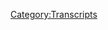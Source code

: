 {{Transcript
    | title         = [[452: Jordan Takes The Wheel 4]]
    | caption       = [https://knowledgefight.libsyn.com/452-jordan-takes-the-wheel-4 Listen to this episode on Libsyn]
    | episodeNumber = [[452: Jordan Takes The Wheel 4|452]]
    | length        = 01:27:09
}}

{{MessageBox
    | header     = Warning: Bot Generated Content
    | text       = This transcript was automatically generated by transcription software and likely contains many mistakes and misattributions. Please check the audio for definitive quotes, attribution, and context.
    | image      = N3yvass4myg91.webp
    | imagewidth = 50px
    | id         = warning
}}

{{TranscriptBlock
    | name      = Unknown Speaker
    | timestamp = 00:00:00.000
    | text      = N-N-N-N-N-N-Knowledge Fight
}}

{{TranscriptBlock
    | name      = Unknown Speaker
    | timestamp = 00:00:12.960
    | text      = Dan and Jordan, I am sweating
}}

{{TranscriptBlock
    | name      = Unknown Speaker
    | timestamp = 00:00:18.039
    | text      = knowledgefight.com, it's time to pray
}}

{{TranscriptBlock
    | name      = Unknown Speaker
    | timestamp = 00:00:21.320
    | text      = I have great respect for knowledgefight
}}

{{TranscriptBlock
    | name      = Unknown Speaker
    | timestamp = 00:00:23.879
    | text      = knowledgefight
}}

{{TranscriptBlock
    | name      = Unknown Speaker
    | timestamp = 00:00:25.160
    | text      = I'm sick of them posing as if they're the good guys
}}

{{TranscriptBlock
    | name      = Unknown Speaker
    | timestamp = 00:00:27.399
    | text      = saying we are the bad guys
}}

{{TranscriptBlock
    | name      = Unknown Speaker
    | timestamp = 00:00:28.920
    | text      = knowledgefight
}}

{{TranscriptBlock
    | name      = Unknown Speaker
    | timestamp = 00:00:30.039
    | text      = Dan and Jordan, knowledgefight
}}

{{TranscriptBlock
    | name      = Unknown Speaker
    | timestamp = 00:00:32.200
    | text      = Riddler, Riddler, Riddler
}}

{{TranscriptBlock
    | name      = Unknown Speaker
    | timestamp = 00:00:34.280
    | text      = I need, I need money
}}

{{TranscriptBlock
    | name      = Unknown Speaker
    | timestamp = 00:00:36.479
    | text      = Riddler, Riddler, Riddler
}}

{{TranscriptBlock
    | name      = Unknown Speaker
    | timestamp = 00:00:39.359
    | text      = Andy and Kansas, Andy and, Andy and
}}

{{TranscriptBlock
    | name      = Unknown Speaker
    | timestamp = 00:00:42.159
    | text      = Stop it, Andy and Kansas, Andy and Kansas
}}

{{TranscriptBlock
    | name      = Unknown Speaker
    | timestamp = 00:00:44.679
    | text      = Andy and, Andy, it's time to pray
}}

{{TranscriptBlock
    | name      = Unknown Speaker
    | timestamp = 00:00:47.119
    | text      = Andy and Kansas, you're on the air, thanks for holding
}}

{{TranscriptBlock
    | name      = Unknown Speaker
    | timestamp = 00:00:49.439
    | text      = Hello Alex, I'm a first-time caller, I'm a huge fan
}}

{{TranscriptBlock
    | name      = Unknown Speaker
    | timestamp = 00:00:51.799
    | text      = I love your room
}}

{{TranscriptBlock
    | name      = Unknown Speaker
    | timestamp = 00:00:53.000
    | text      = knowledgefight
}}

{{TranscriptBlock
    | name      = Unknown Speaker
    | timestamp = 00:00:54.079
    | text      = n-n-n-n-n-knowledgefight.com
}}

{{TranscriptBlock
    | name      = Unknown Speaker
    | timestamp = 00:00:57.039
    | text      = I love you
}}

{{TranscriptBlock
    | name      = Unknown Speaker
    | timestamp = 00:00:59.479
    | text      = Hey everybody, welcome back to Fight
}}

{{TranscriptBlock
    | name      = Unknown Speaker
    | timestamp = 00:01:01.600
    | text      = Knowledge, I'm Jordan
}}

{{TranscriptBlock
    | name      = Unknown Speaker
    | timestamp = 00:01:02.679
    | text      = I'm Dan
}}

{{TranscriptBlock
    | name      = Unknown Speaker
    | timestamp = 00:01:03.399
    | text      = Ah, this is a little show where sometimes I
}}

{{TranscriptBlock
    | name      = Unknown Speaker
    | timestamp = 00:01:05.719
    | text      = take over and derail a better show in
}}

{{TranscriptBlock
    | name      = Unknown Speaker
    | timestamp = 00:01:08.599
    | text      = order to, you know, approximate some expertise
}}

{{TranscriptBlock
    | name      = Unknown Speaker
    | timestamp = 00:01:11.079
    | text      = Better is subjective
}}

{{TranscriptBlock
    | name      = Unknown Speaker
    | timestamp = 00:01:12.159
    | text      = Ah, it says, uh, okay
}}

{{TranscriptBlock
    | name      = Unknown Speaker
    | timestamp = 00:01:15.439
    | text      = That's humility on my part
}}

{{TranscriptBlock
    | name      = Unknown Speaker
    | timestamp = 00:01:16.959
    | text      = Thanks Dan
}}

{{TranscriptBlock
    | name      = Unknown Speaker
    | timestamp = 00:01:18.000
    | text      = Uh-huh
}}

{{TranscriptBlock
    | name      = Unknown Speaker
    | timestamp = 00:01:18.599
    | text      = You're very helpful
}}

{{TranscriptBlock
    | name      = Unknown Speaker
    | timestamp = 00:01:19.480
    | text      = So what is this show?
}}

{{TranscriptBlock
    | name      = Unknown Speaker
    | timestamp = 00:01:20.400
    | text      = Well, today Dan, I'm gonna do a little
}}

{{TranscriptBlock
    | name      = Unknown Speaker
    | timestamp = 00:01:24.519
    | text      = talking about a guy named Graham Ledger
}}

{{TranscriptBlock
    | name      = Unknown Speaker
    | timestamp = 00:01:28.560
    | text      = Uh-huh
}}

{{TranscriptBlock
    | name      = Unknown Speaker
    | timestamp = 00:01:29.079
    | text      = From One America News
}}

{{TranscriptBlock
    | name      = Unknown Speaker
    | timestamp = 00:01:31.079
    | text      = Okay
}}

{{TranscriptBlock
    | name      = Unknown Speaker
    | timestamp = 00:01:31.599
    | text      = Uh, network
}}

{{TranscriptBlock
    | name      = Unknown Speaker
    | timestamp = 00:01:32.760
    | text      = Alright, before you do that
}}

{{TranscriptBlock
    | name      = Unknown Speaker
    | timestamp = 00:01:33.959
    | text      = That's the plan
}}

{{TranscriptBlock
    | name      = Unknown Speaker
    | timestamp = 00:01:34.480
    | text      = Do you have a bright spot?
}}

{{TranscriptBlock
    | name      = Unknown Speaker
    | timestamp = 00:01:35.359
    | text      = But before I do, yeah, well, I didn't ask you
}}

{{TranscriptBlock
    | name      = Unknown Speaker
    | timestamp = 00:01:38.159
    | text      = This is the first time you've messed up your side of the
}}

{{TranscriptBlock
    | name      = Unknown Speaker
    | timestamp = 00:01:40.519
    | text      = That's not true, because you didn't say that this is a show where we
}}

{{TranscriptBlock
    | name      = Unknown Speaker
    | timestamp = 00:01:43.319
    | text      = drink novelty beverages and talk a little bit
}}

{{TranscriptBlock
    | name      = Unknown Speaker
    | timestamp = 00:01:45.840
    | text      = Oh, for god's sake
}}

{{TranscriptBlock
    | name      = Unknown Speaker
    | timestamp = 00:01:46.840
    | text      = Which is what leads into
}}

{{TranscriptBlock
    | name      = Unknown Speaker
    | timestamp = 00:01:48.040
    | text      = I'm gonna do the whole shit
}}

{{TranscriptBlock
    | name      = Unknown Speaker
    | timestamp = 00:01:49.439
    | text      = Right, so what's your bright spot?
}}

{{TranscriptBlock
    | name      = Unknown Speaker
    | timestamp = 00:01:50.439
    | text      = God damn it
}}

{{TranscriptBlock
    | name      = Unknown Speaker
    | timestamp = 00:01:51.239
    | text      = Uh, Dan, my bright spot is, uh, Arca released a new album
}}

{{TranscriptBlock
    | name      = Unknown Speaker
    | timestamp = 00:01:56.000
    | text      = Okay
}}

{{TranscriptBlock
    | name      = Unknown Speaker
    | timestamp = 00:01:56.480
    | text      = And, uh, it's all avant-garde experimental
}}

{{TranscriptBlock
    | name      = Unknown Speaker
    | timestamp = 00:01:59.879
    | text      = Cool
}}

{{TranscriptBlock
    | name      = Unknown Speaker
    | timestamp = 00:02:00.280
    | text      = Uh, yeah, but he did a song with, uh, Bjork
}}

{{TranscriptBlock
    | name      = Unknown Speaker
    | timestamp = 00:02:05.079
    | text      = And it's been a long time since I've heard any Bjork
}}

{{TranscriptBlock
    | name      = Unknown Speaker
    | timestamp = 00:02:07.000
    | text      = And this song is so fucking Bjorky
}}

{{TranscriptBlock
    | name      = Unknown Speaker
    | timestamp = 00:02:09.840
    | text      = Oh
}}

{{TranscriptBlock
    | name      = Unknown Speaker
    | timestamp = 00:02:10.240
    | text      = It is the most Bjork that I've, it's concentrated Bjork
}}

{{TranscriptBlock
    | name      = Unknown Speaker
    | timestamp = 00:02:13.840
    | text      = And it's been a while
}}

{{TranscriptBlock
    | name      = Unknown Speaker
    | timestamp = 00:02:14.639
    | text      = One of the few artists who you can really credibly turn their name into an adjective
}}

{{TranscriptBlock
    | name      = Unknown Speaker
    | timestamp = 00:02:18.560
    | text      = Yeah, it's really Bjorky
}}

{{TranscriptBlock
    | name      = Unknown Speaker
    | timestamp = 00:02:20.159
    | text      = Yeah
}}

{{TranscriptBlock
    | name      = Unknown Speaker
    | timestamp = 00:02:20.560
    | text      = Yeah, yeah
}}

{{TranscriptBlock
    | name      = Unknown Speaker
    | timestamp = 00:02:21.159
    | text      = Well, that's great, I'm glad you have some, uh, new experimental avant-garde nonsense to listen to
}}

{{TranscriptBlock
    | name      = Unknown Speaker
    | timestamp = 00:02:25.439
    | text      = That's what I like, what's your bright spot, Dan?
}}

{{TranscriptBlock
    | name      = Unknown Speaker
    | timestamp = 00:02:27.159
    | text      = Uh, this is gonna be paradoxical, because this is also a little bit involving the year of the
}}

{{TranscriptBlock
    | name      = Unknown Speaker
    | timestamp = 00:02:31.840
    | text      = SELTZER
}}

{{TranscriptBlock
    | name      = Unknown Speaker
    | timestamp = 00:02:33.400
    | text      = But it's also not necessarily a bright bright spot
}}

{{TranscriptBlock
    | name      = Unknown Speaker
    | timestamp = 00:02:36.680
    | text      = Mm-hmm
}}

{{TranscriptBlock
    | name      = Unknown Speaker
    | timestamp = 00:02:37.039
    | text      = It might be the lowest spot
}}

{{TranscriptBlock
    | name      = Unknown Speaker
    | timestamp = 00:02:39.199
    | text      = It might be the lowest, okay
}}

{{TranscriptBlock
    | name      = Unknown Speaker
    | timestamp = 00:02:40.439
    | text      = But, in its terribleness
}}

{{TranscriptBlock
    | name      = Unknown Speaker
    | timestamp = 00:02:43.680
    | text      = Mm-hmm
}}

{{TranscriptBlock
    | name      = Unknown Speaker
    | timestamp = 00:02:44.159
    | text      = It serves as a reminder that I'm sometimes prophetic
}}

{{TranscriptBlock
    | name      = Unknown Speaker
    | timestamp = 00:02:47.800
    | text      = Okay
}}

{{TranscriptBlock
    | name      = Unknown Speaker
    | timestamp = 00:02:48.400
    | text      = Um, on our last episode, I discussed how with SELTZERs, there are some flavors that are best not for some to try
}}

{{TranscriptBlock
    | name      = Unknown Speaker
    | timestamp = 00:02:54.080
    | text      = Mm-hmm, mm-hmm
}}

{{TranscriptBlock
    | name      = Unknown Speaker
    | timestamp = 00:02:54.879
    | text      = Um, and one of the examples that I pulled out of the air was
}}

{{TranscriptBlock
    | name      = Unknown Speaker
    | timestamp = 00:02:57.960
    | text      = Good and Gather, Don't Fuck with Cucumber Stuff
}}

{{TranscriptBlock
    | name      = Unknown Speaker
    | timestamp = 00:03:00.759
    | text      = So you found Good and Gather
}}

{{TranscriptBlock
    | name      = Unknown Speaker
    | timestamp = 00:03:02.199
    | text      = Well, I did have this in the fridge, and I was worried about it, which is probably why it came out
}}

{{TranscriptBlock
    | name      = Unknown Speaker
    | timestamp = 00:03:06.719
    | text      = Sure
}}

{{TranscriptBlock
    | name      = Unknown Speaker
    | timestamp = 00:03:07.400
    | text      = I got a mint cucumber from, uh, Good and Gather, which is the Target brand
}}

{{TranscriptBlock
    | name      = Unknown Speaker
    | timestamp = 00:03:12.120
    | text      = Alright
}}

{{TranscriptBlock
    | name      = Unknown Speaker
    | timestamp = 00:03:12.960
    | text      = It is the worst I've had
}}

{{TranscriptBlock
    | name      = Unknown Speaker
    | timestamp = 00:03:15.520
    | text      = The worst SELTZER, period
}}

{{TranscriptBlock
    | name      = Unknown Speaker
    | timestamp = 00:03:16.240
    | text      = Across the board
}}

{{TranscriptBlock
    | name      = Unknown Speaker
    | timestamp = 00:03:17.120
    | text      = All the way
}}

{{TranscriptBlock
    | name      = Unknown Speaker
    | timestamp = 00:03:17.840
    | text      = Yes
}}

{{TranscriptBlock
    | name      = Unknown Speaker
    | timestamp = 00:03:18.080
    | text      = All the way, what, are we sub-ten?
}}

{{TranscriptBlock
    | name      = Unknown Speaker
    | timestamp = 00:03:20.120
    | text      = It's a ten
}}

{{TranscriptBlock
    | name      = Unknown Speaker
    | timestamp = 00:03:20.879
    | text      = Oh
}}

{{TranscriptBlock
    | name      = Unknown Speaker
    | timestamp = 00:03:21.360
    | text      = Because I think that it's possible for something to be worse
}}

{{TranscriptBlock
    | name      = Unknown Speaker
    | timestamp = 00:03:23.919
    | text      = Ten out of a hundred, trash
}}

{{TranscriptBlock
    | name      = Unknown Speaker
    | timestamp = 00:03:25.680
    | text      = Just absolute trash
}}

{{TranscriptBlock
    | name      = Unknown Speaker
    | timestamp = 00:03:27.560
    | text      = And here's why
}}

{{TranscriptBlock
    | name      = Unknown Speaker
    | timestamp = 00:03:28.400
    | text      = Why?
}}

{{TranscriptBlock
    | name      = Unknown Speaker
    | timestamp = 00:03:29.360
    | text      = If you get cucumber flavor
}}

{{TranscriptBlock
    | name      = Unknown Speaker
    | timestamp = 00:03:33.199
    | text      = And you supplement that with something like mint, which adds a little bit of, uh, I don't know
}}

{{TranscriptBlock
    | name      = Unknown Speaker
    | timestamp = 00:03:38.000
    | text      = I don't know if umami is the right name
}}

{{TranscriptBlock
    | name      = Unknown Speaker
    | timestamp = 00:03:39.960
    | text      = But it adds a little bit of a savoriness to it
}}

{{TranscriptBlock
    | name      = Unknown Speaker
    | timestamp = 00:03:42.319
    | text      = It adds a little salty complexity to it with the SELTZER water
}}

{{TranscriptBlock
    | name      = Unknown Speaker
    | timestamp = 00:03:45.840
    | text      = You end up with pickle
}}

{{TranscriptBlock
    | name      = Unknown Speaker
    | timestamp = 00:03:47.000
    | text      = That is a pickle SELTZER, and it's gross
}}

{{TranscriptBlock
    | name      = Unknown Speaker
    | timestamp = 00:03:51.680
    | text      = You got pickle juice, you drank pickle juice
}}

{{TranscriptBlock
    | name      = Unknown Speaker
    | timestamp = 00:03:52.639
    | text      = I like pickle juice
}}

{{TranscriptBlock
    | name      = Unknown Speaker
    | timestamp = 00:03:54.000
    | text      = This was disgusting
}}

{{TranscriptBlock
    | name      = Unknown Speaker
    | timestamp = 00:03:55.840
    | text      = With pickle juice, it's great because it's super concentrated, and you can have a tiny bit of it when you're eating a pickle
}}

{{TranscriptBlock
    | name      = Unknown Speaker
    | timestamp = 00:04:02.360
    | text      = Or something, and it's like, oh, look at that burst of salty greatness
}}

{{TranscriptBlock
    | name      = Unknown Speaker
    | timestamp = 00:04:06.039
    | text      = This is supposed to be a refreshing SELTZER drink, and it tastes like a goddamn pickle, and it's gross
}}

{{TranscriptBlock
    | name      = Unknown Speaker
    | timestamp = 00:04:11.719
    | text      = So fuck you, Good and Gather, you're now the worst
}}

{{TranscriptBlock
    | name      = Unknown Speaker
    | timestamp = 00:04:14.599
    | text      = I gotta get you a SodaStream just so you can put pickle juice in there and get really carbonated pickle juice
}}

{{TranscriptBlock
    | name      = Unknown Speaker
    | timestamp = 00:04:19.519
    | text      = So then you can really compare the two
}}

{{TranscriptBlock
    | name      = Unknown Speaker
    | timestamp = 00:04:21.639
    | text      = I do think the end of the year of the SELTZER is obviously me getting a SodaStream
}}

{{TranscriptBlock
    | name      = Unknown Speaker
    | timestamp = 00:04:25.680
    | text      = I think that is how this all pays off
}}

{{TranscriptBlock
    | name      = Unknown Speaker
    | timestamp = 00:04:27.639
    | text      = Yeah, you have to make your own
}}

{{TranscriptBlock
    | name      = Unknown Speaker
    | timestamp = 00:04:28.839
    | text      = But I can't do that now, because if I do, then it'll take away from my ability to try a bunch of other ones
}}

{{TranscriptBlock
    | name      = Unknown Speaker
    | timestamp = 00:04:34.759
    | text      = So anyway, go fuck yourself, Good and Gather
}}

{{TranscriptBlock
    | name      = Unknown Speaker
    | timestamp = 00:04:38.040
    | text      = You've surprised me with your disgustingness
}}

{{TranscriptBlock
    | name      = Unknown Speaker
    | timestamp = 00:04:42.759
    | text      = Take that, John Rapaport
}}

{{TranscriptBlock
    | name      = Unknown Speaker
    | timestamp = 00:04:44.399
    | text      = You've been replaced
}}

{{TranscriptBlock
    | name      = Unknown Speaker
    | timestamp = 00:04:46.040
    | text      = John Rapaport owns Target's SELTZER division
}}

{{TranscriptBlock
    | name      = Unknown Speaker
    | timestamp = 00:04:49.879
    | text      = That's what we can blame him for
}}

{{TranscriptBlock
    | name      = Unknown Speaker
    | timestamp = 00:04:51.839
    | text      = That's what we can blame him for, for sure
}}

{{TranscriptBlock
    | name      = Unknown Speaker
    | timestamp = 00:04:54.800
    | text      = Well, that's a wonderful bright spot, Dan
}}

{{TranscriptBlock
    | name      = Unknown Speaker
    | timestamp = 00:04:56.319
    | text      = Well, it's because I was right
}}

{{TranscriptBlock
    | name      = Unknown Speaker
    | timestamp = 00:04:58.040
    | text      = Yes, you were right
}}

{{TranscriptBlock
    | name      = Unknown Speaker
    | timestamp = 00:04:59.040
    | text      = That's why it's a bright spot
}}

{{TranscriptBlock
    | name      = Unknown Speaker
    | timestamp = 00:05:00.319
    | text      = It did pay off
}}

{{TranscriptBlock
    | name      = Unknown Speaker
    | timestamp = 00:05:01.279
    | text      = Although it's gross
}}

{{TranscriptBlock
    | name      = Unknown Speaker
    | timestamp = 00:05:02.519
    | text      = It actually was a...
}}

{{TranscriptBlock
    | name      = Unknown Speaker
    | timestamp = 00:05:04.839
    | text      = It's one of the only SELTZERs I can actually think of that I took two sips of and just poured the rest out
}}

{{TranscriptBlock
    | name      = Unknown Speaker
    | timestamp = 00:05:10.480
    | text      = Oh no, straight up
}}

{{TranscriptBlock
    | name      = Unknown Speaker
    | timestamp = 00:05:12.079
    | text      = Well, the first one was like, wah, bad
}}

{{TranscriptBlock
    | name      = Unknown Speaker
    | timestamp = 00:05:14.519
    | text      = But then I was like, is it that bad?
}}

{{TranscriptBlock
    | name      = Unknown Speaker
    | timestamp = 00:05:16.519
    | text      = So I took a second one and then dumped the rest of the bucket out
}}

{{TranscriptBlock
    | name      = Unknown Speaker
    | timestamp = 00:05:19.879
    | text      = Bucket? Yeah, it's a bucket
}}

{{TranscriptBlock
    | name      = Unknown Speaker
    | timestamp = 00:05:22.120
    | text      = It wasn't even a bottle
}}

{{TranscriptBlock
    | name      = Unknown Speaker
    | timestamp = 00:05:23.120
    | text      = That's what Target gets you, Good and Gather buckets
}}

{{TranscriptBlock
    | name      = Unknown Speaker
    | timestamp = 00:05:26.600
    | text      = Why'd you gather that?
}}

{{TranscriptBlock
    | name      = Unknown Speaker
    | timestamp = 00:05:28.279
    | text      = Shouldn't have gathered it
}}

{{TranscriptBlock
    | name      = Unknown Speaker
    | timestamp = 00:05:29.480
    | text      = It's bad
}}

{{TranscriptBlock
    | name      = Unknown Speaker
    | timestamp = 00:05:31.319
    | text      = Bad and dump it
}}

{{TranscriptBlock
    | name      = Unknown Speaker
    | timestamp = 00:05:32.439
    | text      = Bad and forage
}}

{{TranscriptBlock
    | name      = Unknown Speaker
    | timestamp = 00:05:33.360
    | text      = Right, whatever
}}

{{TranscriptBlock
    | name      = Unknown Speaker
    | timestamp = 00:05:35.360
    | text      = So yeah, that's where I'm at
}}

{{TranscriptBlock
    | name      = Unknown Speaker
    | timestamp = 00:05:37.079
    | text      = Yeah, I like that
}}

{{TranscriptBlock
    | name      = Unknown Speaker
    | timestamp = 00:05:38.519
    | text      = I like that, that's a good bright spot
}}

{{TranscriptBlock
    | name      = Unknown Speaker
    | timestamp = 00:05:40.600
    | text      = Well yeah, like I said, we're going to be talking about Graham Ledger today
}}

{{TranscriptBlock
    | name      = Unknown Speaker
    | timestamp = 00:05:43.920
    | text      = This is from, we're going to be talking from the July 1st episode of his show
}}

{{TranscriptBlock
    | name      = Unknown Speaker
    | timestamp = 00:05:48.160
    | text      = But before we get to that, we're going to have to thank some listeners who've signed
}}

{{TranscriptBlock
    | name      = Unknown Speaker
    | timestamp = 00:05:52.240
    | text      = up and are supporting the team
}}

{{TranscriptBlock
    | name      = Unknown Speaker
    | timestamp = 00:05:53.240
    | text      = Well that's great
}}

{{TranscriptBlock
    | name      = Unknown Speaker
    | timestamp = 00:05:54.240
    | text      = Yeah, alright, first up, Jamie K, you are now a policy wonk
}}

{{TranscriptBlock
    | name      = Unknown Speaker
    | timestamp = 00:05:58.720
    | text      = I think that's Janie
}}

{{TranscriptBlock
    | name      = Unknown Speaker
    | timestamp = 00:05:59.720
    | text      = Janie?
}}

{{TranscriptBlock
    | name      = Unknown Speaker
    | timestamp = 00:06:00.720
    | text      = Oh, that's your handwriting
}}

{{TranscriptBlock
    | name      = Unknown Speaker
    | timestamp = 00:06:02.319
    | text      = Alright, Jamie K, you are now a policy wonk
}}

{{TranscriptBlock
    | name      = Unknown Speaker
    | timestamp = 00:06:05.600
    | text      = I'm a policy wonk
}}

{{TranscriptBlock
    | name      = Unknown Speaker
    | timestamp = 00:06:06.600
    | text      = Thank you, Jamie
}}

{{TranscriptBlock
    | name      = Unknown Speaker
    | timestamp = 00:06:07.600
    | text      = Thank you very much, Jamie
}}

{{TranscriptBlock
    | name      = Unknown Speaker
    | timestamp = 00:06:08.759
    | text      = And Marcella S, you are now a policy wonk
}}

{{TranscriptBlock
    | name      = Unknown Speaker
    | timestamp = 00:06:11.800
    | text      = I'm a policy wonk
}}

{{TranscriptBlock
    | name      = Unknown Speaker
    | timestamp = 00:06:12.800
    | text      = Thank you very much, Marcella
}}

{{TranscriptBlock
    | name      = Unknown Speaker
    | timestamp = 00:06:14.199
    | text      = Thank you
}}

{{TranscriptBlock
    | name      = Unknown Speaker
    | timestamp = 00:06:15.199
    | text      = And then Greg Legs, you are now a policy wonk
}}

{{TranscriptBlock
    | name      = Unknown Speaker
    | timestamp = 00:06:18.959
    | text      = I'm a policy wonk
}}

{{TranscriptBlock
    | name      = Unknown Speaker
    | timestamp = 00:06:19.959
    | text      = Greg Legs
}}

{{TranscriptBlock
    | name      = Unknown Speaker
    | timestamp = 00:06:20.959
    | text      = Greg's, let's put the both of them together
}}

{{TranscriptBlock
    | name      = Unknown Speaker
    | timestamp = 00:06:23.720
    | text      = Good portmanteau
}}

{{TranscriptBlock
    | name      = Unknown Speaker
    | timestamp = 00:06:24.720
    | text      = Is that what that is?
}}

{{TranscriptBlock
    | name      = Unknown Speaker
    | timestamp = 00:06:25.720
    | text      = I don't know
}}

{{TranscriptBlock
    | name      = Unknown Speaker
    | timestamp = 00:06:26.720
    | text      = Yeah, alright
}}

{{TranscriptBlock
    | name      = Unknown Speaker
    | timestamp = 00:06:27.720
    | text      = And then next, Bone Dog
}}

{{TranscriptBlock
    | name      = Unknown Speaker
    | timestamp = 00:06:29.120
    | text      = Bone Dog
}}

{{TranscriptBlock
    | name      = Unknown Speaker
    | timestamp = 00:06:30.120
    | text      = Bone Dog, you're now a policy wonk
}}

{{TranscriptBlock
    | name      = Unknown Speaker
    | timestamp = 00:06:31.360
    | text      = I'm a policy wonk
}}

{{TranscriptBlock
    | name      = Unknown Speaker
    | timestamp = 00:06:32.360
    | text      = It's important to note that that was all capital letters
}}

{{TranscriptBlock
    | name      = Unknown Speaker
    | timestamp = 00:06:34.399
    | text      = Oh, it was?
}}

{{TranscriptBlock
    | name      = Unknown Speaker
    | timestamp = 00:06:35.399
    | text      = Yeah
}}

{{TranscriptBlock
    | name      = Unknown Speaker
    | timestamp = 00:06:36.399
    | text      = You did?
}}

{{TranscriptBlock
    | name      = Unknown Speaker
    | timestamp = 00:06:37.399
    | text      = Wow, man, your handwriting
}}

{{TranscriptBlock
    | name      = Unknown Speaker
    | timestamp = 00:06:38.399
    | text      = Yeah, capitalized with a bigger O's
}}

{{TranscriptBlock
    | name      = Unknown Speaker
    | timestamp = 00:06:39.879
    | text      = Oh, okay
}}

{{TranscriptBlock
    | name      = Unknown Speaker
    | timestamp = 00:06:40.879
    | text      = Alright
}}

{{TranscriptBlock
    | name      = Unknown Speaker
    | timestamp = 00:06:41.879
    | text      = Fine
}}

{{TranscriptBlock
    | name      = Unknown Speaker
    | timestamp = 00:06:42.879
    | text      = I'm not criticizing you
}}

{{TranscriptBlock
    | name      = Unknown Speaker
    | timestamp = 00:06:43.879
    | text      = Back to fucking calligraphy class here, how cursive, back when they were trying to teach
}}

{{TranscriptBlock
    | name      = Unknown Speaker
    | timestamp = 00:06:47.399
    | text      = me cursive, which paid off, I'm glad I learned that
}}

{{TranscriptBlock
    | name      = Unknown Speaker
    | timestamp = 00:06:50.839
    | text      = If you use your left hand, you're a sinner
}}

{{TranscriptBlock
    | name      = Unknown Speaker
    | timestamp = 00:06:52.480
    | text      = Okay
}}

{{TranscriptBlock
    | name      = Unknown Speaker
    | timestamp = 00:06:53.480
    | text      = It's true in cursive class
}}

{{TranscriptBlock
    | name      = Unknown Speaker
    | timestamp = 00:06:54.480
    | text      = Well, I don't
}}

{{TranscriptBlock
    | name      = Unknown Speaker
    | timestamp = 00:06:55.480
    | text      = But, Matthew G, you are now a policy wonk
}}

{{TranscriptBlock
    | name      = Unknown Speaker
    | timestamp = 00:06:57.959
    | text      = I'm a policy wonk
}}

{{TranscriptBlock
    | name      = Unknown Speaker
    | timestamp = 00:06:58.959
    | text      = Thanks, Matt
}}

{{TranscriptBlock
    | name      = Unknown Speaker
    | timestamp = 00:06:59.959
    | text      = Yes, thank you very much, Matt
}}

{{TranscriptBlock
    | name      = Unknown Speaker
    | timestamp = 00:07:01.199
    | text      = And then Eric W, you are now a policy wonk
}}

{{TranscriptBlock
    | name      = Unknown Speaker
    | timestamp = 00:07:03.360
    | text      = I'm a policy wonk
}}

{{TranscriptBlock
    | name      = Unknown Speaker
    | timestamp = 00:07:04.360
    | text      = Thanks, Eric
}}

{{TranscriptBlock
    | name      = Unknown Speaker
    | timestamp = 00:07:05.360
    | text      = And now we have to thank some people who've bumped their donation up to a much higher
}}

{{TranscriptBlock
    | name      = Unknown Speaker
    | timestamp = 00:07:10.079
    | text      = level, which we appreciate very much
}}

{{TranscriptBlock
    | name      = Unknown Speaker
    | timestamp = 00:07:12.560
    | text      = Alex R. and Mike Hawk, you are both now technocrats
}}

{{TranscriptBlock
    | name      = Unknown Speaker
    | timestamp = 00:07:18.639
    | text      = I'm a policy wonk
}}

{{TranscriptBlock
    | name      = Unknown Speaker
    | timestamp = 00:07:19.639
    | text      = Crikey, mate, that's fantastic, have yourself a brew
}}

{{TranscriptBlock
    | name      = Unknown Speaker
    | timestamp = 00:07:22.879
    | text      = How's your 401k doing, bro?
}}

{{TranscriptBlock
    | name      = Unknown Speaker
    | timestamp = 00:07:24.319
    | text      = Alright, we gotta go full tilt boogie on this, Watson, alright?
}}

{{TranscriptBlock
    | name      = Unknown Speaker
    | timestamp = 00:07:26.959
    | text      = Let's just get down to business
}}

{{TranscriptBlock
    | name      = Unknown Speaker
    | timestamp = 00:07:28.399
    | text      = We ain't making that money off that heroin
}}

{{TranscriptBlock
    | name      = Unknown Speaker
    | timestamp = 00:07:30.480
    | text      = Why you pimps so good?
}}

{{TranscriptBlock
    | name      = Unknown Speaker
    | timestamp = 00:07:32.519
    | text      = My neck is freakishly large
}}

{{TranscriptBlock
    | name      = Unknown Speaker
    | timestamp = 00:07:34.160
    | text      = I declare info war on you
}}

{{TranscriptBlock
    | name      = Unknown Speaker
    | timestamp = 00:07:36.879
    | text      = Thank you so much
}}

{{TranscriptBlock
    | name      = Unknown Speaker
    | timestamp = 00:07:37.879
    | text      = Yes, thank you very much, Alex and Mike Hawk
}}

{{TranscriptBlock
    | name      = Unknown Speaker
    | timestamp = 00:07:41.399
    | text      = You're really not doing a great job of, uh, you're over articulating that clearly joke
}}

{{TranscriptBlock
    | name      = Unknown Speaker
    | timestamp = 00:07:46.920
    | text      = name
}}

{{TranscriptBlock
    | name      = Unknown Speaker
    | timestamp = 00:07:47.920
    | text      = What's wrong?
}}

{{TranscriptBlock
    | name      = Unknown Speaker
    | timestamp = 00:07:48.920
    | text      = What's wrong with that?
}}

{{TranscriptBlock
    | name      = Unknown Speaker
    | timestamp = 00:07:49.920
    | text      = It's written down Mike Hawk
}}

{{TranscriptBlock
    | name      = Unknown Speaker
    | timestamp = 00:07:50.920
    | text      = Right
}}

{{TranscriptBlock
    | name      = Unknown Speaker
    | timestamp = 00:07:51.920
    | text      = I don't understand
}}

{{TranscriptBlock
    | name      = Unknown Speaker
    | timestamp = 00:07:52.920
    | text      = It's Tony Hawk's cousin
}}

{{TranscriptBlock
    | name      = Unknown Speaker
    | timestamp = 00:07:53.920
    | text      = Yep, yeah
}}

{{TranscriptBlock
    | name      = Unknown Speaker
    | timestamp = 00:07:54.920
    | text      = I did
}}

{{TranscriptBlock
    | name      = Unknown Speaker
    | timestamp = 00:07:55.920
    | text      = Poor guy
}}

{{TranscriptBlock
    | name      = Unknown Speaker
    | timestamp = 00:07:56.920
    | text      = Thank you all
}}

{{TranscriptBlock
    | name      = Unknown Speaker
    | timestamp = 00:07:57.920
    | text      = Yes, thank you very much
}}

{{TranscriptBlock
    | name      = Unknown Speaker
    | timestamp = 00:07:58.920
    | text      = And, uh, if you would like to sign up and, uh, support the team, you can go to our website
}}

{{TranscriptBlock
    | name      = Unknown Speaker
    | timestamp = 00:08:02.720
    | text      = and click the button that says support the show, that'll take you to our Patreon
}}

{{TranscriptBlock
    | name      = Unknown Speaker
    | timestamp = 00:08:06.879
    | text      = And we would appreciate it very much
}}

{{TranscriptBlock
    | name      = Unknown Speaker
    | timestamp = 00:08:08.879
    | text      = Or you can find a local charity in your area, or a bail fund and the like, and, uh, go ahead
}}

{{TranscriptBlock
    | name      = Unknown Speaker
    | timestamp = 00:08:13.279
    | text      = and donate to that
}}

{{TranscriptBlock
    | name      = Unknown Speaker
    | timestamp = 00:08:14.439
    | text      = See, it's not as easy as it looks to try and, like, come up with a way to express packaging
}}

{{TranscriptBlock
    | name      = Unknown Speaker
    | timestamp = 00:08:19.199
    | text      = something
}}

{{TranscriptBlock
    | name      = Unknown Speaker
    | timestamp = 00:08:20.199
    | text      = I just moved on
}}

{{TranscriptBlock
    | name      = Unknown Speaker
    | timestamp = 00:08:21.199
    | text      = You're the professional
}}

{{TranscriptBlock
    | name      = Unknown Speaker
    | timestamp = 00:08:22.759
    | text      = I'm not, I drop the ball almost every time
}}

{{TranscriptBlock
    | name      = Unknown Speaker
    | timestamp = 00:08:25.160
    | text      = You killed it
}}

{{TranscriptBlock
    | name      = Unknown Speaker
    | timestamp = 00:08:26.160
    | text      = So, Jordan, you mentioned we're going to be talking about somebody from OAN
}}

{{TranscriptBlock
    | name      = Unknown Speaker
    | timestamp = 00:08:28.839
    | text      = Yes
}}

{{TranscriptBlock
    | name      = Unknown Speaker
    | timestamp = 00:08:29.839
    | text      = This is something that's interesting because it's a topic that I want to cover, but I don't
}}

{{TranscriptBlock
    | name      = Unknown Speaker
    | timestamp = 00:08:34.600
    | text      = really know how to, because there's not a lot that I can see to latch onto in terms
}}

{{TranscriptBlock
    | name      = Unknown Speaker
    | timestamp = 00:08:38.919
    | text      = of personalities of the people there
}}

{{TranscriptBlock
    | name      = Unknown Speaker
    | timestamp = 00:08:41.039
    | text      = I certainly don't think that they have what you describe as a rising, uh, like a steady
}}

{{TranscriptBlock
    | name      = Unknown Speaker
    | timestamp = 00:08:46.879
    | text      = hand, a real star
}}

{{TranscriptBlock
    | name      = Unknown Speaker
    | timestamp = 00:08:49.039
    | text      = They do not
}}

{{TranscriptBlock
    | name      = Unknown Speaker
    | timestamp = 00:08:50.039
    | text      = Um, but it is something that is very relevant in the world of right-wing propaganda, and
}}

{{TranscriptBlock
    | name      = Unknown Speaker
    | timestamp = 00:08:54.279
    | text      = I'm glad that you took the initiative, um, to look into a little something so we can
}}

{{TranscriptBlock
    | name      = Unknown Speaker
    | timestamp = 00:08:58.639
    | text      = have maybe a way of dipping our toe into that, uh, gross water
}}

{{TranscriptBlock
    | name      = Unknown Speaker
    | timestamp = 00:09:03.039
    | text      = Yeah
}}

{{TranscriptBlock
    | name      = Unknown Speaker
    | timestamp = 00:09:04.039
    | text      = Um, and, uh, something may, uh, infect us
}}

{{TranscriptBlock
    | name      = Unknown Speaker
    | timestamp = 00:09:06.639
    | text      = Metaphorically
}}

{{TranscriptBlock
    | name      = Unknown Speaker
    | timestamp = 00:09:07.639
    | text      = Yes, hopefully
}}

{{TranscriptBlock
    | name      = Unknown Speaker
    | timestamp = 00:09:08.639
    | text      = Uh, from, from that toe dip
}}

{{TranscriptBlock
    | name      = Unknown Speaker
    | timestamp = 00:09:11.000
    | text      = Yeah, well, I mean, I watched a lot of One America, uh, which was not fun
}}

{{TranscriptBlock
    | name      = Unknown Speaker
    | timestamp = 00:09:16.519
    | text      = No, I can't imagine it would be
}}

{{TranscriptBlock
    | name      = Unknown Speaker
    | timestamp = 00:09:17.919
    | text      = No, and it's, like, the whole network is a harder-right, uh, minor-league Fox News
}}

{{TranscriptBlock
    | name      = Unknown Speaker
    | timestamp = 00:09:24.840
    | text      = Mm-hmm
}}

{{TranscriptBlock
    | name      = Unknown Speaker
    | timestamp = 00:09:25.840
    | text      = You know, it's like, Fox News is the majors
}}

{{TranscriptBlock
    | name      = Unknown Speaker
    | timestamp = 00:09:27.799
    | text      = Kinda
}}

{{TranscriptBlock
    | name      = Unknown Speaker
    | timestamp = 00:09:28.799
    | text      = Yeah
}}

{{TranscriptBlock
    | name      = Unknown Speaker
    | timestamp = 00:09:29.799
    | text      = But Infowars at least has, you know, a slugger in Alex Jones
}}

{{TranscriptBlock
    | name      = Unknown Speaker
    | timestamp = 00:09:32.519
    | text      = Yeah
}}

{{TranscriptBlock
    | name      = Unknown Speaker
    | timestamp = 00:09:33.519
    | text      = You know
}}

{{TranscriptBlock
    | name      = Unknown Speaker
    | timestamp = 00:09:34.519
    | text      = It's like, uh, they're like a really bad team that has one guy who, who at least fills some
}}

{{TranscriptBlock
    | name      = Unknown Speaker
    | timestamp = 00:09:40.240
    | text      = seats
}}

{{TranscriptBlock
    | name      = Unknown Speaker
    | timestamp = 00:09:41.240
    | text      = Yeah, yeah, he's Adam Dunn
}}

{{TranscriptBlock
    | name      = Unknown Speaker
    | timestamp = 00:09:42.240
    | text      = Right
}}

{{TranscriptBlock
    | name      = Unknown Speaker
    | timestamp = 00:09:43.240
    | text      = He hits 40 a year with a 220 average
}}

{{TranscriptBlock
    | name      = Unknown Speaker
    | timestamp = 00:09:44.440
    | text      = Yeah
}}

{{TranscriptBlock
    | name      = Unknown Speaker
    | timestamp = 00:09:45.440
    | text      = That's, uh, that's Alex
}}

{{TranscriptBlock
    | name      = Unknown Speaker
    | timestamp = 00:09:46.440
    | text      = And then, uh, and then OAN is the one that has, like, the big backer or whatever
}}

{{TranscriptBlock
    | name      = Unknown Speaker
    | timestamp = 00:09:51.679
    | text      = Yeah, yeah, yeah
}}

{{TranscriptBlock
    | name      = Unknown Speaker
    | timestamp = 00:09:52.679
    | text      = Because Trump seems to love them a bit
}}

{{TranscriptBlock
    | name      = Unknown Speaker
    | timestamp = 00:09:53.679
    | text      = Herring Senior
}}

{{TranscriptBlock
    | name      = Unknown Speaker
    | timestamp = 00:09:54.759
    | text      = But there's just no, there's just nothing, every time, I have watched a little bit of
}}

{{TranscriptBlock
    | name      = Unknown Speaker
    | timestamp = 00:09:59.039
    | text      = it myself
}}

{{TranscriptBlock
    | name      = Unknown Speaker
    | timestamp = 00:10:00.039
    | text      = Mm-hmm
}}

{{TranscriptBlock
    | name      = Unknown Speaker
    | timestamp = 00:10:01.039
    | text      = I will say
}}

{{TranscriptBlock
    | name      = Unknown Speaker
    | timestamp = 00:10:02.039
    | text      = Sure
}}

{{TranscriptBlock
    | name      = Unknown Speaker
    | timestamp = 00:10:03.039
    | text      = Every time I have, I've just been like, what is happening here?
}}

{{TranscriptBlock
    | name      = Unknown Speaker
    | timestamp = 00:10:04.039
    | text      = This is, it's just not good
}}

{{TranscriptBlock
    | name      = Unknown Speaker
    | timestamp = 00:10:05.639
    | text      = Yeah
}}

{{TranscriptBlock
    | name      = Unknown Speaker
    | timestamp = 00:10:06.639
    | text      = It's not, it's not compelling, and a lot of it seems to be very similar in theme and
}}

{{TranscriptBlock
    | name      = Unknown Speaker
    | timestamp = 00:10:11.039
    | text      = content to stuff we already talk about
}}

{{TranscriptBlock
    | name      = Unknown Speaker
    | timestamp = 00:10:13.000
    | text      = Yeah, totally
}}

{{TranscriptBlock
    | name      = Unknown Speaker
    | timestamp = 00:10:14.000
    | text      = So I, I always had, I would describe it, at least my experience of, like, considering
}}

{{TranscriptBlock
    | name      = Unknown Speaker
    | timestamp = 00:10:19.080
    | text      = covering it
}}

{{TranscriptBlock
    | name      = Unknown Speaker
    | timestamp = 00:10:20.080
    | text      = Mm-hmm
}}

{{TranscriptBlock
    | name      = Unknown Speaker
    | timestamp = 00:10:21.080
    | text      = A lot of it felt like I was a rock climber who couldn't find a hold
}}

{{TranscriptBlock
    | name      = Unknown Speaker
    | timestamp = 00:10:23.000
    | text      = Yeah
}}

{{TranscriptBlock
    | name      = Unknown Speaker
    | timestamp = 00:10:24.000
    | text      = Yeah, yeah
}}

{{TranscriptBlock
    | name      = Unknown Speaker
    | timestamp = 00:10:25.000
    | text      = I just couldn't figure out, like, what is, what is this?
}}

{{TranscriptBlock
    | name      = Unknown Speaker
    | timestamp = 00:10:27.000
    | text      = What is this rock?
}}

{{TranscriptBlock
    | name      = Unknown Speaker
    | timestamp = 00:10:28.000
    | text      = That's a great way of putting it
}}

{{TranscriptBlock
    | name      = Unknown Speaker
    | timestamp = 00:10:29.000
    | text      = Yeah
}}

{{TranscriptBlock
    | name      = Unknown Speaker
    | timestamp = 00:10:30.000
    | text      = That's a really great way of putting it
}}

{{TranscriptBlock
    | name      = Unknown Speaker
    | timestamp = 00:10:31.000
    | text      = Well, thank you
}}

{{TranscriptBlock
    | name      = Unknown Speaker
    | timestamp = 00:10:32.000
    | text      = Yeah, yeah, yeah
}}

{{TranscriptBlock
    | name      = Unknown Speaker
    | timestamp = 00:10:33.000
    | text      = And
}}

{{TranscriptBlock
    | name      = Unknown Speaker
    | timestamp = 00:10:34.000
    | text      = I'm glad that you're going to now try to climb that rock
}}

{{TranscriptBlock
    | name      = Unknown Speaker
    | timestamp = 00:10:35.000
    | text      = Well, let me tell you something, there is one rock, there is one rock, and you should
}}

{{TranscriptBlock
    | name      = Unknown Speaker
    | timestamp = 00:10:38.259
    | text      = just go ahead and play our out-of-contact strop and that'll give you an idea
}}

{{TranscriptBlock
    | name      = Unknown Speaker
    | timestamp = 00:10:41.240
    | text      = Alright
}}

{{TranscriptBlock
    | name      = Unknown Speaker
    | timestamp = 00:10:42.240
    | text      = It would be very handy if Roger Stone died in a prison, uh, you know
}}

{{TranscriptBlock
    | name      = Unknown Speaker
    | timestamp = 00:10:46.600
    | text      = Okay
}}

{{TranscriptBlock
    | name      = Unknown Speaker
    | timestamp = 00:10:47.600
    | text      = Yeah
}}

{{TranscriptBlock
    | name      = Unknown Speaker
    | timestamp = 00:10:48.600
    | text      = Well, for whom?
}}

{{TranscriptBlock
    | name      = Unknown Speaker
    | timestamp = 00:10:49.600
    | text      = Yeah, well, we'll see
}}

{{TranscriptBlock
    | name      = Unknown Speaker
    | timestamp = 00:10:50.600
    | text      = I mean, we already know
}}

{{TranscriptBlock
    | name      = Unknown Speaker
    | timestamp = 00:10:51.600
    | text      = Yeah
}}

{{TranscriptBlock
    | name      = Unknown Speaker
    | timestamp = 00:10:52.600
    | text      = He talks about this, you talked about this with Alex
}}

{{TranscriptBlock
    | name      = Unknown Speaker
    | timestamp = 00:10:53.600
    | text      = He talks about this once Roger dead in a COVID-infested prison
}}

{{TranscriptBlock
    | name      = Unknown Speaker
    | timestamp = 00:10:56.080
    | text      = Totally
}}

{{TranscriptBlock
    | name      = Unknown Speaker
    | timestamp = 00:10:57.080
    | text      = And he went on and he gave the interview and it was almost word-for-word the exact same
}}

{{TranscriptBlock
    | name      = Unknown Speaker
    | timestamp = 00:11:02.000
    | text      = interview
}}

{{TranscriptBlock
    | name      = Unknown Speaker
    | timestamp = 00:11:03.000
    | text      = Um, Roger
}}

{{TranscriptBlock
    | name      = Unknown Speaker
    | timestamp = 00:11:04.000
    | text      = Yes
}}

{{TranscriptBlock
    | name      = Unknown Speaker
    | timestamp = 00:11:05.000
    | text      = Is that what we're talking about?
}}

{{TranscriptBlock
    | name      = Unknown Speaker
    | timestamp = 00:11:06.000
    | text      = Roger going on OAN?
}}

{{TranscriptBlock
    | name      = Unknown Speaker
    | timestamp = 00:11:07.000
    | text      = Roger went on OAN, my friend
}}

{{TranscriptBlock
    | name      = Unknown Speaker
    | timestamp = 00:11:08.000
    | text      = Of course he did
}}

{{TranscriptBlock
    | name      = Unknown Speaker
    | timestamp = 00:11:09.000
    | text      = Of course he did
}}

{{TranscriptBlock
    | name      = Unknown Speaker
    | timestamp = 00:11:10.000
    | text      = I also got a message, uh, a couple of messages actually about other stops that Roger made
}}

{{TranscriptBlock
    | name      = Unknown Speaker
    | timestamp = 00:11:15.039
    | text      = and apparently he was on, like, a QAnon show
}}

{{TranscriptBlock
    | name      = Unknown Speaker
    | timestamp = 00:11:17.480
    | text      = Sure
}}

{{TranscriptBlock
    | name      = Unknown Speaker
    | timestamp = 00:11:18.480
    | text      = Prior to being on, uh, Info Wars
}}

{{TranscriptBlock
    | name      = Unknown Speaker
    | timestamp = 00:11:20.440
    | text      = I imagine that has to be a scheduling thing
}}

{{TranscriptBlock
    | name      = Unknown Speaker
    | timestamp = 00:11:22.279
    | text      = Yeah
}}

{{TranscriptBlock
    | name      = Unknown Speaker
    | timestamp = 00:11:23.279
    | text      = Because I, I, I feel like Alex would blow up if that was intentional
}}

{{TranscriptBlock
    | name      = Unknown Speaker
    | timestamp = 00:11:27.480
    | text      = I'd be very mad
}}

{{TranscriptBlock
    | name      = Unknown Speaker
    | timestamp = 00:11:29.200
    | text      = But yeah, he's been going all over the place because, I mean, we even talked about this
}}

{{TranscriptBlock
    | name      = Unknown Speaker
    | timestamp = 00:11:32.360
    | text      = on our last episode when Roger was on Info Wars
}}

{{TranscriptBlock
    | name      = Unknown Speaker
    | timestamp = 00:11:34.480
    | text      = It's like this is a media tour where he's just begging Trump to pardon him
}}

{{TranscriptBlock
    | name      = Unknown Speaker
    | timestamp = 00:11:38.440
    | text      = Oh yeah
}}

{{TranscriptBlock
    | name      = Unknown Speaker
    | timestamp = 00:11:39.440
    | text      = By way of saying how much value he has to Trump
}}

{{TranscriptBlock
    | name      = Unknown Speaker
    | timestamp = 00:11:42.600
    | text      = Now, here's the thing, we skipped that part entirely on this one
}}

{{TranscriptBlock
    | name      = Unknown Speaker
    | timestamp = 00:11:46.559
    | text      = Okay
}}

{{TranscriptBlock
    | name      = Unknown Speaker
    | timestamp = 00:11:47.559
    | text      = This interview, and there aren't that many clips of it, it was a really short interview
}}

{{TranscriptBlock
    | name      = Unknown Speaker
    | timestamp = 00:11:50.799
    | text      = In this interview, there's no buttering Trump up, really
}}

{{TranscriptBlock
    | name      = Unknown Speaker
    | timestamp = 00:11:53.639
    | text      = Okay
}}

{{TranscriptBlock
    | name      = Unknown Speaker
    | timestamp = 00:11:54.639
    | text      = It is out and out begging
}}

{{TranscriptBlock
    | name      = Unknown Speaker
    | timestamp = 00:11:57.200
    | text      = Literally he says, I'm begging you, I'm begging Trump to pardon him
}}

{{TranscriptBlock
    | name      = Unknown Speaker
    | timestamp = 00:12:01.399
    | text      = Well, I mean, when he was on Info Wars, he said he prayed to Trump
}}

{{TranscriptBlock
    | name      = Unknown Speaker
    | timestamp = 00:12:03.840
    | text      = He, he says he's praying to Trump again today
}}

{{TranscriptBlock
    | name      = Unknown Speaker
    | timestamp = 00:12:06.679
    | text      = So maybe it wasn't a slip of the tongue
}}

{{TranscriptBlock
    | name      = Unknown Speaker
    | timestamp = 00:12:08.039
    | text      = Nope, nope
}}

{{TranscriptBlock
    | name      = Unknown Speaker
    | timestamp = 00:12:09.039
    | text      = Well, I think
}}

{{TranscriptBlock
    | name      = Unknown Speaker
    | timestamp = 00:12:10.039
    | text      = This is a man who prays to Trump
}}

{{TranscriptBlock
    | name      = Unknown Speaker
    | timestamp = 00:12:11.039
    | text      = I think that that's probably a good move on his part because, uh, unlike with Info Wars,
}}

{{TranscriptBlock
    | name      = Unknown Speaker
    | timestamp = 00:12:14.720
    | text      = he has a pretty good reason to believe that Trump may actually be watching OAN
}}

{{TranscriptBlock
    | name      = Unknown Speaker
    | timestamp = 00:12:18.039
    | text      = Oh yeah
}}

{{TranscriptBlock
    | name      = Unknown Speaker
    | timestamp = 00:12:19.039
    | text      = Yeah
}}

{{TranscriptBlock
    | name      = Unknown Speaker
    | timestamp = 00:12:20.039
    | text      = Yeah
}}

{{TranscriptBlock
    | name      = Unknown Speaker
    | timestamp = 00:12:21.039
    | text      = Much smarter
}}

{{TranscriptBlock
    | name      = Unknown Speaker
    | timestamp = 00:12:22.039
    | text      = Yikes
}}

{{TranscriptBlock
    | name      = Unknown Speaker
    | timestamp = 00:12:23.039
    | text      = So yeah, he goes on Graham Ledger's show, Graham Ledger is the, is the, you know, minor
}}

{{TranscriptBlock
    | name      = Unknown Speaker
    | timestamp = 00:12:28.440
    | text      = league Bill O'Reilly
}}

{{TranscriptBlock
    | name      = Unknown Speaker
    | timestamp = 00:12:29.440
    | text      = Okay
}}

{{TranscriptBlock
    | name      = Unknown Speaker
    | timestamp = 00:12:30.440
    | text      = He's trying to do that whole thing, and he's just even more hard right, that's the whole
}}

{{TranscriptBlock
    | name      = Unknown Speaker
    | timestamp = 00:12:34.559
    | text      = idea
}}

{{TranscriptBlock
    | name      = Unknown Speaker
    | timestamp = 00:12:35.559
    | text      = And to, well, this is a tweet that he had in the last 24 hours, in response to Newsom
}}

{{TranscriptBlock
    | name      = Unknown Speaker
    | timestamp = 00:12:44.720
    | text      = tweeting out something like, it's a good idea to wear a mask
}}

{{TranscriptBlock
    | name      = Unknown Speaker
    | timestamp = 00:12:47.279
    | text      = Masks are good, man
}}

{{TranscriptBlock
    | name      = Unknown Speaker
    | timestamp = 00:12:48.279
    | text      = Yeah, yeah, yeah
}}

{{TranscriptBlock
    | name      = Unknown Speaker
    | timestamp = 00:12:49.279
    | text      = Wearing a mask is a sign of submission
}}

{{TranscriptBlock
    | name      = Unknown Speaker
    | timestamp = 00:12:51.559
    | text      = I would rather die from the Wuhan coronavirus than ever submit you or you
}}

{{TranscriptBlock
    | name      = Unknown Speaker
    | timestamp = 00:12:57.600
    | text      = Come and get me, jerk
}}

{{TranscriptBlock
    | name      = Unknown Speaker
    | timestamp = 00:12:59.159
    | text      = Ooh
}}

{{TranscriptBlock
    | name      = Unknown Speaker
    | timestamp = 00:13:00.159
    | text      = Hashtag first July, hashtag National Doctor's Day, hashtag COVID-19, hashtag Rem Dezevir,
}}

{{TranscriptBlock
    | name      = Unknown Speaker
    | timestamp = 00:13:06.799
    | text      = hashtag coronavirus
}}

{{TranscriptBlock
    | name      = Unknown Speaker
    | timestamp = 00:13:08.039
    | text      = Okay
}}

{{TranscriptBlock
    | name      = Unknown Speaker
    | timestamp = 00:13:09.039
    | text      = So he's
}}

{{TranscriptBlock
    | name      = Unknown Speaker
    | timestamp = 00:13:10.039
    | text      = He's trying to get some real traction there with the hashtags
}}

{{TranscriptBlock
    | name      = Unknown Speaker
    | timestamp = 00:13:12.360
    | text      = Yeah
}}

{{TranscriptBlock
    | name      = Unknown Speaker
    | timestamp = 00:13:13.360
    | text      = He's trying to bump engagement
}}

{{TranscriptBlock
    | name      = Unknown Speaker
    | timestamp = 00:13:15.799
    | text      = He's infecting Twitter
}}

{{TranscriptBlock
    | name      = Unknown Speaker
    | timestamp = 00:13:17.000
    | text      = Come and get me
}}

{{TranscriptBlock
    | name      = Unknown Speaker
    | timestamp = 00:13:18.480
    | text      = What?
}}

{{TranscriptBlock
    | name      = Unknown Speaker
    | timestamp = 00:13:19.480
    | text      = The government is politely asking you to do an eminently reasonable thing.
}}

{{TranscriptBlock
    | name      = Unknown Speaker
    | timestamp = 00:13:25.679
    | text      = How does that turn into, come and get me?
}}

{{TranscriptBlock
    | name      = Unknown Speaker
    | timestamp = 00:13:27.720
    | text      = Wow, it's good to sign a submission
}}

{{TranscriptBlock
    | name      = Unknown Speaker
    | timestamp = 00:13:29.159
    | text      = Oh, that's fair
}}

{{TranscriptBlock
    | name      = Unknown Speaker
    | timestamp = 00:13:30.159
    | text      = But that's again like really in line with Alex's pretty consistent stuff about, I mean
}}

{{TranscriptBlock
    | name      = Unknown Speaker
    | timestamp = 00:13:34.639
    | text      = just about everything, not you, like it long predates COVID-19 or masks, just anything
}}

{{TranscriptBlock
    | name      = Unknown Speaker
    | timestamp = 00:13:39.419
    | text      = he doesn't like is a submission
}}

{{TranscriptBlock
    | name      = Unknown Speaker
    | timestamp = 00:13:40.799
    | text      = Yeah
}}

{{TranscriptBlock
    | name      = Unknown Speaker
    | timestamp = 00:13:41.799
    | text      = And it's just preparing you for the globalists to fill in the blank
}}

{{TranscriptBlock
    | name      = Unknown Speaker
    | timestamp = 00:13:44.519
    | text      = Oh yeah
}}

{{TranscriptBlock
    | name      = Unknown Speaker
    | timestamp = 00:13:45.519
    | text      = I can't stand going to McDonald's and getting one curly fry.
}}

{{TranscriptBlock
    | name      = Unknown Speaker
    | timestamp = 00:13:51.559
    | text      = It's not further
}}

{{TranscriptBlock
    | name      = Unknown Speaker
    | timestamp = 00:13:52.559
    | text      = Yeah, they won't let you have supersize at McDonald's anymore, it's just getting you
}}

{{TranscriptBlock
    | name      = Unknown Speaker
    | timestamp = 00:13:56.240
    | text      = ready for the FEMA camp
}}

{{TranscriptBlock
    | name      = Unknown Speaker
    | timestamp = 00:13:57.360
    | text      = Yeah, exactly
}}

{{TranscriptBlock
    | name      = Unknown Speaker
    | timestamp = 00:13:58.360
    | text      = Next thing you know, they're going to be feeding you Soylent Green, it's people, that's going
}}

{{TranscriptBlock
    | name      = Unknown Speaker
    | timestamp = 00:14:02.240
    | text      = to be us, us good God-loving conservatives are going to turn us into food, do you understand?
}}

{{TranscriptBlock
    | name      = Unknown Speaker
    | timestamp = 00:14:07.879
    | text      = That's exactly how it works
}}

{{TranscriptBlock
    | name      = Unknown Speaker
    | timestamp = 00:14:10.960
    | text      = Yep
}}

{{TranscriptBlock
    | name      = Unknown Speaker
    | timestamp = 00:14:11.960
    | text      = Oh yeah
}}

{{TranscriptBlock
    | name      = Unknown Speaker
    | timestamp = 00:14:12.960
    | text      = As you were saying, William Herring Sr. is the, no Robert Herring Sr. is the guy who
}}

{{TranscriptBlock
    | name      = Unknown Speaker
    | timestamp = 00:14:20.639
    | text      = is the big backer, who owns One America and both he and our boy Graham Ledger just this
}}

{{TranscriptBlock
    | name      = Unknown Speaker
    | timestamp = 00:14:30.279
    | text      = year lost a lawsuit to their former booking producer
}}

{{TranscriptBlock
    | name      = Unknown Speaker
    | timestamp = 00:14:33.639
    | text      = Robert Minow Jr.
}}

{{TranscriptBlock
    | name      = Unknown Speaker
    | timestamp = 00:14:36.039
    | text      = Not quite, Jonathan Harris, Harris who is black, brought it up in a meeting, a private
}}

{{TranscriptBlock
    | name      = Unknown Speaker
    | timestamp = 00:14:41.799
    | text      = meeting with Robert Herring Sr.
}}

{{TranscriptBlock
    | name      = Unknown Speaker
    | timestamp = 00:14:43.440
    | text      = He's just like, hey I'm getting, like I know where I work, okay?
}}

{{TranscriptBlock
    | name      = Unknown Speaker
    | timestamp = 00:14:48.919
    | text      = People are being very racially harassing towards me
}}

{{TranscriptBlock
    | name      = Unknown Speaker
    | timestamp = 00:14:51.360
    | text      = Okay
}}

{{TranscriptBlock
    | name      = Unknown Speaker
    | timestamp = 00:14:52.360
    | text      = Within 24 hours he was fired
}}

{{TranscriptBlock
    | name      = Unknown Speaker
    | timestamp = 00:14:54.080
    | text      = Well you can't say that at a meeting
}}

{{TranscriptBlock
    | name      = Unknown Speaker
    | timestamp = 00:14:55.919
    | text      = No, no, no, no you can't
}}

{{TranscriptBlock
    | name      = Unknown Speaker
    | timestamp = 00:14:57.960
    | text      = Well and he also made it very clear that Graham Ledger was one of the biggest offenders
}}

{{TranscriptBlock
    | name      = Unknown Speaker
    | timestamp = 00:15:03.080
    | text      = Oh so he is like Bill O'Reilly
}}

{{TranscriptBlock
    | name      = Unknown Speaker
    | timestamp = 00:15:04.360
    | text      = Oh yeah
}}

{{TranscriptBlock
    | name      = Unknown Speaker
    | timestamp = 00:15:05.360
    | text      = Okay
}}

{{TranscriptBlock
    | name      = Unknown Speaker
    | timestamp = 00:15:06.360
    | text      = Exactly
}}

{{TranscriptBlock
    | name      = Unknown Speaker
    | timestamp = 00:15:07.360
    | text      = He just won 300 grand in compensatory damages and the
}}

{{TranscriptBlock
    | name      = Unknown Speaker
    | timestamp = 00:15:11.840
    | text      = That seems low
}}

{{TranscriptBlock
    | name      = Unknown Speaker
    | timestamp = 00:15:12.840
    | text      = Yeah and the total lawsuit was 1.1 million I think is what he got
}}

{{TranscriptBlock
    | name      = Unknown Speaker
    | timestamp = 00:15:16.519
    | text      = So it's that kind of thing
}}

{{TranscriptBlock
    | name      = Unknown Speaker
    | timestamp = 00:15:19.039
    | text      = Now with Graham, I was looking into him and I was trying to find his history and his bio
}}

{{TranscriptBlock
    | name      = Unknown Speaker
    | timestamp = 00:15:24.080
    | text      = and stuff like that and he doesn't have a Wikipedia page which I find fascinating
}}

{{TranscriptBlock
    | name      = Unknown Speaker
    | timestamp = 00:15:29.759
    | text      = He has been on One America as a host for three years now, something like that, maybe even
}}

{{TranscriptBlock
    | name      = Unknown Speaker
    | timestamp = 00:15:36.580
    | text      = longer and he still doesn't have a Wikipedia page
}}

{{TranscriptBlock
    | name      = Unknown Speaker
    | timestamp = 00:15:39.279
    | text      = Huh
}}

{{TranscriptBlock
    | name      = Unknown Speaker
    | timestamp = 00:15:40.279
    | text      = Yeah, isn't that weird?
}}

{{TranscriptBlock
    | name      = Unknown Speaker
    | timestamp = 00:15:41.279
    | text      = I guess a little bit, maybe they're just not, maybe they're not nearly as big as
}}

{{TranscriptBlock
    | name      = Unknown Speaker
    | timestamp = 00:15:45.879
    | text      = That could be
}}

{{TranscriptBlock
    | name      = Unknown Speaker
    | timestamp = 00:15:46.879
    | text      = I don't know, maybe no one's interested
}}

{{TranscriptBlock
    | name      = Unknown Speaker
    | timestamp = 00:15:50.519
    | text      = Maybe we're the only, I mean isn't it a situation where like Wikipedia pages are really just
}}

{{TranscriptBlock
    | name      = Unknown Speaker
    | timestamp = 00:15:56.000
    | text      = based on how much interest anyone has to make one
}}

{{TranscriptBlock
    | name      = Unknown Speaker
    | timestamp = 00:15:58.799
    | text      = Yeah, pretty much
}}

{{TranscriptBlock
    | name      = Unknown Speaker
    | timestamp = 00:15:59.799
    | text      = Maybe no one's interested in making one
}}

{{TranscriptBlock
    | name      = Unknown Speaker
    | timestamp = 00:16:01.039
    | text      = It might not be
}}

{{TranscriptBlock
    | name      = Unknown Speaker
    | timestamp = 00:16:02.159
    | text      = I think a lot of people only have Wikipedia pages because they make them for themselves
}}

{{TranscriptBlock
    | name      = Unknown Speaker
    | timestamp = 00:16:05.440
    | text      = Yeah, oh, you think so?
}}

{{TranscriptBlock
    | name      = Unknown Speaker
    | timestamp = 00:16:06.759
    | text      = Yeah, so maybe this is actually a sign that he's not a vain person
}}

{{TranscriptBlock
    | name      = Unknown Speaker
    | timestamp = 00:16:09.720
    | text      = We should congratulate him for not having a Wikipedia page
}}

{{TranscriptBlock
    | name      = Unknown Speaker
    | timestamp = 00:16:12.360
    | text      = Well, I will disavow you of that notion
}}

{{TranscriptBlock
    | name      = Unknown Speaker
    | timestamp = 00:16:14.639
    | text      = Okay
}}

{{TranscriptBlock
    | name      = Unknown Speaker
    | timestamp = 00:16:15.639
    | text      = He is very vain
}}

{{TranscriptBlock
    | name      = Unknown Speaker
    | timestamp = 00:16:18.519
    | text      = But I did find a bio page on Marathi.tv
}}

{{TranscriptBlock
    | name      = Unknown Speaker
    | timestamp = 00:16:23.679
    | text      = I believe it's Marathi, it is now my new favorite website
}}

{{TranscriptBlock
    | name      = Unknown Speaker
    | timestamp = 00:16:28.120
    | text      = Okay
}}

{{TranscriptBlock
    | name      = Unknown Speaker
    | timestamp = 00:16:29.120
    | text      = It is Marathi.tv,.tv is according to Marathi.tv, Maharashtra's leading entertainment and cultural
}}

{{TranscriptBlock
    | name      = Unknown Speaker
    | timestamp = 00:16:38.720
    | text      = website, Marathi is, or Maharashtra is a region in India and Marathi is the predominant language
}}

{{TranscriptBlock
    | name      = Unknown Speaker
    | timestamp = 00:16:46.879
    | text      = of that people
}}

{{TranscriptBlock
    | name      = Unknown Speaker
    | timestamp = 00:16:48.120
    | text      = Okay
}}

{{TranscriptBlock
    | name      = Unknown Speaker
    | timestamp = 00:16:49.120
    | text      = I have no idea why he is on that website and not Wikipedia, but he's there and there's
}}

{{TranscriptBlock
    | name      = Unknown Speaker
    | timestamp = 00:16:56.240
    | text      = some great little fun fact-type things about him like this, there's a couple that stuck
}}

{{TranscriptBlock
    | name      = Unknown Speaker
    | timestamp = 00:17:02.480
    | text      = out to me
}}

{{TranscriptBlock
    | name      = Unknown Speaker
    | timestamp = 00:17:03.480
    | text      = Mm-hmm
}}

{{TranscriptBlock
    | name      = Unknown Speaker
    | timestamp = 00:17:04.480
    | text      = Graham Charles Ledger is an American businessman, television news anchor, and host of the Daily
}}

{{TranscriptBlock
    | name      = Unknown Speaker
    | timestamp = 00:17:08.440
    | text      = Ledger
}}

{{TranscriptBlock
    | name      = Unknown Speaker
    | timestamp = 00:17:09.440
    | text      = With more than three decades of experience, he has earned himself a prominent seat in
}}

{{TranscriptBlock
    | name      = Unknown Speaker
    | timestamp = 00:17:13.119
    | text      = conservative news coverage
}}

{{TranscriptBlock
    | name      = Unknown Speaker
    | timestamp = 00:17:14.440
    | text      = Mm-hmm
}}

{{TranscriptBlock
    | name      = Unknown Speaker
    | timestamp = 00:17:16.079
    | text      = That seems a little self-aware for a website primarily based out of India
}}

{{TranscriptBlock
    | name      = Unknown Speaker
    | timestamp = 00:17:22.319
    | text      = You mean self-written?
}}

{{TranscriptBlock
    | name      = Unknown Speaker
    | timestamp = 00:17:23.319
    | text      = Maybe
}}

{{TranscriptBlock
    | name      = Unknown Speaker
    | timestamp = 00:17:24.319
    | text      = Okay
}}

{{TranscriptBlock
    | name      = Unknown Speaker
    | timestamp = 00:17:25.319
    | text      = Right
}}

{{TranscriptBlock
    | name      = Unknown Speaker
    | timestamp = 00:17:26.319
    | text      = Thirty years of experience, is that the business experience or has he been in the media for
}}

{{TranscriptBlock
    | name      = Unknown Speaker
    | timestamp = 00:17:31.799
    | text      = thirty years?
}}

{{TranscriptBlock
    | name      = Unknown Speaker
    | timestamp = 00:17:32.799
    | text      = A little bit of both
}}

{{TranscriptBlock
    | name      = Unknown Speaker
    | timestamp = 00:17:34.240
    | text      = Okay
}}

{{TranscriptBlock
    | name      = Unknown Speaker
    | timestamp = 00:17:35.240
    | text      = He started out, he's a San Diego guy
}}

{{TranscriptBlock
    | name      = Unknown Speaker
    | timestamp = 00:17:37.160
    | text      = Oh
}}

{{TranscriptBlock
    | name      = Unknown Speaker
    | timestamp = 00:17:38.160
    | text      = And he started out
}}

{{TranscriptBlock
    | name      = Unknown Speaker
    | timestamp = 00:17:39.160
    | text      = Enough said
}}

{{TranscriptBlock
    | name      = Unknown Speaker
    | timestamp = 00:17:40.160
    | text      = Exactly, you know those San Diegans
}}

{{TranscriptBlock
    | name      = Unknown Speaker
    | timestamp = 00:17:41.160
    | text      = I don't know what, I don't know how that's an answer to my question, he's a San Diego
}}

{{TranscriptBlock
    | name      = Unknown Speaker
    | timestamp = 00:17:45.839
    | text      = guy
}}

{{TranscriptBlock
    | name      = Unknown Speaker
    | timestamp = 00:17:46.839
    | text      = Well, when he was in San Diego, he was a local news host
}}

{{TranscriptBlock
    | name      = Unknown Speaker
    | timestamp = 00:17:49.880
    | text      = Oh, okay
}}

{{TranscriptBlock
    | name      = Unknown Speaker
    | timestamp = 00:17:50.880
    | text      = Exactly, or he's still in San Diego, and he's a local news host, and it's like, his career
}}

{{TranscriptBlock
    | name      = Unknown Speaker
    | timestamp = 00:17:56.559
    | text      = goes like that until about 2004, 2005, and then he switches and helps start Smart Drive
}}

{{TranscriptBlock
    | name      = Unknown Speaker
    | timestamp = 00:18:03.000
    | text      = Systems, which is a business that makes cameras to put in long-haul truckers' cabs in order
}}

{{TranscriptBlock
    | name      = Unknown Speaker
    | timestamp = 00:18:12.420
    | text      = to watch them at all times
}}

{{TranscriptBlock
    | name      = Unknown Speaker
    | timestamp = 00:18:14.000
    | text      = Oh, that's cool
}}

{{TranscriptBlock
    | name      = Unknown Speaker
    | timestamp = 00:18:15.000
    | text      = Yeah, right?
}}

{{TranscriptBlock
    | name      = Unknown Speaker
    | timestamp = 00:18:16.000
    | text      = Great
}}

{{TranscriptBlock
    | name      = Unknown Speaker
    | timestamp = 00:18:17.000
    | text      = He's a terrifying psycho
}}

{{TranscriptBlock
    | name      = Unknown Speaker
    | timestamp = 00:18:18.559
    | text      = Spy on truckers
}}

{{TranscriptBlock
    | name      = Unknown Speaker
    | timestamp = 00:18:19.559
    | text      = Exactly
}}

{{TranscriptBlock
    | name      = Unknown Speaker
    | timestamp = 00:18:20.559
    | text      = So they don't take amphetamines that we almost require people, I don't actually know if that's
}}

{{TranscriptBlock
    | name      = Unknown Speaker
    | timestamp = 00:18:26.200
    | text      = true, that might be based on a real stereotype
}}

{{TranscriptBlock
    | name      = Unknown Speaker
    | timestamp = 00:18:27.920
    | text      = Yeah
}}

{{TranscriptBlock
    | name      = Unknown Speaker
    | timestamp = 00:18:28.920
    | text      = Yeah, real shitty
}}

{{TranscriptBlock
    | name      = Unknown Speaker
    | timestamp = 00:18:29.920
    | text      = Yeah, real shitty, but that gives him the term American businessman, and then later
}}

{{TranscriptBlock
    | name      = Unknown Speaker
    | timestamp = 00:18:35.880
    | text      = on he goes and starts working, it's a little bit like Ron Burgundy turned into Bill O'Reilly,
}}

{{TranscriptBlock
    | name      = Unknown Speaker
    | timestamp = 00:18:44.640
    | text      = like that's kind of the career trajectory that he's had
}}

{{TranscriptBlock
    | name      = Unknown Speaker
    | timestamp = 00:18:46.940
    | text      = So he's a big deal
}}

{{TranscriptBlock
    | name      = Unknown Speaker
    | timestamp = 00:18:47.940
    | text      = He's a
}}

{{TranscriptBlock
    | name      = Unknown Speaker
    | timestamp = 00:18:48.940
    | text      = Kind of
}}

{{TranscriptBlock
    | name      = Unknown Speaker
    | timestamp = 00:18:49.940
    | text      = Big deal
}}

{{TranscriptBlock
    | name      = Unknown Speaker
    | timestamp = 00:18:50.940
    | text      = And then here's another part of his, here's another fun tidbit, he has a daughter named
}}

{{TranscriptBlock
    | name      = Unknown Speaker
    | timestamp = 00:18:55.119
    | text      = Sienna Marilyn, whom he loves very much
}}

{{TranscriptBlock
    | name      = Unknown Speaker
    | timestamp = 00:18:57.279
    | text      = Marilyn?
}}

{{TranscriptBlock
    | name      = Unknown Speaker
    | timestamp = 00:18:58.279
    | text      = Marilyn
}}

{{TranscriptBlock
    | name      = Unknown Speaker
    | timestamp = 00:18:59.279
    | text      = Oh, okay
}}

{{TranscriptBlock
    | name      = Unknown Speaker
    | timestamp = 00:19:00.279
    | text      = Their social media presence is heartwarming
}}

{{TranscriptBlock
    | name      = Unknown Speaker
    | timestamp = 00:19:01.839
    | text      = That's in the bio?
}}

{{TranscriptBlock
    | name      = Unknown Speaker
    | timestamp = 00:19:04.400
    | text      = That's in the bio
}}

{{TranscriptBlock
    | name      = Unknown Speaker
    | timestamp = 00:19:05.400
    | text      = I mean, it's subjective, but fine, I'll allow it
}}

{{TranscriptBlock
    | name      = Unknown Speaker
    | timestamp = 00:19:08.759
    | text      = Right, that's a little bit weird
}}

{{TranscriptBlock
    | name      = Unknown Speaker
    | timestamp = 00:19:10.720
    | text      = Here's where it gets a little bit more and more obvious, with his sharp business skills,
}}

{{TranscriptBlock
    | name      = Unknown Speaker
    | timestamp = 00:19:17.720
    | text      = Ledger soon established a market foothold and made business relationships with the state
}}

{{TranscriptBlock
    | name      = Unknown Speaker
    | timestamp = 00:19:21.819
    | text      = of California and the Salvation Army as his clients
}}

{{TranscriptBlock
    | name      = Unknown Speaker
    | timestamp = 00:19:25.759
    | text      = So the Salvation Army is buying his spy shit
}}

{{TranscriptBlock
    | name      = Unknown Speaker
    | timestamp = 00:19:28.079
    | text      = Apparently
}}

{{TranscriptBlock
    | name      = Unknown Speaker
    | timestamp = 00:19:29.079
    | text      = Yeah
}}

{{TranscriptBlock
    | name      = Unknown Speaker
    | timestamp = 00:19:30.079
    | text      = Now, I looked into this further, and it turns out all of that information from Marathi TV
}}

{{TranscriptBlock
    | name      = Unknown Speaker
    | timestamp = 00:19:38.480
    | text      = comes directly from a Meet the Candidates interview that he had when he was running
}}

{{TranscriptBlock
    | name      = Unknown Speaker
    | timestamp = 00:19:44.460
    | text      = for one of the seats on the San Diegoitos Union High School District Board of Trustees
}}

{{TranscriptBlock
    | name      = Unknown Speaker
    | timestamp = 00:19:51.079
    | text      = I ran in 2012, quote directly from the article
}}

{{TranscriptBlock
    | name      = Unknown Speaker
    | timestamp = 00:19:56.279
    | text      = In 2006, I helped launch a high-tech company in San Diego, Smart Drive Systems
}}

{{TranscriptBlock
    | name      = Unknown Speaker
    | timestamp = 00:20:02.000
    | text      = With little or no budget, we successfully carved out a market foothold and established
}}

{{TranscriptBlock
    | name      = Unknown Speaker
    | timestamp = 00:20:05.759
    | text      = the company in a highly competitive industry, while personally establishing new client relationships,
}}

{{TranscriptBlock
    | name      = Unknown Speaker
    | timestamp = 00:20:11.279
    | text      = including the state of California and Salvation Army
}}

{{TranscriptBlock
    | name      = Unknown Speaker
    | timestamp = 00:20:13.519
    | text      = So, I suspect that there is somebody in India who really likes Graham Ledger
}}

{{TranscriptBlock
    | name      = Unknown Speaker
    | timestamp = 00:20:23.039
    | text      = Huh
}}

{{TranscriptBlock
    | name      = Unknown Speaker
    | timestamp = 00:20:24.039
    | text      = That's, that's as good as I can get there
}}

{{TranscriptBlock
    | name      = Unknown Speaker
    | timestamp = 00:20:26.359
    | text      = Yeah, that's a mystery
}}

{{TranscriptBlock
    | name      = Unknown Speaker
    | timestamp = 00:20:28.480
    | text      = Yeah, isn't that weird?
}}

{{TranscriptBlock
    | name      = Unknown Speaker
    | timestamp = 00:20:29.480
    | text      = Yeah, I don't know what to say about that, but that is, you have solved the mystery of
}}

{{TranscriptBlock
    | name      = Unknown Speaker
    | timestamp = 00:20:33.619
    | text      = where those words came from
}}

{{TranscriptBlock
    | name      = Unknown Speaker
    | timestamp = 00:20:35.160
    | text      = Exactly!
}}

{{TranscriptBlock
    | name      = Unknown Speaker
    | timestamp = 00:20:36.160
    | text      = I'm a great researcher
}}

{{TranscriptBlock
    | name      = Unknown Speaker
    | timestamp = 00:20:37.160
    | text      = But we still don't have an answer for why
}}

{{TranscriptBlock
    | name      = Unknown Speaker
    | timestamp = 00:20:38.920
    | text      = I'm a great researcher
}}

{{TranscriptBlock
    | name      = Unknown Speaker
    | timestamp = 00:20:40.000
    | text      = Congratulations
}}

{{TranscriptBlock
    | name      = Unknown Speaker
    | timestamp = 00:20:41.000
    | text      = Thank you
}}

{{TranscriptBlock
    | name      = Unknown Speaker
    | timestamp = 00:20:42.000
    | text      = Now, here's, there's another bio
}}

{{TranscriptBlock
    | name      = Unknown Speaker
    | timestamp = 00:20:43.960
    | text      = Okay
}}

{{TranscriptBlock
    | name      = Unknown Speaker
    | timestamp = 00:20:44.960
    | text      = That I found on a website called Healthyton.com
}}

{{TranscriptBlock
    | name      = Unknown Speaker
    | timestamp = 00:20:48.400
    | text      = Ton?
}}

{{TranscriptBlock
    | name      = Unknown Speaker
    | timestamp = 00:20:49.400
    | text      = Yeah
}}

{{TranscriptBlock
    | name      = Unknown Speaker
    | timestamp = 00:20:50.400
    | text      = T-O-N?
}}

{{TranscriptBlock
    | name      = Unknown Speaker
    | timestamp = 00:20:51.400
    | text      = Healthyton.com
}}

{{TranscriptBlock
    | name      = Unknown Speaker
    | timestamp = 00:20:52.400
    | text      = Okay
}}

{{TranscriptBlock
    | name      = Unknown Speaker
    | timestamp = 00:20:53.400
    | text      = I strongly recommend it for everyone
}}

{{TranscriptBlock
    | name      = Unknown Speaker
    | timestamp = 00:20:55.160
    | text      = For tons of health stuff?
}}

{{TranscriptBlock
    | name      = Unknown Speaker
    | timestamp = 00:20:56.680
    | text      = For no health stuff whatsoever
}}

{{TranscriptBlock
    | name      = Unknown Speaker
    | timestamp = 00:20:58.799
    | text      = Shit, so it's the reverse
}}

{{TranscriptBlock
    | name      = Unknown Speaker
    | timestamp = 00:21:01.000
    | text      = Apparently, this website just keeps, like, height, weight, and health information on
}}

{{TranscriptBlock
    | name      = Unknown Speaker
    | timestamp = 00:21:07.799
    | text      = celebrities
}}

{{TranscriptBlock
    | name      = Unknown Speaker
    | timestamp = 00:21:08.799
    | text      = Okay
}}

{{TranscriptBlock
    | name      = Unknown Speaker
    | timestamp = 00:21:09.799
    | text      = That's it
}}

{{TranscriptBlock
    | name      = Unknown Speaker
    | timestamp = 00:21:10.799
    | text      = I don't, yeah, okay, that sounds fun
}}

{{TranscriptBlock
    | name      = Unknown Speaker
    | timestamp = 00:21:11.799
    | text      = Yeah
}}

{{TranscriptBlock
    | name      = Unknown Speaker
    | timestamp = 00:21:12.799
    | text      = It's really weird
}}

{{TranscriptBlock
    | name      = Unknown Speaker
    | timestamp = 00:21:13.799
    | text      = Known afflictions
}}

{{TranscriptBlock
    | name      = Unknown Speaker
    | timestamp = 00:21:14.799
    | text      = It's so weird, yeah
}}

{{TranscriptBlock
    | name      = Unknown Speaker
    | timestamp = 00:21:16.519
    | text      = Has a bad knee
}}

{{TranscriptBlock
    | name      = Unknown Speaker
    | timestamp = 00:21:17.880
    | text      = Exactly!
}}

{{TranscriptBlock
    | name      = Unknown Speaker
    | timestamp = 00:21:18.880
    | text      = Yes, 100% that
}}

{{TranscriptBlock
    | name      = Unknown Speaker
    | timestamp = 00:21:19.880
    | text      = Wow, I don't want to look at this, this website
}}

{{TranscriptBlock
    | name      = Unknown Speaker
    | timestamp = 00:21:22.200
    | text      = But there is also weird biographical data here
}}

{{TranscriptBlock
    | name      = Unknown Speaker
    | timestamp = 00:21:25.559
    | text      = Mm-hmm
}}

{{TranscriptBlock
    | name      = Unknown Speaker
    | timestamp = 00:21:26.559
    | text      = So, in, let's see
}}

{{TranscriptBlock
    | name      = Unknown Speaker
    | timestamp = 00:21:27.559
    | text      = Does he have a celebrity feet picture bio?
}}

{{TranscriptBlock
    | name      = Unknown Speaker
    | timestamp = 00:21:30.480
    | text      = I don't think so
}}

{{TranscriptBlock
    | name      = Unknown Speaker
    | timestamp = 00:21:31.559
    | text      = Okay
}}

{{TranscriptBlock
    | name      = Unknown Speaker
    | timestamp = 00:21:32.559
    | text      = Does he?
}}

{{TranscriptBlock
    | name      = Unknown Speaker
    | timestamp = 00:21:33.559
    | text      = What would they do?
}}

{{TranscriptBlock
    | name      = Unknown Speaker
    | timestamp = 00:21:34.559
    | text      = I don't know, I'm just trying to guess, like, based on where your research has taken you,
}}

{{TranscriptBlock
    | name      = Unknown Speaker
    | timestamp = 00:21:36.559
    | text      = you'll be like, we've got the what, what illnesses might celebrities have and how much do they
}}

{{TranscriptBlock
    | name      = Unknown Speaker
    | timestamp = 00:21:40.519
    | text      = weigh website
}}

{{TranscriptBlock
    | name      = Unknown Speaker
    | timestamp = 00:21:41.519
    | text      = Yeah, that's the world
}}

{{TranscriptBlock
    | name      = Unknown Speaker
    | timestamp = 00:21:42.519
    | text      = Maybe there's some good foot shots of Ledger out there
}}

{{TranscriptBlock
    | name      = Unknown Speaker
    | timestamp = 00:21:45.640
    | text      = That's a good question
}}

{{TranscriptBlock
    | name      = Unknown Speaker
    | timestamp = 00:21:46.640
    | text      = Well, see now, if I were preparing this episode, I would have an answer for you
}}

{{TranscriptBlock
    | name      = Unknown Speaker
    | timestamp = 00:21:52.160
    | text      = You son of a bitch
}}

{{TranscriptBlock
    | name      = Unknown Speaker
    | timestamp = 00:21:53.160
    | text      = And I would have a poster board
}}

{{TranscriptBlock
    | name      = Unknown Speaker
    | timestamp = 00:21:54.160
    | text      = You son of a bitch
}}

{{TranscriptBlock
    | name      = Unknown Speaker
    | timestamp = 00:21:55.160
    | text      = And I'd have a poster board drawn up
}}

{{TranscriptBlock
    | name      = Unknown Speaker
    | timestamp = 00:21:56.160
    | text      = Alright
}}

{{TranscriptBlock
    | name      = Unknown Speaker
    | timestamp = 00:21:57.160
    | text      = Here is his feet
}}

{{TranscriptBlock
    | name      = Unknown Speaker
    | timestamp = 00:21:58.160
    | text      = Okay, alright
}}

{{TranscriptBlock
    | name      = Unknown Speaker
    | timestamp = 00:21:59.160
    | text      = What do Alex's feet look like?
}}

{{TranscriptBlock
    | name      = Unknown Speaker
    | timestamp = 00:22:00.160
    | text      = Oh, they're not good, man
}}

{{TranscriptBlock
    | name      = Unknown Speaker
    | timestamp = 00:22:01.559
    | text      = I believe that
}}

{{TranscriptBlock
    | name      = Unknown Speaker
    | timestamp = 00:22:02.559
    | text      = You ever seen Cthulhu?
}}

{{TranscriptBlock
    | name      = Unknown Speaker
    | timestamp = 00:22:03.559
    | text      = Yes, I have
}}

{{TranscriptBlock
    | name      = Unknown Speaker
    | timestamp = 00:22:04.559
    | text      = It's not like that at all
}}

{{TranscriptBlock
    | name      = Unknown Speaker
    | timestamp = 00:22:05.559
    | text      = Oh, okay
}}

{{TranscriptBlock
    | name      = Unknown Speaker
    | timestamp = 00:22:06.559
    | text      = But bad feet, bad feet
}}

{{TranscriptBlock
    | name      = Unknown Speaker
    | timestamp = 00:22:07.559
    | text      = Bad feet, alright
}}

{{TranscriptBlock
    | name      = Unknown Speaker
    | timestamp = 00:22:08.559
    | text      = Yeah, so on Healthyton, you get really, really weird grammar and stuff like this, so one
}}

{{TranscriptBlock
    | name      = Unknown Speaker
    | timestamp = 00:22:17.279
    | text      = quote from that is, Graham Ledger was born on 13th March 1961 in San Diego, California.
}}

{{TranscriptBlock
    | name      = Unknown Speaker
    | timestamp = 00:22:23.660
    | text      = He is American by nationality and his ethnic background is white.
}}

{{TranscriptBlock
    | name      = Unknown Speaker
    | timestamp = 00:22:27.279
    | text      = There is no information about his parents and siblings.
}}

{{TranscriptBlock
    | name      = Unknown Speaker
    | timestamp = 00:22:30.559
    | text      = Growing up, he learned at St. Ignatius College, preparatory situated in the place where he
}}

{{TranscriptBlock
    | name      = Unknown Speaker
    | timestamp = 00:22:34.220
    | text      = grew up and graduated with phenomenal evaluations
}}

{{TranscriptBlock
    | name      = Unknown Speaker
    | timestamp = 00:22:37.079
    | text      = Great
}}

{{TranscriptBlock
    | name      = Unknown Speaker
    | timestamp = 00:22:38.079
    | text      = And before further studies, joined San Diego State University and successfully obtained
}}

{{TranscriptBlock
    | name      = Unknown Speaker
    | timestamp = 00:22:42.359
    | text      = a bachelor's degree.
}}

{{TranscriptBlock
    | name      = Unknown Speaker
    | timestamp = 00:22:44.359
    | text      = All typos and poor grammar directly from the site.
}}

{{TranscriptBlock
    | name      = Unknown Speaker
    | timestamp = 00:22:49.960
    | text      = Graham Ledger was a reporter on, no, Graham Ledger was a reporter, KMFB-TV from 1990-2004.
}}

{{TranscriptBlock
    | name      = Unknown Speaker
    | timestamp = 00:22:58.240
    | text      = Eminent for covering probably the greatest live news stories like the 2003 California
}}

{{TranscriptBlock
    | name      = Unknown Speaker
    | timestamp = 00:23:02.960
    | text      = wildfire on national TV.
}}

{{TranscriptBlock
    | name      = Unknown Speaker
    | timestamp = 00:23:04.680
    | text      = That's a big story
}}

{{TranscriptBlock
    | name      = Unknown Speaker
    | timestamp = 00:23:05.680
    | text      = Yeah, he likewise took proficient photography from 2004-2005 and began Graham Ledger Photography.
}}

{{TranscriptBlock
    | name      = Unknown Speaker
    | timestamp = 00:23:12.160
    | text      = Besides, he seemed a few times on the radio, including 210 FM.
}}

{{TranscriptBlock
    | name      = Unknown Speaker
    | timestamp = 00:23:16.960
    | text      = He seems, seems to be.
}}

{{TranscriptBlock
    | name      = Unknown Speaker
    | timestamp = 00:23:19.960
    | text      = Exactly.
}}

{{TranscriptBlock
    | name      = Unknown Speaker
    | timestamp = 00:23:20.960
    | text      = Now, this is where it really ramped up here.
}}

{{TranscriptBlock
    | name      = Unknown Speaker
    | timestamp = 00:23:24.720
    | text      = The bad grammar?
}}

{{TranscriptBlock
    | name      = Unknown Speaker
    | timestamp = 00:23:25.720
    | text      = Oh yeah
}}

{{TranscriptBlock
    | name      = Unknown Speaker
    | timestamp = 00:23:26.720
    | text      = Which by the way, if I were this dude and I decided to write a bio about how I was into
}}

{{TranscriptBlock
    | name      = Unknown Speaker
    | timestamp = 00:23:32.640
    | text      = drugs or something, I'd be like, you know, his name's Graham, I would call it bad grammar.
}}

{{TranscriptBlock
    | name      = Unknown Speaker
    | timestamp = 00:23:38.880
    | text      = That's a good idea.
}}

{{TranscriptBlock
    | name      = Unknown Speaker
    | timestamp = 00:23:39.880
    | text      = Yeah.
}}

{{TranscriptBlock
    | name      = Unknown Speaker
    | timestamp = 00:23:40.880
    | text      = You can take that one, Ledger.
}}

{{TranscriptBlock
    | name      = Unknown Speaker
    | timestamp = 00:23:41.880
    | text      = Yeah.
}}

{{TranscriptBlock
    | name      = Unknown Speaker
    | timestamp = 00:23:42.880
    | text      = Yeah.
}}

{{TranscriptBlock
    | name      = Unknown Speaker
    | timestamp = 00:23:43.880
    | text      = Go for it.
}}

{{TranscriptBlock
    | name      = Unknown Speaker
    | timestamp = 00:23:44.880
    | text      = He has a great name for puns.
}}

{{TranscriptBlock
    | name      = Unknown Speaker
    | timestamp = 00:23:45.880
    | text      = Well, his show is called The Daily Ledger.
}}

{{TranscriptBlock
    | name      = Unknown Speaker
    | timestamp = 00:23:48.359
    | text      = Right.
}}

{{TranscriptBlock
    | name      = Unknown Speaker
    | timestamp = 00:23:49.359
    | text      = Yeah.
}}

{{TranscriptBlock
    | name      = Unknown Speaker
    | timestamp = 00:23:50.359
    | text      = So we got one there.
}}

{{TranscriptBlock
    | name      = Unknown Speaker
    | timestamp = 00:23:51.359
    | text      = It's right there.
}}

{{TranscriptBlock
    | name      = Unknown Speaker
    | timestamp = 00:23:52.359
    | text      = Yeah.
}}

{{TranscriptBlock
    | name      = Unknown Speaker
    | timestamp = 00:23:53.359
    | text      = Graham, there's a lot of stuff you can do with that.
}}

{{TranscriptBlock
    | name      = Unknown Speaker
    | timestamp = 00:23:54.359
    | text      = Sure.
}}

{{TranscriptBlock
    | name      = Unknown Speaker
    | timestamp = 00:23:55.359
    | text      = Sure.
}}

{{TranscriptBlock
    | name      = Unknown Speaker
    | timestamp = 00:23:56.359
    | text      = 21 grams.
}}

{{TranscriptBlock
    | name      = Unknown Speaker
    | timestamp = 00:23:57.359
    | text      = He could remake that movie.
}}

{{TranscriptBlock
    | name      = Unknown Speaker
    | timestamp = 00:23:58.359
    | text      = Yeah, absolutely.
}}

{{TranscriptBlock
    | name      = Unknown Speaker
    | timestamp = 00:23:59.359
    | text      = About the soul.
}}

{{TranscriptBlock
    | name      = Unknown Speaker
    | timestamp = 00:24:00.359
    | text      = Yeah.
}}

{{TranscriptBlock
    | name      = Unknown Speaker
    | timestamp = 00:24:01.359
    | text      = Please go ahead.
}}

{{TranscriptBlock
    | name      = Unknown Speaker
    | timestamp = 00:24:02.359
    | text      = That's, I think, the one I was thinking of.
}}

{{TranscriptBlock
    | name      = Unknown Speaker
    | timestamp = 00:24:04.200
    | text      = Reference.
}}

{{TranscriptBlock
    | name      = Unknown Speaker
    | timestamp = 00:24:05.200
    | text      = No, isn't seven.
}}

{{TranscriptBlock
    | name      = Unknown Speaker
    | timestamp = 00:24:06.200
    | text      = Well, whatever.
}}

{{TranscriptBlock
    | name      = Unknown Speaker
    | timestamp = 00:24:07.200
    | text      = I was thinking of the Wu-Tang lyric.
}}

{{TranscriptBlock
    | name      = Unknown Speaker
    | timestamp = 00:24:09.519
    | text      = Oh, I can never keep any of this straight.
}}

{{TranscriptBlock
    | name      = Unknown Speaker
    | timestamp = 00:24:12.279
    | text      = That's fair.
}}

{{TranscriptBlock
    | name      = Unknown Speaker
    | timestamp = 00:24:14.160
    | text      = But here's my favorite one.
}}

{{TranscriptBlock
    | name      = Unknown Speaker
    | timestamp = 00:24:15.400
    | text      = Graham Ledger's, this is under Graham Ledger's net worth salary.
}}

{{TranscriptBlock
    | name      = Unknown Speaker
    | timestamp = 00:24:20.240
    | text      = Graham Ledger, without a doubt, acquires a lot of fortune.
}}

{{TranscriptBlock
    | name      = Unknown Speaker
    | timestamp = 00:24:23.359
    | text      = So as a host and anchor, he acquires a normal salary of 127,000.
}}

{{TranscriptBlock
    | name      = Unknown Speaker
    | timestamp = 00:24:27.960
    | text      = It's protected to state that he conveys a net worth of millions.
}}

{{TranscriptBlock
    | name      = Unknown Speaker
    | timestamp = 00:24:31.480
    | text      = Fantastic.
}}

{{TranscriptBlock
    | name      = Unknown Speaker
    | timestamp = 00:24:32.480
    | text      = This seems like something that was from English that got translated and is translated back.
}}

{{TranscriptBlock
    | name      = Unknown Speaker
    | timestamp = 00:24:37.400
    | text      = Exactly.
}}

{{TranscriptBlock
    | name      = Unknown Speaker
    | timestamp = 00:24:38.400
    | text      = This seems like something that, there's a reason the grammar is bad.
}}

{{TranscriptBlock
    | name      = Unknown Speaker
    | timestamp = 00:24:41.079
    | text      = I think he has a fan in India who fucking loves him.
}}

{{TranscriptBlock
    | name      = Unknown Speaker
    | timestamp = 00:24:45.759
    | text      = That could be.
}}

{{TranscriptBlock
    | name      = Unknown Speaker
    | timestamp = 00:24:46.759
    | text      = Good for him.
}}

{{TranscriptBlock
    | name      = Unknown Speaker
    | timestamp = 00:24:48.759
    | text      = Mm-hmm.
}}

{{TranscriptBlock
    | name      = Unknown Speaker
    | timestamp = 00:24:49.759
    | text      = Yeah.
}}

{{TranscriptBlock
    | name      = Unknown Speaker
    | timestamp = 00:24:50.759
    | text      = So this show, the interview he does with Roger Stone, the show, for the most part, is garbage.
}}

{{TranscriptBlock
    | name      = Unknown Speaker
    | timestamp = 00:24:58.799
    | text      = I didn't deal with the second half at all, which is an interview with, what, Josh Horowitz,
}}

{{TranscriptBlock
    | name      = Unknown Speaker
    | timestamp = 00:25:05.819
    | text      = the conservative reporter guy.
}}

{{TranscriptBlock
    | name      = Unknown Speaker
    | timestamp = 00:25:07.920
    | text      = I don't know.
}}

{{TranscriptBlock
    | name      = Unknown Speaker
    | timestamp = 00:25:09.119
    | text      = It is one of the most racist, just out and out, straight up nonstop racism that I just,
}}

{{TranscriptBlock
    | name      = Unknown Speaker
    | timestamp = 00:25:16.480
    | text      = there was no point in doing anything with it.
}}

{{TranscriptBlock
    | name      = Unknown Speaker
    | timestamp = 00:25:18.119
    | text      = Shocked I haven't seen this guy on Infowars.
}}

{{TranscriptBlock
    | name      = Unknown Speaker
    | timestamp = 00:25:19.960
    | text      = I am too.
}}

{{TranscriptBlock
    | name      = Unknown Speaker
    | timestamp = 00:25:21.160
    | text      = Maybe he hates Infowars for some reason.
}}

{{TranscriptBlock
    | name      = Unknown Speaker
    | timestamp = 00:25:23.160
    | text      = Maybe even these folks know.
}}

{{TranscriptBlock
    | name      = Unknown Speaker
    | timestamp = 00:25:25.000
    | text      = Stay away from that.
}}

{{TranscriptBlock
    | name      = Unknown Speaker
    | timestamp = 00:25:26.000
    | text      = It really could be.
}}

{{TranscriptBlock
    | name      = Unknown Speaker
    | timestamp = 00:25:27.759
    | text      = And here he has one of the more incoherent things that we're dealing with because he
}}

{{TranscriptBlock
    | name      = Unknown Speaker
    | timestamp = 00:25:31.519
    | text      = has the same problem that Roger, that Alex had with Roger Stone.
}}

{{TranscriptBlock
    | name      = Unknown Speaker
    | timestamp = 00:25:35.960
    | text      = There's a status imbalance?
}}

{{TranscriptBlock
    | name      = Unknown Speaker
    | timestamp = 00:25:37.319
    | text      = Well, no, no, no, no.
}}

{{TranscriptBlock
    | name      = Unknown Speaker
    | timestamp = 00:25:38.880
    | text      = It doesn't seem like that at all.
}}

{{TranscriptBlock
    | name      = Unknown Speaker
    | timestamp = 00:25:40.740
    | text      = It's that Roger Stone is telling you if he goes to jail, COVID-19 will kill him.
}}

{{TranscriptBlock
    | name      = Unknown Speaker
    | timestamp = 00:25:47.680
    | text      = It's the most dangerous thing in the world.
}}

{{TranscriptBlock
    | name      = Unknown Speaker
    | timestamp = 00:25:50.920
    | text      = And Graham Ledger is going to tell you that there is no problem at all with COVID-19.
}}

{{TranscriptBlock
    | name      = Unknown Speaker
    | timestamp = 00:25:56.279
    | text      = That sort of, that branch in the road is tough to...
}}

{{TranscriptBlock
    | name      = Unknown Speaker
    | timestamp = 00:26:00.960
    | text      = Exactly.
}}

{{TranscriptBlock
    | name      = Unknown Speaker
    | timestamp = 00:26:01.960
    | text      = So we wind up bouncing back and forth, invalidating everything simultaneously, sometimes within
}}

{{TranscriptBlock
    | name      = Unknown Speaker
    | timestamp = 00:26:07.480
    | text      = the same sentence.
}}

{{TranscriptBlock
    | name      = Unknown Speaker
    | timestamp = 00:26:09.339
    | text      = But he starts off like this.
}}

{{TranscriptBlock
    | name      = Unknown Speaker
    | timestamp = 00:26:10.960
    | text      = It's all data driven.
}}

{{TranscriptBlock
    | name      = Unknown Speaker
    | timestamp = 00:26:13.579
    | text      = Not my opinion, facts, raw data, the numbers.
}}

{{TranscriptBlock
    | name      = Unknown Speaker
    | timestamp = 00:26:17.380
    | text      = So that's him saying that it not being a big deal is all raw data driven facts.
}}

{{TranscriptBlock
    | name      = Unknown Speaker
    | timestamp = 00:26:22.559
    | text      = He is about to tell us all about statistics.
}}

{{TranscriptBlock
    | name      = Unknown Speaker
    | timestamp = 00:26:26.680
    | text      = He is about to tell us the truth using only facts and numbers.
}}

{{TranscriptBlock
    | name      = Unknown Speaker
    | timestamp = 00:26:30.799
    | text      = Ma'am.
}}

{{TranscriptBlock
    | name      = Unknown Speaker
    | timestamp = 00:26:31.799
    | text      = Exactly.
}}

{{TranscriptBlock
    | name      = Unknown Speaker
    | timestamp = 00:26:32.799
    | text      = That's some dragnet shit.
}}

{{TranscriptBlock
    | name      = Unknown Speaker
    | timestamp = 00:26:33.920
    | text      = Immediately after saying that, he says this.
}}

{{TranscriptBlock
    | name      = Unknown Speaker
    | timestamp = 00:26:38.519
    | text      = Like the fact that this is the least lethal so-called global pandemic in world history.
}}

{{TranscriptBlock
    | name      = Unknown Speaker
    | timestamp = 00:26:44.200
    | text      = 500,000 dead.
}}

{{TranscriptBlock
    | name      = Unknown Speaker
    | timestamp = 00:26:46.559
    | text      = Is this true, Jordan?
}}

{{TranscriptBlock
    | name      = Unknown Speaker
    | timestamp = 00:26:49.160
    | text      = Is it true, Dan?
}}

{{TranscriptBlock
    | name      = Unknown Speaker
    | timestamp = 00:26:50.160
    | text      = I don't know.
}}

{{TranscriptBlock
    | name      = Unknown Speaker
    | timestamp = 00:26:51.160
    | text      = How would you be able to tell that this is the least lethal so-called global pandemic
}}

{{TranscriptBlock
    | name      = Unknown Speaker
    | timestamp = 00:26:58.519
    | text      = in history?
}}

{{TranscriptBlock
    | name      = Unknown Speaker
    | timestamp = 00:26:59.519
    | text      = I mean, if you take away a few of those weaselly words, you could probably look at numbers
}}

{{TranscriptBlock
    | name      = Unknown Speaker
    | timestamp = 00:27:03.359
    | text      = and history and you could just go from there.
}}

{{TranscriptBlock
    | name      = Unknown Speaker
    | timestamp = 00:27:06.279
    | text      = Sure.
}}

{{TranscriptBlock
    | name      = Unknown Speaker
    | timestamp = 00:27:07.279
    | text      = How do you define a global pandemic, though?
}}

{{TranscriptBlock
    | name      = Unknown Speaker
    | timestamp = 00:27:10.160
    | text      = Touches the globe.
}}

{{TranscriptBlock
    | name      = Unknown Speaker
    | timestamp = 00:27:11.160
    | text      = Okay.
}}

{{TranscriptBlock
    | name      = Unknown Speaker
    | timestamp = 00:27:12.160
    | text      = One side to the other.
}}

{{TranscriptBlock
    | name      = Unknown Speaker
    | timestamp = 00:27:13.160
    | text      = Sure.
}}

{{TranscriptBlock
    | name      = Unknown Speaker
    | timestamp = 00:27:14.160
    | text      = I would call it that.
}}

{{TranscriptBlock
    | name      = Unknown Speaker
    | timestamp = 00:27:15.160
    | text      = Okay.
}}

{{TranscriptBlock
    | name      = Unknown Speaker
    | timestamp = 00:27:16.160
    | text      = And then least lethal, is he talking about percentages or total?
}}

{{TranscriptBlock
    | name      = Unknown Speaker
    | timestamp = 00:27:20.759
    | text      = Gross numbers?
}}

{{TranscriptBlock
    | name      = Unknown Speaker
    | timestamp = 00:27:21.759
    | text      = He said 500,000 dead, so you would kind of be led to believe that it would be a number
}}

{{TranscriptBlock
    | name      = Unknown Speaker
    | timestamp = 00:27:27.480
    | text      = of gross dead.
}}

{{TranscriptBlock
    | name      = Unknown Speaker
    | timestamp = 00:27:28.720
    | text      = Right.
}}

{{TranscriptBlock
    | name      = Unknown Speaker
    | timestamp = 00:27:29.720
    | text      = I don't know.
}}

{{TranscriptBlock
    | name      = Unknown Speaker
    | timestamp = 00:27:30.720
    | text      = Yeah.
}}

{{TranscriptBlock
    | name      = Unknown Speaker
    | timestamp = 00:27:31.720
    | text      = You got to define your terms.
}}

{{TranscriptBlock
    | name      = Unknown Speaker
    | timestamp = 00:27:32.720
    | text      = Right.
}}

{{TranscriptBlock
    | name      = Unknown Speaker
    | timestamp = 00:27:33.720
    | text      = Now, and then the other hand, okay, so SARS-1, is that the least lethal global pandemic in
}}

{{TranscriptBlock
    | name      = Unknown Speaker
    | timestamp = 00:27:40.680
    | text      = history because they took steps necessary to keep it from becoming a lethal global pandemic?
}}

{{TranscriptBlock
    | name      = Unknown Speaker
    | timestamp = 00:27:46.920
    | text      = Could be.
}}

{{TranscriptBlock
    | name      = Unknown Speaker
    | timestamp = 00:27:47.920
    | text      = You know?
}}

{{TranscriptBlock
    | name      = Unknown Speaker
    | timestamp = 00:27:48.920
    | text      = And still, I think the larger issue, it's not over yet.
}}

{{TranscriptBlock
    | name      = Unknown Speaker
    | timestamp = 00:27:52.799
    | text      = That's a good point.
}}

{{TranscriptBlock
    | name      = Unknown Speaker
    | timestamp = 00:27:54.559
    | text      = How can you tell me in the middle of the global pandemic that this is the least lethal one?
}}

{{TranscriptBlock
    | name      = Unknown Speaker
    | timestamp = 00:27:59.839
    | text      = You know?
}}

{{TranscriptBlock
    | name      = Unknown Speaker
    | timestamp = 00:28:00.839
    | text      = That's you saying, well, you don't need to act like this is a big deal until we make
}}

{{TranscriptBlock
    | name      = Unknown Speaker
    | timestamp = 00:28:04.319
    | text      = it the most lethal global pandemic.
}}

{{TranscriptBlock
    | name      = Unknown Speaker
    | timestamp = 00:28:06.720
    | text      = You know, like when you're at the beginning of a car wreck.
}}

{{TranscriptBlock
    | name      = Unknown Speaker
    | timestamp = 00:28:09.519
    | text      = Yeah.
}}

{{TranscriptBlock
    | name      = Unknown Speaker
    | timestamp = 00:28:10.519
    | text      = At a certain point, it's only a fender bender.
}}

{{TranscriptBlock
    | name      = Unknown Speaker
    | timestamp = 00:28:12.319
    | text      = The least lethal car wreck.
}}

{{TranscriptBlock
    | name      = Unknown Speaker
    | timestamp = 00:28:13.920
    | text      = If you're able to stop time just when you make contact with the other car, maybe at
}}

{{TranscriptBlock
    | name      = Unknown Speaker
    | timestamp = 00:28:19.559
    | text      = that point you've only scraped some paint.
}}

{{TranscriptBlock
    | name      = Unknown Speaker
    | timestamp = 00:28:21.519
    | text      = Exactly.
}}

{{TranscriptBlock
    | name      = Unknown Speaker
    | timestamp = 00:28:22.519
    | text      = Now, by the time the whole thing is over, maybe, yeah, maybe then there's some other
}}

{{TranscriptBlock
    | name      = Unknown Speaker
    | timestamp = 00:28:27.680
    | text      = downsides.
}}

{{TranscriptBlock
    | name      = Unknown Speaker
    | timestamp = 00:28:28.680
    | text      = Yeah.
}}

{{TranscriptBlock
    | name      = Unknown Speaker
    | timestamp = 00:28:29.680
    | text      = Yeah.
}}

{{TranscriptBlock
    | name      = Unknown Speaker
    | timestamp = 00:28:30.680
    | text      = That is true.
}}

{{TranscriptBlock
    | name      = Unknown Speaker
    | timestamp = 00:28:31.839
    | text      = It's always difficult to, yeah, things aren't over.
}}

{{TranscriptBlock
    | name      = Unknown Speaker
    | timestamp = 00:28:35.099
    | text      = And you can't compare, yeah.
}}

{{TranscriptBlock
    | name      = Unknown Speaker
    | timestamp = 00:28:37.640
    | text      = So he's right out the gate.
}}

{{TranscriptBlock
    | name      = Unknown Speaker
    | timestamp = 00:28:40.000
    | text      = This is the beginning of the show.
}}

{{TranscriptBlock
    | name      = Unknown Speaker
    | timestamp = 00:28:42.039
    | text      = Second numbers already he has said something that neither makes sense nor can be dealt
}}

{{TranscriptBlock
    | name      = Unknown Speaker
    | timestamp = 00:28:48.079
    | text      = with at all.
}}

{{TranscriptBlock
    | name      = Unknown Speaker
    | timestamp = 00:28:50.480
    | text      = Then as if he understands, wait a second, I just said 500,000 people were dead and I
}}

{{TranscriptBlock
    | name      = Unknown Speaker
    | timestamp = 00:28:56.200
    | text      = said this was not a big deal.
}}

{{TranscriptBlock
    | name      = Unknown Speaker
    | timestamp = 00:28:58.759
    | text      = He goes with this.
}}

{{TranscriptBlock
    | name      = Unknown Speaker
    | timestamp = 00:29:00.400
    | text      = Yes, we just crossed a half a million deaths by COVID-19 globally.
}}

{{TranscriptBlock
    | name      = Unknown Speaker
    | timestamp = 00:29:07.680
    | text      = Ladies and gentlemen, I am not intending to diminish any of these deaths by corona.
}}

{{TranscriptBlock
    | name      = Unknown Speaker
    | timestamp = 00:29:13.880
    | text      = They were all human beings.
}}

{{TranscriptBlock
    | name      = Unknown Speaker
    | timestamp = 00:29:15.759
    | text      = All right, Dan.
}}

{{TranscriptBlock
    | name      = Unknown Speaker
    | timestamp = 00:29:18.039
    | text      = What do you think his next words will be?
}}

{{TranscriptBlock
    | name      = Unknown Speaker
    | timestamp = 00:29:20.000
    | text      = Oh, I mean, I'm guessing butt is how it starts.
}}

{{TranscriptBlock
    | name      = Unknown Speaker
    | timestamp = 00:29:23.720
    | text      = Yup.
}}

{{TranscriptBlock
    | name      = Unknown Speaker
    | timestamp = 00:29:24.720
    | text      = That is, I mean, I don't know.
}}

{{TranscriptBlock
    | name      = Unknown Speaker
    | timestamp = 00:29:26.000
    | text      = These people are like, like, you know, they're pool balls.
}}

{{TranscriptBlock
    | name      = Unknown Speaker
    | timestamp = 00:29:29.000
    | text      = They could break in any direction.
}}

{{TranscriptBlock
    | name      = Unknown Speaker
    | timestamp = 00:29:30.240
    | text      = I don't know, but I know it's going to start with butt.
}}

{{TranscriptBlock
    | name      = Unknown Speaker
    | timestamp = 00:29:32.920
    | text      = Oh yeah.
}}

{{TranscriptBlock
    | name      = Unknown Speaker
    | timestamp = 00:29:33.920
    | text      = Butt is the cue ball that's about to hit and it's going to go in some unpredictable direction.
}}

{{TranscriptBlock
    | name      = Unknown Speaker
    | timestamp = 00:29:40.039
    | text      = They're all humans, but I don't know.
}}

{{TranscriptBlock
    | name      = Unknown Speaker
    | timestamp = 00:29:45.799
    | text      = Something like that.
}}

{{TranscriptBlock
    | name      = Unknown Speaker
    | timestamp = 00:29:46.799
    | text      = Yeah.
}}

{{TranscriptBlock
    | name      = Unknown Speaker
    | timestamp = 00:29:47.799
    | text      = Go for it.
}}

{{TranscriptBlock
    | name      = Unknown Speaker
    | timestamp = 00:29:48.920
    | text      = But that number is a political statistical joke.
}}

{{TranscriptBlock
    | name      = Unknown Speaker
    | timestamp = 00:29:52.720
    | text      = I don't know what that means.
}}

{{TranscriptBlock
    | name      = Unknown Speaker
    | timestamp = 00:29:55.480
    | text      = Right?
}}

{{TranscriptBlock
    | name      = Unknown Speaker
    | timestamp = 00:29:56.480
    | text      = Also, how can you start with, I'm not trying to diminish any of these deaths and end with,
}}

{{TranscriptBlock
    | name      = Unknown Speaker
    | timestamp = 00:30:01.640
    | text      = it's a joke.
}}

{{TranscriptBlock
    | name      = Unknown Speaker
    | timestamp = 00:30:02.799
    | text      = The number is a political statistical joke.
}}

{{TranscriptBlock
    | name      = Unknown Speaker
    | timestamp = 00:30:06.519
    | text      = Yeah.
}}

{{TranscriptBlock
    | name      = Unknown Speaker
    | timestamp = 00:30:07.519
    | text      = Okay.
}}

{{TranscriptBlock
    | name      = Unknown Speaker
    | timestamp = 00:30:08.519
    | text      = Yeah.
}}

{{TranscriptBlock
    | name      = Unknown Speaker
    | timestamp = 00:30:09.519
    | text      = All right.
}}

{{TranscriptBlock
    | name      = Unknown Speaker
    | timestamp = 00:30:10.519
    | text      = In what way does that not diminish every single death?
}}

{{TranscriptBlock
    | name      = Unknown Speaker
    | timestamp = 00:30:12.880
    | text      = I mean, I guess what he's trying to say is probably that the way in which the number
}}

{{TranscriptBlock
    | name      = Unknown Speaker
    | timestamp = 00:30:18.079
    | text      = is used is a political charade or whatever.
}}

{{TranscriptBlock
    | name      = Unknown Speaker
    | timestamp = 00:30:23.000
    | text      = But then that's invalidating his stated objective of just using the facts and the numbers because
}}

{{TranscriptBlock
    | name      = Unknown Speaker
    | timestamp = 00:30:31.359
    | text      = he still now has to talk about that 500,000 and they are all humans, but yeah, that's
}}

{{TranscriptBlock
    | name      = Unknown Speaker
    | timestamp = 00:30:38.480
    | text      = weird.
}}

{{TranscriptBlock
    | name      = Unknown Speaker
    | timestamp = 00:30:39.480
    | text      = That seems like he's trapped himself in a bit of a weird cucumber mint pickle.
}}

{{TranscriptBlock
    | name      = Unknown Speaker
    | timestamp = 00:30:45.799
    | text      = Yeah.
}}

{{TranscriptBlock
    | name      = Unknown Speaker
    | timestamp = 00:30:46.799
    | text      = Yeah.
}}

{{TranscriptBlock
    | name      = Unknown Speaker
    | timestamp = 00:30:47.799
    | text      = He's got his own soda stream going right now.
}}

{{TranscriptBlock
    | name      = Unknown Speaker
    | timestamp = 00:30:50.200
    | text      = So yeah, already this is just the first two minutes of his segment and he has already
}}

{{TranscriptBlock
    | name      = Unknown Speaker
    | timestamp = 00:30:55.319
    | text      = said three conflicting things that don't make any sense at the same time.
}}

{{TranscriptBlock
    | name      = Unknown Speaker
    | timestamp = 00:31:02.519
    | text      = He's having it both ways as much as he possibly can.
}}

{{TranscriptBlock
    | name      = Unknown Speaker
    | timestamp = 00:31:06.339
    | text      = And he knows what he's doing too.
}}

{{TranscriptBlock
    | name      = Unknown Speaker
    | timestamp = 00:31:08.359
    | text      = Like even now, even with this clip, he says something like this.
}}

{{TranscriptBlock
    | name      = Unknown Speaker
    | timestamp = 00:31:12.339
    | text      = There are some what?
}}

{{TranscriptBlock
    | name      = Unknown Speaker
    | timestamp = 00:31:13.339
    | text      = Six billion plus or minus a few hundred million people on the planet?
}}

{{TranscriptBlock
    | name      = Unknown Speaker
    | timestamp = 00:31:17.920
    | text      = Six billion?
}}

{{TranscriptBlock
    | name      = Unknown Speaker
    | timestamp = 00:31:19.720
    | text      = Half a million is not statistically relevant.
}}

{{TranscriptBlock
    | name      = Unknown Speaker
    | timestamp = 00:31:24.240
    | text      = And in this country, the death by COVID-19 numbers are not spiking, repeat, not spiking.
}}

{{TranscriptBlock
    | name      = Unknown Speaker
    | timestamp = 00:31:31.079
    | text      = Wow, he swung me.
}}

{{TranscriptBlock
    | name      = Unknown Speaker
    | timestamp = 00:31:33.000
    | text      = Yeah.
}}

{{TranscriptBlock
    | name      = Unknown Speaker
    | timestamp = 00:31:34.000
    | text      = You know why?
}}

{{TranscriptBlock
    | name      = Unknown Speaker
    | timestamp = 00:31:35.000
    | text      = Here's what I'll say.
}}

{{TranscriptBlock
    | name      = Unknown Speaker
    | timestamp = 00:31:36.000
    | text      = Here's why I respect this guy as a broadcaster because 500,000, that sounds like a lot of
}}

{{TranscriptBlock
    | name      = Unknown Speaker
    | timestamp = 00:31:42.359
    | text      = people, but then when you bring up a bigger number, I'm like, that's not that big a number.
}}

{{TranscriptBlock
    | name      = Unknown Speaker
    | timestamp = 00:31:46.799
    | text      = That's not that big a number.
}}

{{TranscriptBlock
    | name      = Unknown Speaker
    | timestamp = 00:31:47.799
    | text      = Yeah.
}}

{{TranscriptBlock
    | name      = Unknown Speaker
    | timestamp = 00:31:48.799
    | text      = That's not relevant.
}}

{{TranscriptBlock
    | name      = Unknown Speaker
    | timestamp = 00:31:49.799
    | text      = I'm going to take the hell out of that and I am now going to donate to him.
}}

{{TranscriptBlock
    | name      = Unknown Speaker
    | timestamp = 00:31:56.880
    | text      = You got convinced.
}}

{{TranscriptBlock
    | name      = Unknown Speaker
    | timestamp = 00:31:57.880
    | text      = Yeah.
}}

{{TranscriptBlock
    | name      = Unknown Speaker
    | timestamp = 00:31:58.880
    | text      = All it took was someone just talking about facts.
}}

{{TranscriptBlock
    | name      = Unknown Speaker
    | timestamp = 00:32:02.920
    | text      = Furthermore, Dan, how many billions of people are on the planet?
}}

{{TranscriptBlock
    | name      = Unknown Speaker
    | timestamp = 00:32:07.599
    | text      = I think those are seven.
}}

{{TranscriptBlock
    | name      = Unknown Speaker
    | timestamp = 00:32:08.960
    | text      = Yeah.
}}

{{TranscriptBlock
    | name      = Unknown Speaker
    | timestamp = 00:32:09.960
    | text      = It's over seven.
}}

{{TranscriptBlock
    | name      = Unknown Speaker
    | timestamp = 00:32:10.960
    | text      = Yeah.
}}

{{TranscriptBlock
    | name      = Unknown Speaker
    | timestamp = 00:32:11.960
    | text      = Yeah.
}}

{{TranscriptBlock
    | name      = Unknown Speaker
    | timestamp = 00:32:12.960
    | text      = But this guy has all the facts, all the numbers.
}}

{{TranscriptBlock
    | name      = Unknown Speaker
    | timestamp = 00:32:14.319
    | text      = I'm not going to be pedantic about that because I lose track of that world population.
}}

{{TranscriptBlock
    | name      = Unknown Speaker
    | timestamp = 00:32:19.920
    | text      = I mean, I know it was a big deal when it crossed the seven, but I don't know.
}}

{{TranscriptBlock
    | name      = Unknown Speaker
    | timestamp = 00:32:24.200
    | text      = It's seven point something and I don't know what the point is now.
}}

{{TranscriptBlock
    | name      = Unknown Speaker
    | timestamp = 00:32:27.079
    | text      = Yeah.
}}

{{TranscriptBlock
    | name      = Unknown Speaker
    | timestamp = 00:32:28.079
    | text      = I think it's almost 7.7.
}}

{{TranscriptBlock
    | name      = Unknown Speaker
    | timestamp = 00:32:29.079
    | text      = Yeah.
}}

{{TranscriptBlock
    | name      = Unknown Speaker
    | timestamp = 00:32:30.079
    | text      = That makes sense.
}}

{{TranscriptBlock
    | name      = Unknown Speaker
    | timestamp = 00:32:31.079
    | text      = Yeah.
}}

{{TranscriptBlock
    | name      = Unknown Speaker
    | timestamp = 00:32:32.079
    | text      = Six is a little low.
}}

{{TranscriptBlock
    | name      = Unknown Speaker
    | timestamp = 00:32:33.079
    | text      = Yeah.
}}

{{TranscriptBlock
    | name      = Unknown Speaker
    | timestamp = 00:32:34.079
    | text      = But you know what?
}}

{{TranscriptBlock
    | name      = Unknown Speaker
    | timestamp = 00:32:35.079
    | text      = That comes from, I don't know, I feel like a lot of the time that population was a big
}}

{{TranscriptBlock
    | name      = Unknown Speaker
    | timestamp = 00:32:41.039
    | text      = deal, was around the time when it might have been around six.
}}

{{TranscriptBlock
    | name      = Unknown Speaker
    | timestamp = 00:32:47.000
    | text      = Yeah.
}}

{{TranscriptBlock
    | name      = Unknown Speaker
    | timestamp = 00:32:48.000
    | text      = You know, like a lot of the arguments about like-
}}

{{TranscriptBlock
    | name      = Unknown Speaker
    | timestamp = 00:32:50.319
    | text      = The 70s and 80s like, oh, population-
}}

{{TranscriptBlock
    | name      = Unknown Speaker
    | timestamp = 00:32:52.519
    | text      = Population bomb and stuff like that.
}}

{{TranscriptBlock
    | name      = Unknown Speaker
    | timestamp = 00:32:54.680
    | text      = Those arguments a lot of the times used six as like the stand in for...
}}

{{TranscriptBlock
    | name      = Unknown Speaker
    | timestamp = 00:33:00.200
    | text      = So I think a lot of people probably are just regurgitating stuff from those times.
}}

{{TranscriptBlock
    | name      = Unknown Speaker
    | timestamp = 00:33:04.680
    | text      = Sure.
}}

{{TranscriptBlock
    | name      = Unknown Speaker
    | timestamp = 00:33:05.680
    | text      = And that might be why it's sort of shorthand for the population.
}}

{{TranscriptBlock
    | name      = Unknown Speaker
    | timestamp = 00:33:08.400
    | text      = It could be.
}}

{{TranscriptBlock
    | name      = Unknown Speaker
    | timestamp = 00:33:09.400
    | text      = I hear people talking about like the Georgia Guidestones and stuff about how it's like
}}

{{TranscriptBlock
    | name      = Unknown Speaker
    | timestamp = 00:33:13.599
    | text      = key population to under half a billion or whatever.
}}

{{TranscriptBlock
    | name      = Unknown Speaker
    | timestamp = 00:33:16.440
    | text      = Right, right, right.
}}

{{TranscriptBlock
    | name      = Unknown Speaker
    | timestamp = 00:33:17.440
    | text      = And they talk about like, oh, you're going to kill off six, five and a half billion people.
}}

{{TranscriptBlock
    | name      = Unknown Speaker
    | timestamp = 00:33:21.440
    | text      = Yeah.
}}

{{TranscriptBlock
    | name      = Unknown Speaker
    | timestamp = 00:33:22.440
    | text      = I think that people are just, they've not updated their references.
}}

{{TranscriptBlock
    | name      = Unknown Speaker
    | timestamp = 00:33:26.400
    | text      = And normally I'm fine with that kind of thing, but this guy opens his broadcast saying he's
}}

{{TranscriptBlock
    | name      = Unknown Speaker
    | timestamp = 00:33:31.799
    | text      = going to give us all the numbers and all the facts and multiple times he does exactly what
}}

{{TranscriptBlock
    | name      = Unknown Speaker
    | timestamp = 00:33:35.960
    | text      = Alex does.
}}

{{TranscriptBlock
    | name      = Unknown Speaker
    | timestamp = 00:33:36.960
    | text      = Yeah, that's fair.
}}

{{TranscriptBlock
    | name      = Unknown Speaker
    | timestamp = 00:33:37.960
    | text      = I do hours of research.
}}

{{TranscriptBlock
    | name      = Unknown Speaker
    | timestamp = 00:33:39.799
    | text      = I do hours of research.
}}

{{TranscriptBlock
    | name      = Unknown Speaker
    | timestamp = 00:33:41.440
    | text      = I've looked into all of these numbers.
}}

{{TranscriptBlock
    | name      = Unknown Speaker
    | timestamp = 00:33:44.480
    | text      = On the tip of my tongue this morning, I looked into these numbers.
}}

{{TranscriptBlock
    | name      = Unknown Speaker
    | timestamp = 00:33:48.240
    | text      = You should probably get the population right.
}}

{{TranscriptBlock
    | name      = Unknown Speaker
    | timestamp = 00:33:51.119
    | text      = Yeah, you'd think.
}}

{{TranscriptBlock
    | name      = Unknown Speaker
    | timestamp = 00:33:52.119
    | text      = You would imagine that you saw that number at some point doing all your research.
}}

{{TranscriptBlock
    | name      = Unknown Speaker
    | timestamp = 00:33:56.480
    | text      = And then at the end he says, deaths aren't spiking.
}}

{{TranscriptBlock
    | name      = Unknown Speaker
    | timestamp = 00:34:00.599
    | text      = Makes it very clear.
}}

{{TranscriptBlock
    | name      = Unknown Speaker
    | timestamp = 00:34:01.599
    | text      = Yeah, we've talked about that a little bit.
}}

{{TranscriptBlock
    | name      = Unknown Speaker
    | timestamp = 00:34:03.119
    | text      = Yeah, yeah, yeah.
}}

{{TranscriptBlock
    | name      = Unknown Speaker
    | timestamp = 00:34:04.119
    | text      = This is his next clip.
}}

{{TranscriptBlock
    | name      = Unknown Speaker
    | timestamp = 00:34:06.079
    | text      = Immediately afterwards.
}}

{{TranscriptBlock
    | name      = Unknown Speaker
    | timestamp = 00:34:07.559
    | text      = Outside of a huge data dump on June 25th, thanks to the governor of New Jersey.
}}

{{TranscriptBlock
    | name      = Unknown Speaker
    | timestamp = 00:34:13.480
    | text      = Thank you so much, Mr. Murphy.
}}

{{TranscriptBlock
    | name      = Unknown Speaker
    | timestamp = 00:34:15.480
    | text      = Yeah, so deaths aren't spiking.
}}

{{TranscriptBlock
    | name      = Unknown Speaker
    | timestamp = 00:34:18.320
    | text      = Outside of-
}}

{{TranscriptBlock
    | name      = Unknown Speaker
    | timestamp = 00:34:19.320
    | text      = Outside of the data dump that we got showing that deaths are spiking.
}}

{{TranscriptBlock
    | name      = Unknown Speaker
    | timestamp = 00:34:22.920
    | text      = Thanks New Jersey.
}}

{{TranscriptBlock
    | name      = Unknown Speaker
    | timestamp = 00:34:24.079
    | text      = You're really ruining my fucking narrative.
}}

{{TranscriptBlock
    | name      = Unknown Speaker
    | timestamp = 00:34:26.039
    | text      = Well, I think the problem is that Phil Murphy, the governor of New Jersey, is now governor
}}

{{TranscriptBlock
    | name      = Unknown Speaker
    | timestamp = 00:34:31.079
    | text      = of half of the country.
}}

{{TranscriptBlock
    | name      = Unknown Speaker
    | timestamp = 00:34:32.079
    | text      = Exactly.
}}

{{TranscriptBlock
    | name      = Unknown Speaker
    | timestamp = 00:34:33.079
    | text      = As we learned from Alex.
}}

{{TranscriptBlock
    | name      = Unknown Speaker
    | timestamp = 00:34:34.079
    | text      = Yeah.
}}

{{TranscriptBlock
    | name      = Unknown Speaker
    | timestamp = 00:34:35.079
    | text      = So, that would explain why his data would be a data dump, because he's got to report
}}

{{TranscriptBlock
    | name      = Unknown Speaker
    | timestamp = 00:34:41.519
    | text      = for like 20 something states.
}}

{{TranscriptBlock
    | name      = Unknown Speaker
    | timestamp = 00:34:43.920
    | text      = He's responsible for a lot.
}}

{{TranscriptBlock
    | name      = Unknown Speaker
    | timestamp = 00:34:45.880
    | text      = Yeah.
}}

{{TranscriptBlock
    | name      = Unknown Speaker
    | timestamp = 00:34:46.880
    | text      = Absolutely.
}}

{{TranscriptBlock
    | name      = Unknown Speaker
    | timestamp = 00:34:47.880
    | text      = And he continues on.
}}

{{TranscriptBlock
    | name      = Unknown Speaker
    | timestamp = 00:34:49.340
    | text      = He just does this whole thing over and over and over again.
}}

{{TranscriptBlock
    | name      = Unknown Speaker
    | timestamp = 00:34:52.800
    | text      = Not a big deal.
}}

{{TranscriptBlock
    | name      = Unknown Speaker
    | timestamp = 00:34:53.800
    | text      = There's no problem.
}}

{{TranscriptBlock
    | name      = Unknown Speaker
    | timestamp = 00:34:54.800
    | text      = Now, I know there's a problem.
}}

{{TranscriptBlock
    | name      = Unknown Speaker
    | timestamp = 00:34:56.440
    | text      = Right.
}}

{{TranscriptBlock
    | name      = Unknown Speaker
    | timestamp = 00:34:57.440
    | text      = You know, there's-
}}

{{TranscriptBlock
    | name      = Unknown Speaker
    | timestamp = 00:34:58.440
    | text      = And I'm not going to diminish it.
}}

{{TranscriptBlock
    | name      = Unknown Speaker
    | timestamp = 00:34:59.440
    | text      = No, no, no.
}}

{{TranscriptBlock
    | name      = Unknown Speaker
    | timestamp = 00:35:00.440
    | text      = These are humans.
}}

{{TranscriptBlock
    | name      = Unknown Speaker
    | timestamp = 00:35:01.440
    | text      = But-
}}

{{TranscriptBlock
    | name      = Unknown Speaker
    | timestamp = 00:35:02.440
    | text      = Everybody's a joke.
}}

{{TranscriptBlock
    | name      = Unknown Speaker
    | timestamp = 00:35:03.440
    | text      = Yeah.
}}

{{TranscriptBlock
    | name      = Unknown Speaker
    | timestamp = 00:35:04.440
    | text      = It's not.
}}

{{TranscriptBlock
    | name      = Unknown Speaker
    | timestamp = 00:35:05.440
    | text      = It's nonstop.
}}

{{TranscriptBlock
    | name      = Unknown Speaker
    | timestamp = 00:35:06.440
    | text      = Like, okay.
}}

{{TranscriptBlock
    | name      = Unknown Speaker
    | timestamp = 00:35:07.440
    | text      = It's not a problem.
}}

{{TranscriptBlock
    | name      = Unknown Speaker
    | timestamp = 00:35:08.440
    | text      = I know it's a problem.
}}

{{TranscriptBlock
    | name      = Unknown Speaker
    | timestamp = 00:35:09.440
    | text      = Yeah.
}}

{{TranscriptBlock
    | name      = Unknown Speaker
    | timestamp = 00:35:10.440
    | text      = But it's not a problem.
}}

{{TranscriptBlock
    | name      = Unknown Speaker
    | timestamp = 00:35:11.440
    | text      = Now, I know that this five is a scary number.
}}

{{TranscriptBlock
    | name      = Unknown Speaker
    | timestamp = 00:35:13.440
    | text      = Sure.
}}

{{TranscriptBlock
    | name      = Unknown Speaker
    | timestamp = 00:35:14.440
    | text      = Because it seems so high.
}}

{{TranscriptBlock
    | name      = Unknown Speaker
    | timestamp = 00:35:15.440
    | text      = It's so big.
}}

{{TranscriptBlock
    | name      = Unknown Speaker
    | timestamp = 00:35:16.440
    | text      = Anyone ever told you about 30?
}}

{{TranscriptBlock
    | name      = Unknown Speaker
    | timestamp = 00:35:17.639
    | text      = Oh shit.
}}

{{TranscriptBlock
    | name      = Unknown Speaker
    | timestamp = 00:35:18.760
    | text      = Where do you even get 30?
}}

{{TranscriptBlock
    | name      = Unknown Speaker
    | timestamp = 00:35:20.119
    | text      = It's magic.
}}

{{TranscriptBlock
    | name      = Unknown Speaker
    | timestamp = 00:35:21.119
    | text      = Oh, goddamn.
}}

{{TranscriptBlock
    | name      = Unknown Speaker
    | timestamp = 00:35:22.119
    | text      = Goddamn.
}}

{{TranscriptBlock
    | name      = Unknown Speaker
    | timestamp = 00:35:23.119
    | text      = And most of this is just constant COVID denial.
}}

{{TranscriptBlock
    | name      = Unknown Speaker
    | timestamp = 00:35:26.920
    | text      = Right.
}}

{{TranscriptBlock
    | name      = Unknown Speaker
    | timestamp = 00:35:27.920
    | text      = This is what he says next.
}}

{{TranscriptBlock
    | name      = Unknown Speaker
    | timestamp = 00:35:28.920
    | text      = It's no different than previous years.
}}

{{TranscriptBlock
    | name      = Unknown Speaker
    | timestamp = 00:35:31.480
    | text      = Why is this relevant?
}}

{{TranscriptBlock
    | name      = Unknown Speaker
    | timestamp = 00:35:32.760
    | text      = Well, this is why.
}}

{{TranscriptBlock
    | name      = Unknown Speaker
    | timestamp = 00:35:34.599
    | text      = If COVID-19 is such a killer virus, then we would be seeing an increase in the sheer number
}}

{{TranscriptBlock
    | name      = Unknown Speaker
    | timestamp = 00:35:41.840
    | text      = of dead Americans compared to previous years.
}}

{{TranscriptBlock
    | name      = Unknown Speaker
    | timestamp = 00:35:45.920
    | text      = Right?
}}

{{TranscriptBlock
    | name      = Unknown Speaker
    | timestamp = 00:35:46.920
    | text      = Well, we're not.
}}

{{TranscriptBlock
    | name      = Unknown Speaker
    | timestamp = 00:35:47.920
    | text      = Well, I mean, that's just not true.
}}

{{TranscriptBlock
    | name      = Unknown Speaker
    | timestamp = 00:35:50.039
    | text      = Right?
}}

{{TranscriptBlock
    | name      = Unknown Speaker
    | timestamp = 00:35:51.039
    | text      = I mean, we've seen excess death numbers look pretty shocking, particularly in areas that
}}

{{TranscriptBlock
    | name      = Unknown Speaker
    | timestamp = 00:35:56.760
    | text      = are heavily affected with outbreaks.
}}

{{TranscriptBlock
    | name      = Unknown Speaker
    | timestamp = 00:35:59.440
    | text      = Up to as high as 40% excess deaths.
}}

{{TranscriptBlock
    | name      = Unknown Speaker
    | timestamp = 00:36:01.880
    | text      = Yeah.
}}

{{TranscriptBlock
    | name      = Unknown Speaker
    | timestamp = 00:36:02.880
    | text      = I know that the last time I tried to look into it, it's kind of difficult to find excess
}}

{{TranscriptBlock
    | name      = Unknown Speaker
    | timestamp = 00:36:07.920
    | text      = death numbers for a lot of the portions of the country, but New York had data that was
}}

{{TranscriptBlock
    | name      = Unknown Speaker
    | timestamp = 00:36:13.360
    | text      = reported in the Financial Times, and they also had an analysis of like tons of other
}}

{{TranscriptBlock
    | name      = Unknown Speaker
    | timestamp = 00:36:19.719
    | text      = countries that were showing massive jumps in terms of excess deaths.
}}

{{TranscriptBlock
    | name      = Unknown Speaker
    | timestamp = 00:36:24.400
    | text      = So whatever he's... I don't have any reason to believe him unless he can demonstrate that,
}}

{{TranscriptBlock
    | name      = Unknown Speaker
    | timestamp = 00:36:30.599
    | text      = because I've seen compelling evidence that there is, in fact, a lot more death happening.
}}

{{TranscriptBlock
    | name      = Unknown Speaker
    | timestamp = 00:36:36.239
    | text      = Oh, insane.
}}

{{TranscriptBlock
    | name      = Unknown Speaker
    | timestamp = 00:36:37.239
    | text      = Yeah.
}}

{{TranscriptBlock
    | name      = Unknown Speaker
    | timestamp = 00:36:38.239
    | text      = No one denies that except for people who just say there isn't.
}}

{{TranscriptBlock
    | name      = Unknown Speaker
    | timestamp = 00:36:41.199
    | text      = Yeah.
}}

{{TranscriptBlock
    | name      = Unknown Speaker
    | timestamp = 00:36:42.199
    | text      = Like, this is the... I know all the numbers.
}}

{{TranscriptBlock
    | name      = Unknown Speaker
    | timestamp = 00:36:44.280
    | text      = I don't know.
}}

{{TranscriptBlock
    | name      = Unknown Speaker
    | timestamp = 00:36:45.280
    | text      = At the same time, it's tough.
}}

{{TranscriptBlock
    | name      = Unknown Speaker
    | timestamp = 00:36:46.280
    | text      = Like, it would be hard for him to prove a negative, like him to prove that there aren't
}}

{{TranscriptBlock
    | name      = Unknown Speaker
    | timestamp = 00:36:50.880
    | text      = more deaths.
}}

{{TranscriptBlock
    | name      = Unknown Speaker
    | timestamp = 00:36:51.880
    | text      = He'd just have to deal with the things... Like, yeah, he'd have to deal with the sources that
}}

{{TranscriptBlock
    | name      = Unknown Speaker
    | timestamp = 00:36:57.880
    | text      = are saying that there are, and show why they're wrong.
}}

{{TranscriptBlock
    | name      = Unknown Speaker
    | timestamp = 00:37:01.559
    | text      = That's what I need him to do now, and he's not... I'm guessing he's not going to-
}}

{{TranscriptBlock
    | name      = Unknown Speaker
    | timestamp = 00:37:04.199
    | text      = He has no interest in doing that.
}}

{{TranscriptBlock
    | name      = Unknown Speaker
    | timestamp = 00:37:05.900
    | text      = What he does have interest in doing, and this I think is just wild, he follows that claim
}}

{{TranscriptBlock
    | name      = Unknown Speaker
    | timestamp = 00:37:10.880
    | text      = up that the deaths aren't spiking with this line.
}}

{{TranscriptBlock
    | name      = Unknown Speaker
    | timestamp = 00:37:15.880
    | text      = Are you listening, California residents, and the people of Illinois, and New Yorkers?
}}

{{TranscriptBlock
    | name      = Unknown Speaker
    | timestamp = 00:37:21.840
    | text      = You're being hoodwinked.
}}

{{TranscriptBlock
    | name      = Unknown Speaker
    | timestamp = 00:37:23.760
    | text      = You're being lied to.
}}

{{TranscriptBlock
    | name      = Unknown Speaker
    | timestamp = 00:37:25.239
    | text      = I got kind of distracted because I realized that he was talking to me.
}}

{{TranscriptBlock
    | name      = Unknown Speaker
    | timestamp = 00:37:28.760
    | text      = I live in Illinois.
}}

{{TranscriptBlock
    | name      = Unknown Speaker
    | timestamp = 00:37:29.760
    | text      = Yeah.
}}

{{TranscriptBlock
    | name      = Unknown Speaker
    | timestamp = 00:37:30.760
    | text      = Yeah.
}}

{{TranscriptBlock
    | name      = Unknown Speaker
    | timestamp = 00:37:31.760
    | text      = I just like that he inadvertently admitted directly to our faces, you're being lied to.
}}

{{TranscriptBlock
    | name      = Unknown Speaker
    | timestamp = 00:37:36.920
    | text      = I'm lying to you.
}}

{{TranscriptBlock
    | name      = Unknown Speaker
    | timestamp = 00:37:38.400
    | text      = I just lied to you.
}}

{{TranscriptBlock
    | name      = Unknown Speaker
    | timestamp = 00:37:40.659
    | text      = I mean, it's just too on the nose.
}}

{{TranscriptBlock
    | name      = Unknown Speaker
    | timestamp = 00:37:43.039
    | text      = Yeah.
}}

{{TranscriptBlock
    | name      = Unknown Speaker
    | timestamp = 00:37:44.039
    | text      = It's too on the nose.
}}

{{TranscriptBlock
    | name      = Unknown Speaker
    | timestamp = 00:37:45.039
    | text      = Wow.
}}

{{TranscriptBlock
    | name      = Unknown Speaker
    | timestamp = 00:37:46.039
    | text      = Yeah.
}}

{{TranscriptBlock
    | name      = Unknown Speaker
    | timestamp = 00:37:47.039
    | text      = Come on.
}}

{{TranscriptBlock
    | name      = Unknown Speaker
    | timestamp = 00:37:48.039
    | text      = I know I'm being unfair about that.
}}

{{TranscriptBlock
    | name      = Unknown Speaker
    | timestamp = 00:37:49.039
    | text      = A little.
}}

{{TranscriptBlock
    | name      = Unknown Speaker
    | timestamp = 00:37:50.039
    | text      = I know I'm being unfair about that.
}}

{{TranscriptBlock
    | name      = Unknown Speaker
    | timestamp = 00:37:51.039
    | text      = I get it.
}}

{{TranscriptBlock
    | name      = Unknown Speaker
    | timestamp = 00:37:52.039
    | text      = You're being fair, but also unfair.
}}

{{TranscriptBlock
    | name      = Unknown Speaker
    | timestamp = 00:37:53.039
    | text      = You're right on that line.
}}

{{TranscriptBlock
    | name      = Unknown Speaker
    | timestamp = 00:37:54.039
    | text      = You're right on the line.
}}

{{TranscriptBlock
    | name      = Unknown Speaker
    | timestamp = 00:37:55.039
    | text      = Yeah.
}}

{{TranscriptBlock
    | name      = Unknown Speaker
    | timestamp = 00:37:56.039
    | text      = He's a dick.
}}

{{TranscriptBlock
    | name      = Unknown Speaker
    | timestamp = 00:37:57.039
    | text      = Sure.
}}

{{TranscriptBlock
    | name      = Unknown Speaker
    | timestamp = 00:37:58.039
    | text      = I'm not going to disagree with you there.
}}

{{TranscriptBlock
    | name      = Unknown Speaker
    | timestamp = 00:37:59.039
    | text      = I just don't like people just being like, that's not happening.
}}

{{TranscriptBlock
    | name      = Unknown Speaker
    | timestamp = 00:38:03.000
    | text      = Wake up.
}}

{{TranscriptBlock
    | name      = Unknown Speaker
    | timestamp = 00:38:04.000
    | text      = They're lying to you.
}}

{{TranscriptBlock
    | name      = Unknown Speaker
    | timestamp = 00:38:05.000
    | text      = Yeah.
}}

{{TranscriptBlock
    | name      = Unknown Speaker
    | timestamp = 00:38:06.000
    | text      = I mean, yeah.
}}

{{TranscriptBlock
    | name      = Unknown Speaker
    | timestamp = 00:38:07.000
    | text      = It's the same thing with Alex yelling, but wake up to people that he's trying to keep
}}

{{TranscriptBlock
    | name      = Unknown Speaker
    | timestamp = 00:38:12.400
    | text      = in basically a delusional coma.
}}

{{TranscriptBlock
    | name      = Unknown Speaker
    | timestamp = 00:38:15.639
    | text      = Yeah.
}}

{{TranscriptBlock
    | name      = Unknown Speaker
    | timestamp = 00:38:16.639
    | text      = Absolutely.
}}

{{TranscriptBlock
    | name      = Unknown Speaker
    | timestamp = 00:38:17.639
    | text      = It's just immensely annoying to me, and whenever they use the second person, that's whenever
}}

{{TranscriptBlock
    | name      = Unknown Speaker
    | timestamp = 00:38:24.239
    | text      = it's like, okay, now you're talking directly to me, telling me that they're doing the thing
}}

{{TranscriptBlock
    | name      = Unknown Speaker
    | timestamp = 00:38:29.320
    | text      = that you're literally doing in those words.
}}

{{TranscriptBlock
    | name      = Unknown Speaker
    | timestamp = 00:38:32.119
    | text      = And in the state that you're in.
}}

{{TranscriptBlock
    | name      = Unknown Speaker
    | timestamp = 00:38:33.559
    | text      = Exactly.
}}

{{TranscriptBlock
    | name      = Unknown Speaker
    | timestamp = 00:38:35.199
    | text      = I'm taking it personally.
}}

{{TranscriptBlock
    | name      = Unknown Speaker
    | timestamp = 00:38:36.360
    | text      = Sure.
}}

{{TranscriptBlock
    | name      = Unknown Speaker
    | timestamp = 00:38:37.360
    | text      = No one's lying to me.
}}

{{TranscriptBlock
    | name      = Unknown Speaker
    | timestamp = 00:38:38.360
    | text      = Nah.
}}

{{TranscriptBlock
    | name      = Unknown Speaker
    | timestamp = 00:38:39.360
    | text      = Except for you.
}}

{{TranscriptBlock
    | name      = Unknown Speaker
    | timestamp = 00:38:40.360
    | text      = Ledger, meet me at Portello's.
}}

{{TranscriptBlock
    | name      = Unknown Speaker
    | timestamp = 00:38:41.360
    | text      = We're going to solve this shit.
}}

{{TranscriptBlock
    | name      = Unknown Speaker
    | timestamp = 00:38:42.360
    | text      = I'm going to shove an Italian beef down your throat.
}}

{{TranscriptBlock
    | name      = Unknown Speaker
    | timestamp = 00:38:46.280
    | text      = I tell you, they got those good little... Eat a little cake, a little chocolate cake.
}}

{{TranscriptBlock
    | name      = Unknown Speaker
    | timestamp = 00:38:50.159
    | text      = Oh, you got a little cake?
}}

{{TranscriptBlock
    | name      = Unknown Speaker
    | timestamp = 00:38:51.159
    | text      = Put some Giardiniera on that cake.
}}

{{TranscriptBlock
    | name      = Unknown Speaker
    | timestamp = 00:38:53.440
    | text      = That's good stuff.
}}

{{TranscriptBlock
    | name      = Unknown Speaker
    | timestamp = 00:38:56.039
    | text      = And so he just keeps doing this.
}}

{{TranscriptBlock
    | name      = Unknown Speaker
    | timestamp = 00:38:58.079
    | text      = And then he gets into that kind of, it's just a constant back and forth with his next clip.
}}

{{TranscriptBlock
    | name      = Unknown Speaker
    | timestamp = 00:39:04.719
    | text      = You happen to have a loved one in a nursing home in any blue state, especially in New
}}

{{TranscriptBlock
    | name      = Unknown Speaker
    | timestamp = 00:39:08.679
    | text      = York.
}}

{{TranscriptBlock
    | name      = Unknown Speaker
    | timestamp = 00:39:09.679
    | text      = I would have gotten them the hell out of those facilities long ago, judging by what Andrew
}}

{{TranscriptBlock
    | name      = Unknown Speaker
    | timestamp = 00:39:15.480
    | text      = Cuomo did, which was to issue death sentences to thousands of elderly by forcing nursing
}}

{{TranscriptBlock
    | name      = Unknown Speaker
    | timestamp = 00:39:22.639
    | text      = homes to accept COVID-19 patients.
}}

{{TranscriptBlock
    | name      = Unknown Speaker
    | timestamp = 00:39:26.019
    | text      = Absolutely outrageous.
}}

{{TranscriptBlock
    | name      = Unknown Speaker
    | timestamp = 00:39:27.019
    | text      = 4,500 COVID-19 patients dead after Cuomo's March 25 order.
}}

{{TranscriptBlock
    | name      = Unknown Speaker
    | timestamp = 00:39:34.139
    | text      = It is the highest rate of nursing home deaths in the country.
}}

{{TranscriptBlock
    | name      = Unknown Speaker
    | timestamp = 00:39:38.519
    | text      = Again, the numbers do not lie.
}}

{{TranscriptBlock
    | name      = Unknown Speaker
    | timestamp = 00:39:43.059
    | text      = That's just another Alex narrative.
}}

{{TranscriptBlock
    | name      = Unknown Speaker
    | timestamp = 00:39:45.079
    | text      = That's something we've seen Alex talk about a bit.
}}

{{TranscriptBlock
    | name      = Unknown Speaker
    | timestamp = 00:39:47.000
    | text      = I mean, there's also a presumption in there that is like, can you afford to care for whoever
}}

{{TranscriptBlock
    | name      = Unknown Speaker
    | timestamp = 00:39:55.719
    | text      = you have, your loved one is at home?
}}

{{TranscriptBlock
    | name      = Unknown Speaker
    | timestamp = 00:39:58.400
    | text      = Are you able to provide the specific kind of care if they have a condition that they
}}

{{TranscriptBlock
    | name      = Unknown Speaker
    | timestamp = 00:40:02.880
    | text      = need to be taken care of with?
}}

{{TranscriptBlock
    | name      = Unknown Speaker
    | timestamp = 00:40:05.539
    | text      = You probably can't.
}}

{{TranscriptBlock
    | name      = Unknown Speaker
    | timestamp = 00:40:06.980
    | text      = So he's telling people to do something they probably couldn't do, to avert something that
}}

{{TranscriptBlock
    | name      = Unknown Speaker
    | timestamp = 00:40:12.239
    | text      = isn't what Cuomo was doing.
}}

{{TranscriptBlock
    | name      = Unknown Speaker
    | timestamp = 00:40:14.400
    | text      = God damn.
}}

{{TranscriptBlock
    | name      = Unknown Speaker
    | timestamp = 00:40:15.920
    | text      = And he's doing it in the immediate like, no, it's no big deal.
}}

{{TranscriptBlock
    | name      = Unknown Speaker
    | timestamp = 00:40:19.719
    | text      = 500,000 out of 6 billion, what do you even care about?
}}

{{TranscriptBlock
    | name      = Unknown Speaker
    | timestamp = 00:40:23.340
    | text      = Unless you're old, in which case this is terrifying and Cuomo is murdering you and this is the
}}

{{TranscriptBlock
    | name      = Unknown Speaker
    | timestamp = 00:40:28.340
    | text      = worst thing in the world.
}}

{{TranscriptBlock
    | name      = Unknown Speaker
    | timestamp = 00:40:30.139
    | text      = Like it's a nonstop.
}}

{{TranscriptBlock
    | name      = Unknown Speaker
    | timestamp = 00:40:31.780
    | text      = It drives me insane.
}}

{{TranscriptBlock
    | name      = Unknown Speaker
    | timestamp = 00:40:33.699
    | text      = You just keep bouncing back and forth.
}}

{{TranscriptBlock
    | name      = Unknown Speaker
    | timestamp = 00:40:35.639
    | text      = This is important, but this is not.
}}

{{TranscriptBlock
    | name      = Unknown Speaker
    | timestamp = 00:40:38.219
    | text      = This is important, but this is not.
}}

{{TranscriptBlock
    | name      = Unknown Speaker
    | timestamp = 00:40:40.239
    | text      = And it seems like there isn't really a coherent reason why one is and one isn't.
}}

{{TranscriptBlock
    | name      = Unknown Speaker
    | timestamp = 00:40:46.119
    | text      = Except for it's like, oh, this is useful to me.
}}

{{TranscriptBlock
    | name      = Unknown Speaker
    | timestamp = 00:40:48.320
    | text      = This isn't.
}}

{{TranscriptBlock
    | name      = Unknown Speaker
    | timestamp = 00:40:49.320
    | text      = Yeah, exactly.
}}

{{TranscriptBlock
    | name      = Unknown Speaker
    | timestamp = 00:40:50.320
    | text      = Yeah.
}}

{{TranscriptBlock
    | name      = Unknown Speaker
    | timestamp = 00:40:51.320
    | text      = This is, you know, nah, nobody's dying, don't worry about it.
}}

{{TranscriptBlock
    | name      = Unknown Speaker
    | timestamp = 00:40:55.199
    | text      = Everybody's dying in nursing homes because Cuomo's killing them.
}}

{{TranscriptBlock
    | name      = Unknown Speaker
    | timestamp = 00:40:57.960
    | text      = But I mean, really 4,500 out of what?
}}

{{TranscriptBlock
    | name      = Unknown Speaker
    | timestamp = 00:41:01.000
    | text      = We've got a hundred million old people in this world, 4,500 ain't no big deal.
}}

{{TranscriptBlock
    | name      = Unknown Speaker
    | timestamp = 00:41:05.599
    | text      = Unless you're in New York, in which case it's even more.
}}

{{TranscriptBlock
    | name      = Unknown Speaker
    | timestamp = 00:41:08.519
    | text      = Like it's, this isn't a big deal unless you're in a blue state and you happen to be somebody
}}

{{TranscriptBlock
    | name      = Unknown Speaker
    | timestamp = 00:41:12.960
    | text      = who is likely to be in my audience, then run.
}}

{{TranscriptBlock
    | name      = Unknown Speaker
    | timestamp = 00:41:17.960
    | text      = Yeah, exactly.
}}

{{TranscriptBlock
    | name      = Unknown Speaker
    | timestamp = 00:41:19.639
    | text      = And he does.
}}

{{TranscriptBlock
    | name      = Unknown Speaker
    | timestamp = 00:41:21.360
    | text      = So then the next thing he does is he starts talking to a clip of Governor Newsom.
}}

{{TranscriptBlock
    | name      = Unknown Speaker
    | timestamp = 00:41:26.599
    | text      = Okay.
}}

{{TranscriptBlock
    | name      = Unknown Speaker
    | timestamp = 00:41:27.599
    | text      = He does it the same, he does it Alex Jones-ian.
}}

{{TranscriptBlock
    | name      = Unknown Speaker
    | timestamp = 00:41:30.719
    | text      = And over on the left coast, pretty much the same thing.
}}

{{TranscriptBlock
    | name      = Unknown Speaker
    | timestamp = 00:41:34.099
    | text      = Just as bad, frankly, if not worse from the slick Marxist nutcase, Gavin Newsom.
}}

{{TranscriptBlock
    | name      = Unknown Speaker
    | timestamp = 00:41:41.440
    | text      = COVID-19 didn't take summer recess, didn't take the summer vacation.
}}

{{TranscriptBlock
    | name      = Unknown Speaker
    | timestamp = 00:41:46.639
    | text      = Stop tape, stop tape.
}}

{{TranscriptBlock
    | name      = Unknown Speaker
    | timestamp = 00:41:47.719
    | text      = I'm not a body language reader, but look at him.
}}

{{TranscriptBlock
    | name      = Unknown Speaker
    | timestamp = 00:41:50.860
    | text      = Look at him.
}}

{{TranscriptBlock
    | name      = Unknown Speaker
    | timestamp = 00:41:51.860
    | text      = His jaw is clenched.
}}

{{TranscriptBlock
    | name      = Unknown Speaker
    | timestamp = 00:41:53.500
    | text      = He's moving around rather nervous.
}}

{{TranscriptBlock
    | name      = Unknown Speaker
    | timestamp = 00:41:55.119
    | text      = He's mad.
}}

{{TranscriptBlock
    | name      = Unknown Speaker
    | timestamp = 00:41:56.780
    | text      = He's showing California residents and the rest of the world that he's mad.
}}

{{TranscriptBlock
    | name      = Unknown Speaker
    | timestamp = 00:42:01.239
    | text      = Mad.
}}

{{TranscriptBlock
    | name      = Unknown Speaker
    | timestamp = 00:42:02.239
    | text      = Yep.
}}

{{TranscriptBlock
    | name      = Unknown Speaker
    | timestamp = 00:42:03.239
    | text      = Oh, yeah.
}}

{{TranscriptBlock
    | name      = Unknown Speaker
    | timestamp = 00:42:04.239
    | text      = You know, like a lot of people do that.
}}

{{TranscriptBlock
    | name      = Unknown Speaker
    | timestamp = 00:42:05.960
    | text      = A lot of people say like, stop, you know, because, you know, sometimes you're on the
}}

{{TranscriptBlock
    | name      = Unknown Speaker
    | timestamp = 00:42:09.639
    | text      = fly with the production staff.
}}

{{TranscriptBlock
    | name      = Unknown Speaker
    | timestamp = 00:42:12.360
    | text      = Sure.
}}

{{TranscriptBlock
    | name      = Unknown Speaker
    | timestamp = 00:42:13.360
    | text      = I think Alex does it in a way that's more fun or more interesting at least because he's
}}

{{TranscriptBlock
    | name      = Unknown Speaker
    | timestamp = 00:42:16.679
    | text      = pretending to be like so emotionally affected by whatever.
}}

{{TranscriptBlock
    | name      = Unknown Speaker
    | timestamp = 00:42:22.079
    | text      = He adds more showmanship to it than that.
}}

{{TranscriptBlock
    | name      = Unknown Speaker
    | timestamp = 00:42:24.199
    | text      = Totally.
}}

{{TranscriptBlock
    | name      = Unknown Speaker
    | timestamp = 00:42:25.199
    | text      = That was very clunky.
}}

{{TranscriptBlock
    | name      = Unknown Speaker
    | timestamp = 00:42:26.199
    | text      = Now, my notes on that are, you're so disappointing.
}}

{{TranscriptBlock
    | name      = Unknown Speaker
    | timestamp = 00:42:30.639
    | text      = This, if Governor Newsom is a demon, he's not just mad.
}}

{{TranscriptBlock
    | name      = Unknown Speaker
    | timestamp = 00:42:34.559
    | text      = What are you doing?
}}

{{TranscriptBlock
    | name      = Unknown Speaker
    | timestamp = 00:42:35.559
    | text      = Yeah, you were so close there with that Marxist, you know, you're getting there.
}}

{{TranscriptBlock
    | name      = Unknown Speaker
    | timestamp = 00:42:39.079
    | text      = You're getting there, man.
}}

{{TranscriptBlock
    | name      = Unknown Speaker
    | timestamp = 00:42:40.159
    | text      = That's what I'm saying.
}}

{{TranscriptBlock
    | name      = Unknown Speaker
    | timestamp = 00:42:41.159
    | text      = Yeah.
}}

{{TranscriptBlock
    | name      = Unknown Speaker
    | timestamp = 00:42:42.159
    | text      = Talk about how he wants blood.
}}

{{TranscriptBlock
    | name      = Unknown Speaker
    | timestamp = 00:42:43.519
    | text      = Exactly.
}}

{{TranscriptBlock
    | name      = Unknown Speaker
    | timestamp = 00:42:44.519
    | text      = Yeah.
}}

{{TranscriptBlock
    | name      = Unknown Speaker
    | timestamp = 00:42:45.519
    | text      = They don't have a slugger.
}}

{{TranscriptBlock
    | name      = Unknown Speaker
    | timestamp = 00:42:46.519
    | text      = They're just hitting singles.
}}

{{TranscriptBlock
    | name      = Unknown Speaker
    | timestamp = 00:42:47.519
    | text      = It's pathetic.
}}

{{TranscriptBlock
    | name      = Unknown Speaker
    | timestamp = 00:42:48.519
    | text      = Yep.
}}

{{TranscriptBlock
    | name      = Unknown Speaker
    | timestamp = 00:42:49.519
    | text      = I hate it.
}}

{{TranscriptBlock
    | name      = Unknown Speaker
    | timestamp = 00:42:50.519
    | text      = And then he goes into this whole thing and he points out that cases are spiking and that
}}

{{TranscriptBlock
    | name      = Unknown Speaker
    | timestamp = 00:42:55.300
    | text      = Newsom is trying to close down the bars and he's doing all this shit to try and keep young
}}

{{TranscriptBlock
    | name      = Unknown Speaker
    | timestamp = 00:42:59.659
    | text      = people from spreading the virus.
}}

{{TranscriptBlock
    | name      = Unknown Speaker
    | timestamp = 00:43:03.280
    | text      = And it's spreading mostly among young people, which the governor is trying to punish here
}}

{{TranscriptBlock
    | name      = Unknown Speaker
    | timestamp = 00:43:07.960
    | text      = right now.
}}

{{TranscriptBlock
    | name      = Unknown Speaker
    | timestamp = 00:43:08.960
    | text      = It's what we call herd immunity because we know that younger people, the demographic
}}

{{TranscriptBlock
    | name      = Unknown Speaker
    | timestamp = 00:43:14.179
    | text      = of somewhere in the neighborhood of zero to 20 to 30 years old has almost a zero mortality
}}

{{TranscriptBlock
    | name      = Unknown Speaker
    | timestamp = 00:43:21.480
    | text      = rate.
}}

{{TranscriptBlock
    | name      = Unknown Speaker
    | timestamp = 00:43:22.480
    | text      = Many of these young people are running around asymptomatic and many of them contract the
}}

{{TranscriptBlock
    | name      = Unknown Speaker
    | timestamp = 00:43:26.639
    | text      = virus but have no antibodies because their body fought it off to the degree that there's
}}

{{TranscriptBlock
    | name      = Unknown Speaker
    | timestamp = 00:43:32.360
    | text      = no antibodies showing up in the blood work.
}}

{{TranscriptBlock
    | name      = Unknown Speaker
    | timestamp = 00:43:35.000
    | text      = Isn't that amazing?
}}

{{TranscriptBlock
    | name      = Unknown Speaker
    | timestamp = 00:43:36.920
    | text      = But I've got my brow furrowed.
}}

{{TranscriptBlock
    | name      = Unknown Speaker
    | timestamp = 00:43:39.400
    | text      = Yeah, you do.
}}

{{TranscriptBlock
    | name      = Unknown Speaker
    | timestamp = 00:43:40.400
    | text      = Uh-huh.
}}

{{TranscriptBlock
    | name      = Unknown Speaker
    | timestamp = 00:43:41.400
    | text      = I can see some confusion on your face.
}}

{{TranscriptBlock
    | name      = Unknown Speaker
    | timestamp = 00:43:42.760
    | text      = What's confusing there?
}}

{{TranscriptBlock
    | name      = Unknown Speaker
    | timestamp = 00:43:44.440
    | text      = Well, if your body fought it off successfully, that would lead to antibodies.
}}

{{TranscriptBlock
    | name      = Unknown Speaker
    | timestamp = 00:43:49.239
    | text      = Yes.
}}

{{TranscriptBlock
    | name      = Unknown Speaker
    | timestamp = 00:43:50.239
    | text      = Because that would...
}}

{{TranscriptBlock
    | name      = Unknown Speaker
    | timestamp = 00:43:51.599
    | text      = Unless you fight it off so successfully.
}}

{{TranscriptBlock
    | name      = Unknown Speaker
    | timestamp = 00:43:53.880
    | text      = I don't even understand what he's saying.
}}

{{TranscriptBlock
    | name      = Unknown Speaker
    | timestamp = 00:43:55.320
    | text      = Too successfully.
}}

{{TranscriptBlock
    | name      = Unknown Speaker
    | timestamp = 00:43:56.320
    | text      = I don't understand what he's saying.
}}

{{TranscriptBlock
    | name      = Unknown Speaker
    | timestamp = 00:43:57.320
    | text      = No.
}}

{{TranscriptBlock
    | name      = Unknown Speaker
    | timestamp = 00:43:58.320
    | text      = If you fight it off really good, you can't even find antibodies.
}}

{{TranscriptBlock
    | name      = Unknown Speaker
    | timestamp = 00:44:01.039
    | text      = Right.
}}

{{TranscriptBlock
    | name      = Unknown Speaker
    | timestamp = 00:44:02.039
    | text      = Okay.
}}

{{TranscriptBlock
    | name      = Unknown Speaker
    | timestamp = 00:44:03.039
    | text      = All right.
}}

{{TranscriptBlock
    | name      = Unknown Speaker
    | timestamp = 00:44:04.039
    | text      = Fine.
}}

{{TranscriptBlock
    | name      = Unknown Speaker
    | timestamp = 00:44:05.039
    | text      = I got to go, man.
}}

{{TranscriptBlock
    | name      = Unknown Speaker
    | timestamp = 00:44:06.039
    | text      = Yeah.
}}

{{TranscriptBlock
    | name      = Unknown Speaker
    | timestamp = 00:44:07.039
    | text      = I got to...
}}

{{TranscriptBlock
    | name      = Unknown Speaker
    | timestamp = 00:44:08.039
    | text      = Right.
}}

{{TranscriptBlock
    | name      = Unknown Speaker
    | timestamp = 00:44:09.039
    | text      = I don't know what's going on anymore.
}}

{{TranscriptBlock
    | name      = Unknown Speaker
    | timestamp = 00:44:10.039
    | text      = I don't even know the ideas that are attempting to be expressed here, quite frankly.
}}

{{TranscriptBlock
    | name      = Unknown Speaker
    | timestamp = 00:44:12.360
    | text      = Uh-uh.
}}

{{TranscriptBlock
    | name      = Unknown Speaker
    | timestamp = 00:44:13.360
    | text      = And I mean, I guess there's a way to make this coherent on some level.
}}

{{TranscriptBlock
    | name      = Unknown Speaker
    | timestamp = 00:44:17.800
    | text      = Yeah.
}}

{{TranscriptBlock
    | name      = Unknown Speaker
    | timestamp = 00:44:18.800
    | text      = I mean, it'd be bad and I wouldn't support this but if he was going around to being like,
}}

{{TranscriptBlock
    | name      = Unknown Speaker
    | timestamp = 00:44:23.880
    | text      = yeah, okay, people who are younger have a less likelihood of dying, granted, some are
}}

{{TranscriptBlock
    | name      = Unknown Speaker
    | timestamp = 00:44:29.039
    | text      = still going to die, but like, hey, let's let all these young people go out to bars and
}}

{{TranscriptBlock
    | name      = Unknown Speaker
    | timestamp = 00:44:34.320
    | text      = all this stuff and they'll get it and it won't be as bad of cases.
}}

{{TranscriptBlock
    | name      = Unknown Speaker
    | timestamp = 00:44:37.280
    | text      = But at the same time, what we'll have to do is make sure that nobody who is immunocompromised
}}

{{TranscriptBlock
    | name      = Unknown Speaker
    | timestamp = 00:44:42.159
    | text      = or has a preexisting condition or is over the age of 40 something can go to work.
}}

{{TranscriptBlock
    | name      = Unknown Speaker
    | timestamp = 00:44:47.519
    | text      = Yeah.
}}

{{TranscriptBlock
    | name      = Unknown Speaker
    | timestamp = 00:44:48.519
    | text      = You'd be like, let's isolate all of the people who could be hurt by this in order for you
}}

{{TranscriptBlock
    | name      = Unknown Speaker
    | timestamp = 00:44:54.440
    | text      = to be able to go to Dick's Last Resort.
}}

{{TranscriptBlock
    | name      = Unknown Speaker
    | timestamp = 00:44:57.119
    | text      = Yep.
}}

{{TranscriptBlock
    | name      = Unknown Speaker
    | timestamp = 00:44:58.119
    | text      = Or why is that the name that came to my mind?
}}

{{TranscriptBlock
    | name      = Unknown Speaker
    | timestamp = 00:44:59.440
    | text      = I have no idea.
}}

{{TranscriptBlock
    | name      = Unknown Speaker
    | timestamp = 00:45:00.440
    | text      = You know what?
}}

{{TranscriptBlock
    | name      = Unknown Speaker
    | timestamp = 00:45:01.440
    | text      = Honestly, I was going to say Ed DeBevick's, but that's not a bar necessarily.
}}

{{TranscriptBlock
    | name      = Unknown Speaker
    | timestamp = 00:45:05.619
    | text      = It's just a restaurant here in Chicago where people yell at you.
}}

{{TranscriptBlock
    | name      = Unknown Speaker
    | timestamp = 00:45:07.920
    | text      = Where they insult you.
}}

{{TranscriptBlock
    | name      = Unknown Speaker
    | timestamp = 00:45:08.920
    | text      = Yeah.
}}

{{TranscriptBlock
    | name      = Unknown Speaker
    | timestamp = 00:45:09.920
    | text      = And that's, I think, what Dick's Last Resort is too.
}}

{{TranscriptBlock
    | name      = Unknown Speaker
    | timestamp = 00:45:10.920
    | text      = They insult you there.
}}

{{TranscriptBlock
    | name      = Unknown Speaker
    | timestamp = 00:45:11.920
    | text      = Oh, yeah?
}}

{{TranscriptBlock
    | name      = Unknown Speaker
    | timestamp = 00:45:12.920
    | text      = I think so.
}}

{{TranscriptBlock
    | name      = Unknown Speaker
    | timestamp = 00:45:13.920
    | text      = Okay.
}}

{{TranscriptBlock
    | name      = Unknown Speaker
    | timestamp = 00:45:14.920
    | text      = I've never been to Dick's Last Resort.
}}

{{TranscriptBlock
    | name      = Unknown Speaker
    | timestamp = 00:45:15.920
    | text      = I've never seen the sign downtown in Chicago when I was walking over a bridge and seen
}}

{{TranscriptBlock
    | name      = Unknown Speaker
    | timestamp = 00:45:20.480
    | text      = it.
}}

{{TranscriptBlock
    | name      = Unknown Speaker
    | timestamp = 00:45:21.480
    | text      = And it was like, get on in here, douchebag.
}}

{{TranscriptBlock
    | name      = Unknown Speaker
    | timestamp = 00:45:22.480
    | text      = No, I've heard people talk about it and I think that's what that is.
}}

{{TranscriptBlock
    | name      = Unknown Speaker
    | timestamp = 00:45:26.320
    | text      = I could come up with a better bar.
}}

{{TranscriptBlock
    | name      = Unknown Speaker
    | timestamp = 00:45:27.719
    | text      = All right.
}}

{{TranscriptBlock
    | name      = Unknown Speaker
    | timestamp = 00:45:28.719
    | text      = We're going.
}}

{{TranscriptBlock
    | name      = Unknown Speaker
    | timestamp = 00:45:29.719
    | text      = I could have gone with anything.
}}

{{TranscriptBlock
    | name      = Unknown Speaker
    | timestamp = 00:45:30.719
    | text      = Dick's Last Resort.
}}

{{TranscriptBlock
    | name      = Unknown Speaker
    | timestamp = 00:45:31.719
    | text      = Damn it.
}}

{{TranscriptBlock
    | name      = Unknown Speaker
    | timestamp = 00:45:32.719
    | text      = That's what we're doing.
}}

{{TranscriptBlock
    | name      = Unknown Speaker
    | timestamp = 00:45:33.719
    | text      = Cabo Wabo.
}}

{{TranscriptBlock
    | name      = Unknown Speaker
    | timestamp = 00:45:34.719
    | text      = That's at least named after an alcohol.
}}

{{TranscriptBlock
    | name      = Unknown Speaker
    | timestamp = 00:45:38.199
    | text      = No 20-year-old's going to Cabo Wabo?
}}

{{TranscriptBlock
    | name      = Unknown Speaker
    | timestamp = 00:45:41.280
    | text      = Shit.
}}

{{TranscriptBlock
    | name      = Unknown Speaker
    | timestamp = 00:45:42.679
    | text      = And he does this knowing full well, he's talking about the mortality rate, but he even literally
}}

{{TranscriptBlock
    | name      = Unknown Speaker
    | timestamp = 00:45:49.000
    | text      = writes it down.
}}

{{TranscriptBlock
    | name      = Unknown Speaker
    | timestamp = 00:45:50.000
    | text      = Many of the young people are running around asymptomatic.
}}

{{TranscriptBlock
    | name      = Unknown Speaker
    | timestamp = 00:45:52.400
    | text      = All right?
}}

{{TranscriptBlock
    | name      = Unknown Speaker
    | timestamp = 00:45:53.619
    | text      = How can you tell me, like, oh man, all of these old people in nursing homes are dying
}}

{{TranscriptBlock
    | name      = Unknown Speaker
    | timestamp = 00:46:00.079
    | text      = all the time and it's the single worst thing in the world.
}}

{{TranscriptBlock
    | name      = Unknown Speaker
    | timestamp = 00:46:02.760
    | text      = But we should definitely let their kids run around asymptomatic and then, I don't know,
}}

{{TranscriptBlock
    | name      = Unknown Speaker
    | timestamp = 00:46:07.679
    | text      = visit them.
}}

{{TranscriptBlock
    | name      = Unknown Speaker
    | timestamp = 00:46:08.679
    | text      = Sure.
}}

{{TranscriptBlock
    | name      = Unknown Speaker
    | timestamp = 00:46:09.679
    | text      = Asymptomatic versus pre-symptomatic too.
}}

{{TranscriptBlock
    | name      = Unknown Speaker
    | timestamp = 00:46:12.400
    | text      = It's unclear at any point where you are, if you are going to develop symptoms eventually
}}

{{TranscriptBlock
    | name      = Unknown Speaker
    | timestamp = 00:46:20.039
    | text      = or if you are going to be truly asymptomatic through the course of your illness.
}}

{{TranscriptBlock
    | name      = Unknown Speaker
    | timestamp = 00:46:25.519
    | text      = Yeah.
}}

{{TranscriptBlock
    | name      = Unknown Speaker
    | timestamp = 00:46:26.519
    | text      = I mean, what he's saying is just dangerous.
}}

{{TranscriptBlock
    | name      = Unknown Speaker
    | timestamp = 00:46:29.719
    | text      = It just seems stupid.
}}

{{TranscriptBlock
    | name      = Unknown Speaker
    | timestamp = 00:46:31.519
    | text      = Unless you want to, like I said, fully reorder society in a way to isolate people just so
}}

{{TranscriptBlock
    | name      = Unknown Speaker
    | timestamp = 00:46:39.000
    | text      = kids could go to bars or whatever.
}}

{{TranscriptBlock
    | name      = Unknown Speaker
    | timestamp = 00:46:41.880
    | text      = Kids gotta go to bars.
}}

{{TranscriptBlock
    | name      = Unknown Speaker
    | timestamp = 00:46:43.360
    | text      = You should still maybe wear a mask at the bar.
}}

{{TranscriptBlock
    | name      = Unknown Speaker
    | timestamp = 00:46:45.519
    | text      = Now, what you should realize though is that Governor Newsom is punishing you for going
}}

{{TranscriptBlock
    | name      = Unknown Speaker
    | timestamp = 00:46:50.599
    | text      = out to a bar, Dan.
}}

{{TranscriptBlock
    | name      = Unknown Speaker
    | timestamp = 00:46:52.079
    | text      = It's the worst thing in the world.
}}

{{TranscriptBlock
    | name      = Unknown Speaker
    | timestamp = 00:46:54.000
    | text      = Amazing.
}}

{{TranscriptBlock
    | name      = Unknown Speaker
    | timestamp = 00:46:55.159
    | text      = But the governor, yes, while he's shooting himself in the foot, he also realizes that
}}

{{TranscriptBlock
    | name      = Unknown Speaker
    | timestamp = 00:47:00.199
    | text      = he's continuing to strangle the economy.
}}

{{TranscriptBlock
    | name      = Unknown Speaker
    | timestamp = 00:47:04.380
    | text      = His little piece of the US economy, which harms the reelection chances of Donald Trump.
}}

{{TranscriptBlock
    | name      = Unknown Speaker
    | timestamp = 00:47:11.360
    | text      = So he's still at it and he's still going to be at it straight through November, strangling
}}

{{TranscriptBlock
    | name      = Unknown Speaker
    | timestamp = 00:47:18.280
    | text      = his economy as much as possible in order to harm the reelection chances of Donald Trump.
}}

{{TranscriptBlock
    | name      = Unknown Speaker
    | timestamp = 00:47:23.679
    | text      = This guy is boring as hell.
}}

{{TranscriptBlock
    | name      = Unknown Speaker
    | timestamp = 00:47:25.159
    | text      = I know, right?
}}

{{TranscriptBlock
    | name      = Unknown Speaker
    | timestamp = 00:47:26.239
    | text      = That's what I'm saying.
}}

{{TranscriptBlock
    | name      = Unknown Speaker
    | timestamp = 00:47:27.599
    | text      = That's why Stone is the only foothold.
}}

{{TranscriptBlock
    | name      = Unknown Speaker
    | timestamp = 00:47:30.079
    | text      = There is a fucking reason why I have not been able to find a grip on this network.
}}

{{TranscriptBlock
    | name      = Unknown Speaker
    | timestamp = 00:47:37.440
    | text      = So just listen to this and be like, fuck it, who cares?
}}

{{TranscriptBlock
    | name      = Unknown Speaker
    | timestamp = 00:47:40.920
    | text      = And he's doing it like, it doesn't get more globalist kind of nonsense whenever you're
}}

{{TranscriptBlock
    | name      = Unknown Speaker
    | timestamp = 00:47:47.320
    | text      = saying, okay, so yeah, the governor is shooting himself in the foot.
}}

{{TranscriptBlock
    | name      = Unknown Speaker
    | timestamp = 00:47:50.960
    | text      = Oh, by the way, his little part of the US economy, little part of California's economy.
}}

{{TranscriptBlock
    | name      = Unknown Speaker
    | timestamp = 00:47:58.360
    | text      = The what?
}}

{{TranscriptBlock
    | name      = Unknown Speaker
    | timestamp = 00:47:59.639
    | text      = Top 25 GDPs in the world?
}}

{{TranscriptBlock
    | name      = Unknown Speaker
    | timestamp = 00:48:02.119
    | text      = Something like that.
}}

{{TranscriptBlock
    | name      = Unknown Speaker
    | timestamp = 00:48:04.480
    | text      = But also at the same time, Newsom is doing this on purpose in order to hurt Donald Trump's
}}

{{TranscriptBlock
    | name      = Unknown Speaker
    | timestamp = 00:48:09.800
    | text      = reelection chances.
}}

{{TranscriptBlock
    | name      = Unknown Speaker
    | timestamp = 00:48:10.800
    | text      = And I would stand to reason that if that is the case, then that also hurts Gavin Newsom's
}}

{{TranscriptBlock
    | name      = Unknown Speaker
    | timestamp = 00:48:16.599
    | text      = reelection chances.
}}

{{TranscriptBlock
    | name      = Unknown Speaker
    | timestamp = 00:48:17.599
    | text      = You would think.
}}

{{TranscriptBlock
    | name      = Unknown Speaker
    | timestamp = 00:48:18.599
    | text      = Because if he completely torpedoes California's economy, California probably isn't going to
}}

{{TranscriptBlock
    | name      = Unknown Speaker
    | timestamp = 00:48:22.280
    | text      = be like, hey, let's keep this guy around.
}}

{{TranscriptBlock
    | name      = Unknown Speaker
    | timestamp = 00:48:24.119
    | text      = Yeah, no kidding, right?
}}

{{TranscriptBlock
    | name      = Unknown Speaker
    | timestamp = 00:48:25.119
    | text      = Huh.
}}

{{TranscriptBlock
    | name      = Unknown Speaker
    | timestamp = 00:48:26.119
    | text      = Think about that one, you dumb ledger.
}}

{{TranscriptBlock
    | name      = Unknown Speaker
    | timestamp = 00:48:28.380
    | text      = Here's the bigger part though, all right?
}}

{{TranscriptBlock
    | name      = Unknown Speaker
    | timestamp = 00:48:31.280
    | text      = At no point in time does he say Trump could do something about that.
}}

{{TranscriptBlock
    | name      = Unknown Speaker
    | timestamp = 00:48:36.820
    | text      = He's the president.
}}

{{TranscriptBlock
    | name      = Unknown Speaker
    | timestamp = 00:48:37.820
    | text      = So if Governor Newsom is destroying his own economy, Trump could literally be like, hey,
}}

{{TranscriptBlock
    | name      = Unknown Speaker
    | timestamp = 00:48:43.599
    | text      = here's money.
}}

{{TranscriptBlock
    | name      = Unknown Speaker
    | timestamp = 00:48:44.599
    | text      = We've got a new support package.
}}

{{TranscriptBlock
    | name      = Unknown Speaker
    | timestamp = 00:48:46.739
    | text      = And then the economy doesn't crash.
}}

{{TranscriptBlock
    | name      = Unknown Speaker
    | timestamp = 00:48:48.239
    | text      = Can't do it.
}}

{{TranscriptBlock
    | name      = Unknown Speaker
    | timestamp = 00:48:49.239
    | text      = States' rights.
}}

{{TranscriptBlock
    | name      = Unknown Speaker
    | timestamp = 00:48:51.239
    | text      = Like, Trump could solve that problem if he wanted to.
}}

{{TranscriptBlock
    | name      = Unknown Speaker
    | timestamp = 00:48:55.039
    | text      = Well, I mean, cash injections would help cushion things considerably.
}}

{{TranscriptBlock
    | name      = Unknown Speaker
    | timestamp = 00:49:00.840
    | text      = In terms of like making sure that local businesses don't have to close, making sure people don't
}}

{{TranscriptBlock
    | name      = Unknown Speaker
    | timestamp = 00:49:06.599
    | text      = end up experiencing homelessness, that sort of, yeah, there's a number of things that
}}

{{TranscriptBlock
    | name      = Unknown Speaker
    | timestamp = 00:49:11.840
    | text      = it would just be policy decisions that could be made from Washington.
}}

{{TranscriptBlock
    | name      = Unknown Speaker
    | timestamp = 00:49:17.719
    | text      = But they're against big government, they're against that stuff, so that can't even be
}}

{{TranscriptBlock
    | name      = Unknown Speaker
    | timestamp = 00:49:20.500
    | text      = entertained as a possible solution.
}}

{{TranscriptBlock
    | name      = Unknown Speaker
    | timestamp = 00:49:22.400
    | text      = No, no, no, no.
}}

{{TranscriptBlock
    | name      = Unknown Speaker
    | timestamp = 00:49:23.400
    | text      = Of course not.
}}

{{TranscriptBlock
    | name      = Unknown Speaker
    | timestamp = 00:49:24.400
    | text      = Their subset of beliefs doesn't have a real answer.
}}

{{TranscriptBlock
    | name      = Unknown Speaker
    | timestamp = 00:49:28.360
    | text      = No, because the answer is obvious and they don't want to do it.
}}

{{TranscriptBlock
    | name      = Unknown Speaker
    | timestamp = 00:49:32.719
    | text      = Yep.
}}

{{TranscriptBlock
    | name      = Unknown Speaker
    | timestamp = 00:49:33.719
    | text      = Because they'll blame other people for not doing the thing that they could do easily.
}}

{{TranscriptBlock
    | name      = Unknown Speaker
    | timestamp = 00:49:39.599
    | text      = Yeah.
}}

{{TranscriptBlock
    | name      = Unknown Speaker
    | timestamp = 00:49:40.599
    | text      = And it's all an attack to try and hurt Trump.
}}

{{TranscriptBlock
    | name      = Unknown Speaker
    | timestamp = 00:49:43.599
    | text      = You got it.
}}

{{TranscriptBlock
    | name      = Unknown Speaker
    | timestamp = 00:49:44.760
    | text      = Everything is, everything is.
}}

{{TranscriptBlock
    | name      = Unknown Speaker
    | timestamp = 00:49:45.760
    | text      = This is all like just poorly delivered Infowars talking points.
}}

{{TranscriptBlock
    | name      = Unknown Speaker
    | timestamp = 00:49:49.400
    | text      = There you go.
}}

{{TranscriptBlock
    | name      = Unknown Speaker
    | timestamp = 00:49:50.400
    | text      = This is all just like the same, like I'm listening to this and I'm just like, yep, ding, ding.
}}

{{TranscriptBlock
    | name      = Unknown Speaker
    | timestamp = 00:49:56.639
    | text      = I've got bingo a couple of times already.
}}

{{TranscriptBlock
    | name      = Unknown Speaker
    | timestamp = 00:49:58.840
    | text      = Oh yeah.
}}

{{TranscriptBlock
    | name      = Unknown Speaker
    | timestamp = 00:49:59.840
    | text      = Oh yeah.
}}

{{TranscriptBlock
    | name      = Unknown Speaker
    | timestamp = 00:50:00.840
    | text      = It's disappointing.
}}

{{TranscriptBlock
    | name      = Unknown Speaker
    | timestamp = 00:50:01.840
    | text      = Yep.
}}

{{TranscriptBlock
    | name      = Unknown Speaker
    | timestamp = 00:50:02.840
    | text      = No, no, no.
}}

{{TranscriptBlock
    | name      = Unknown Speaker
    | timestamp = 00:50:03.840
    | text      = I'm not the guy doing this.
}}

{{TranscriptBlock
    | name      = Unknown Speaker
    | timestamp = 00:50:04.840
    | text      = I wasn't blaming you.
}}

{{TranscriptBlock
    | name      = Unknown Speaker
    | timestamp = 00:50:05.840
    | text      = I wasn't blaming you.
}}

{{TranscriptBlock
    | name      = Unknown Speaker
    | timestamp = 00:50:06.840
    | text      = I'm disappointed in the world.
}}

{{TranscriptBlock
    | name      = Unknown Speaker
    | timestamp = 00:50:08.840
    | text      = I'm disappointed that there's another one of these.
}}

{{TranscriptBlock
    | name      = Unknown Speaker
    | timestamp = 00:50:11.320
    | text      = Yeah.
}}

{{TranscriptBlock
    | name      = Unknown Speaker
    | timestamp = 00:50:12.320
    | text      = But you know what?
}}

{{TranscriptBlock
    | name      = Unknown Speaker
    | timestamp = 00:50:13.320
    | text      = That leads me to believe that there's a really decent chance that eventually someone with
}}

{{TranscriptBlock
    | name      = Unknown Speaker
    | timestamp = 00:50:17.519
    | text      = chops will end up there.
}}

{{TranscriptBlock
    | name      = Unknown Speaker
    | timestamp = 00:50:20.239
    | text      = Yeah.
}}

{{TranscriptBlock
    | name      = Unknown Speaker
    | timestamp = 00:50:21.239
    | text      = Right?
}}

{{TranscriptBlock
    | name      = Unknown Speaker
    | timestamp = 00:50:22.239
    | text      = I mean, you got to think if the president is like retweeting their shit and like talking
}}

{{TranscriptBlock
    | name      = Unknown Speaker
    | timestamp = 00:50:27.280
    | text      = about, oh, do a great network, all this stuff, you got to assume that some enterprising grifter
}}

{{TranscriptBlock
    | name      = Unknown Speaker
    | timestamp = 00:50:32.239
    | text      = who has chops is going to end up there.
}}

{{TranscriptBlock
    | name      = Unknown Speaker
    | timestamp = 00:50:35.360
    | text      = The problem I see is that like a lot of the people who seem to have like a lot of the
}}

{{TranscriptBlock
    | name      = Unknown Speaker
    | timestamp = 00:50:38.920
    | text      = skills as younger set, they seem to gravitate towards harder extremism than could be molded
}}

{{TranscriptBlock
    | name      = Unknown Speaker
    | timestamp = 00:50:46.059
    | text      = or fit into that slot.
}}

{{TranscriptBlock
    | name      = Unknown Speaker
    | timestamp = 00:50:47.940
    | text      = You need somebody who's a sellout and good and someone like Nick Fuentes would be dangerous
}}

{{TranscriptBlock
    | name      = Unknown Speaker
    | timestamp = 00:50:53.199
    | text      = as fuck at OAN or something like that, but he's far too extreme and couldn't do it.
}}

{{TranscriptBlock
    | name      = Unknown Speaker
    | timestamp = 00:50:58.699
    | text      = You need like a sellout, like a harder sellout version of Fuentes in there and then it's
}}

{{TranscriptBlock
    | name      = Unknown Speaker
    | timestamp = 00:51:03.920
    | text      = game over.
}}

{{TranscriptBlock
    | name      = Unknown Speaker
    | timestamp = 00:51:04.920
    | text      = That would be devastating.
}}

{{TranscriptBlock
    | name      = Unknown Speaker
    | timestamp = 00:51:06.360
    | text      = Do you know what my suspicion on that is?
}}

{{TranscriptBlock
    | name      = Unknown Speaker
    | timestamp = 00:51:08.000
    | text      = What's that?
}}

{{TranscriptBlock
    | name      = Unknown Speaker
    | timestamp = 00:51:09.000
    | text      = The hard, like those guys who are talented now, they stay on the internet.
}}

{{TranscriptBlock
    | name      = Unknown Speaker
    | timestamp = 00:51:13.880
    | text      = They're not going to want American Newsnet.
}}

{{TranscriptBlock
    | name      = Unknown Speaker
    | timestamp = 00:51:16.679
    | text      = They're not looking for a co-anchor job.
}}

{{TranscriptBlock
    | name      = Unknown Speaker
    | timestamp = 00:51:19.320
    | text      = Yeah.
}}

{{TranscriptBlock
    | name      = Unknown Speaker
    | timestamp = 00:51:20.320
    | text      = They have an ability to create their own like space to an extent.
}}

{{TranscriptBlock
    | name      = Unknown Speaker
    | timestamp = 00:51:24.280
    | text      = And because that's part of the darkest part of the internet, that creates that more radicalizing
}}

{{TranscriptBlock
    | name      = Unknown Speaker
    | timestamp = 00:51:29.639
    | text      = situation.
}}

{{TranscriptBlock
    | name      = Unknown Speaker
    | timestamp = 00:51:30.639
    | text      = There aren't editors and bosses telling you, hey man-
}}

{{TranscriptBlock
    | name      = Unknown Speaker
    | timestamp = 00:51:33.199
    | text      = Tone it down.
}}

{{TranscriptBlock
    | name      = Unknown Speaker
    | timestamp = 00:51:34.199
    | text      = Exactly.
}}

{{TranscriptBlock
    | name      = Unknown Speaker
    | timestamp = 00:51:35.199
    | text      = You can't.
}}

{{TranscriptBlock
    | name      = Unknown Speaker
    | timestamp = 00:51:36.199
    | text      = Yeah, yeah, yeah.
}}

{{TranscriptBlock
    | name      = Unknown Speaker
    | timestamp = 00:51:37.199
    | text      = And so he continues with the Governor Newsom little speech.
}}

{{TranscriptBlock
    | name      = Unknown Speaker
    | timestamp = 00:51:40.519
    | text      = He's pissed off about the whole thing.
}}

{{TranscriptBlock
    | name      = Unknown Speaker
    | timestamp = 00:51:42.760
    | text      = Can't let Governor Newsom talk.
}}

{{TranscriptBlock
    | name      = Unknown Speaker
    | timestamp = 00:51:44.880
    | text      = Hasn't gone away.
}}

{{TranscriptBlock
    | name      = Unknown Speaker
    | timestamp = 00:51:45.880
    | text      = I know a lot of us thought, well, can't get them to get warm.
}}

{{TranscriptBlock
    | name      = Unknown Speaker
    | timestamp = 00:51:49.400
    | text      = Once it gets hot, it all goes away.
}}

{{TranscriptBlock
    | name      = Unknown Speaker
    | timestamp = 00:51:51.119
    | text      = Got tape.
}}

{{TranscriptBlock
    | name      = Unknown Speaker
    | timestamp = 00:51:52.119
    | text      = Now.
}}

{{TranscriptBlock
    | name      = Unknown Speaker
    | timestamp = 00:51:53.119
    | text      = All right.
}}

{{TranscriptBlock
    | name      = Unknown Speaker
    | timestamp = 00:51:54.119
    | text      = Now, on this next, he's stopping the tape.
}}

{{TranscriptBlock
    | name      = Unknown Speaker
    | timestamp = 00:51:58.679
    | text      = What do you think he's going to say?
}}

{{TranscriptBlock
    | name      = Unknown Speaker
    | timestamp = 00:52:00.440
    | text      = All right.
}}

{{TranscriptBlock
    | name      = Unknown Speaker
    | timestamp = 00:52:01.440
    | text      = It's just not hot enough.
}}

{{TranscriptBlock
    | name      = Unknown Speaker
    | timestamp = 00:52:03.639
    | text      = If it's hotter, then the virus would go away, which is why global warming is good.
}}

{{TranscriptBlock
    | name      = Unknown Speaker
    | timestamp = 00:52:09.800
    | text      = Because you know, hey, the global temperature rises three degrees, virus can't survive in
}}

{{TranscriptBlock
    | name      = Unknown Speaker
    | timestamp = 00:52:13.960
    | text      = that temperature.
}}

{{TranscriptBlock
    | name      = Unknown Speaker
    | timestamp = 00:52:14.960
    | text      = That's true.
}}

{{TranscriptBlock
    | name      = Unknown Speaker
    | timestamp = 00:52:15.960
    | text      = Is that what he does?
}}

{{TranscriptBlock
    | name      = Unknown Speaker
    | timestamp = 00:52:17.699
    | text      = Really close.
}}

{{TranscriptBlock
    | name      = Unknown Speaker
    | timestamp = 00:52:18.880
    | text      = You know, I checked the numbers.
}}

{{TranscriptBlock
    | name      = Unknown Speaker
    | timestamp = 00:52:20.039
    | text      = This is my job now.
}}

{{TranscriptBlock
    | name      = Unknown Speaker
    | timestamp = 00:52:21.639
    | text      = I look at this data every day, and it's interesting when you look at El Salvador, and you look
}}

{{TranscriptBlock
    | name      = Unknown Speaker
    | timestamp = 00:52:29.820
    | text      = at the Philippines, and you look at Thailand, and you look at Vietnam, all those areas have
}}

{{TranscriptBlock
    | name      = Unknown Speaker
    | timestamp = 00:52:36.519
    | text      = warm weather, right?
}}

{{TranscriptBlock
    | name      = Unknown Speaker
    | timestamp = 00:52:38.880
    | text      = And high humidity, high temperature, high humidity combination.
}}

{{TranscriptBlock
    | name      = Unknown Speaker
    | timestamp = 00:52:42.639
    | text      = Their cases are in the hundreds.
}}

{{TranscriptBlock
    | name      = Unknown Speaker
    | timestamp = 00:52:44.139
    | text      = Go look for yourself.
}}

{{TranscriptBlock
    | name      = Unknown Speaker
    | timestamp = 00:52:45.440
    | text      = I'm sold.
}}

{{TranscriptBlock
    | name      = Unknown Speaker
    | timestamp = 00:52:46.440
    | text      = See?
}}

{{TranscriptBlock
    | name      = Unknown Speaker
    | timestamp = 00:52:47.440
    | text      = He named four countries.
}}

{{TranscriptBlock
    | name      = Unknown Speaker
    | timestamp = 00:52:49.440
    | text      = Sure.
}}

{{TranscriptBlock
    | name      = Unknown Speaker
    | timestamp = 00:52:51.719
    | text      = Are those the only high temperature, high humidity countries?
}}

{{TranscriptBlock
    | name      = Unknown Speaker
    | timestamp = 00:52:55.280
    | text      = Are we sure we're not selecting for some other variable?
}}

{{TranscriptBlock
    | name      = Unknown Speaker
    | timestamp = 00:52:59.280
    | text      = Are you seeing a problem with that logic there?
}}

{{TranscriptBlock
    | name      = Unknown Speaker
    | timestamp = 00:53:02.880
    | text      = Yeah, I mean, obviously, yeah.
}}

{{TranscriptBlock
    | name      = Unknown Speaker
    | timestamp = 00:53:06.119
    | text      = It's just like, oh, oh, okay.
}}

{{TranscriptBlock
    | name      = Unknown Speaker
    | timestamp = 00:53:07.639
    | text      = So you're saying that heat doesn't kill the virus.
}}

{{TranscriptBlock
    | name      = Unknown Speaker
    | timestamp = 00:53:10.480
    | text      = Really?
}}

{{TranscriptBlock
    | name      = Unknown Speaker
    | timestamp = 00:53:11.480
    | text      = Look at El Salvador, one place where I know it's hot.
}}

{{TranscriptBlock
    | name      = Unknown Speaker
    | timestamp = 00:53:15.519
    | text      = It can be hot anywhere.
}}

{{TranscriptBlock
    | name      = Unknown Speaker
    | timestamp = 00:53:17.440
    | text      = No more virus if it's summer.
}}

{{TranscriptBlock
    | name      = Unknown Speaker
    | timestamp = 00:53:19.000
    | text      = All right.
}}

{{TranscriptBlock
    | name      = Unknown Speaker
    | timestamp = 00:53:20.000
    | text      = Yeah, that's bad.
}}

{{TranscriptBlock
    | name      = Unknown Speaker
    | timestamp = 00:53:21.000
    | text      = I mean, but that's just transparently bad.
}}

{{TranscriptBlock
    | name      = Unknown Speaker
    | timestamp = 00:53:23.840
    | text      = That's like, honestly, I'm not saying this to shit on you doing this episode, but it's
}}

{{TranscriptBlock
    | name      = Unknown Speaker
    | timestamp = 00:53:32.519
    | text      = more experiential.
}}

{{TranscriptBlock
    | name      = Unknown Speaker
    | timestamp = 00:53:33.519
    | text      = It's like, I'm listening to this, and I'm not even interested in this guy's bullshit.
}}

{{TranscriptBlock
    | name      = Unknown Speaker
    | timestamp = 00:53:39.039
    | text      = That's what I'm for, though.
}}

{{TranscriptBlock
    | name      = Unknown Speaker
    | timestamp = 00:53:40.039
    | text      = It's so boring.
}}

{{TranscriptBlock
    | name      = Unknown Speaker
    | timestamp = 00:53:41.039
    | text      = You're not interested in Mark Moreno's bullshit.
}}

{{TranscriptBlock
    | name      = Unknown Speaker
    | timestamp = 00:53:42.719
    | text      = No.
}}

{{TranscriptBlock
    | name      = Unknown Speaker
    | timestamp = 00:53:43.719
    | text      = You're not interested in Robert Jeffers' bullshit.
}}

{{TranscriptBlock
    | name      = Unknown Speaker
    | timestamp = 00:53:45.599
    | text      = I bring these people to you so we can never speak of them again.
}}

{{TranscriptBlock
    | name      = Unknown Speaker
    | timestamp = 00:53:49.199
    | text      = Jeffers was at least a little bit more intriguing in terms of some of those dynamics.
}}

{{TranscriptBlock
    | name      = Unknown Speaker
    | timestamp = 00:53:53.639
    | text      = This guy is just like a junior varsity Alex without anything that really makes me gravitate
}}

{{TranscriptBlock
    | name      = Unknown Speaker
    | timestamp = 00:54:01.400
    | text      = towards him being interesting or even scary.
}}

{{TranscriptBlock
    | name      = Unknown Speaker
    | timestamp = 00:54:05.400
    | text      = I mean, it's just somebody who's shit, kind of.
}}

{{TranscriptBlock
    | name      = Unknown Speaker
    | timestamp = 00:54:09.639
    | text      = You got it.
}}

{{TranscriptBlock
    | name      = Unknown Speaker
    | timestamp = 00:54:10.920
    | text      = But in such a way that is like, I find it... It's dangerous.
}}

{{TranscriptBlock
    | name      = Unknown Speaker
    | timestamp = 00:54:16.039
    | text      = Don't get me wrong.
}}

{{TranscriptBlock
    | name      = Unknown Speaker
    | timestamp = 00:54:17.039
    | text      = Yeah, yeah, yeah.
}}

{{TranscriptBlock
    | name      = Unknown Speaker
    | timestamp = 00:54:18.039
    | text      = I don't mean to minimize that.
}}

{{TranscriptBlock
    | name      = Unknown Speaker
    | timestamp = 00:54:19.039
    | text      = No, no, of course.
}}

{{TranscriptBlock
    | name      = Unknown Speaker
    | timestamp = 00:54:20.039
    | text      = I think that he is somebody who probably deserves some attention from a critical perspective,
}}

{{TranscriptBlock
    | name      = Unknown Speaker
    | timestamp = 00:54:23.980
    | text      = but in terms of being interesting, which is something that I need in order to keep doing
}}

{{TranscriptBlock
    | name      = Unknown Speaker
    | timestamp = 00:54:30.679
    | text      = something.
}}

{{TranscriptBlock
    | name      = Unknown Speaker
    | timestamp = 00:54:31.679
    | text      = Yes, yeah, yeah, yeah.
}}

{{TranscriptBlock
    | name      = Unknown Speaker
    | timestamp = 00:54:32.679
    | text      = He fails.
}}

{{TranscriptBlock
    | name      = Unknown Speaker
    | timestamp = 00:54:33.679
    | text      = That's why we only do one episode on him.
}}

{{TranscriptBlock
    | name      = Unknown Speaker
    | timestamp = 00:54:36.360
    | text      = Oof.
}}

{{TranscriptBlock
    | name      = Unknown Speaker
    | timestamp = 00:54:37.360
    | text      = Let this be a performance review, Graham.
}}

{{TranscriptBlock
    | name      = Unknown Speaker
    | timestamp = 00:54:42.079
    | text      = I have spent three plus years paying attention to Alex Jones, and I get down about it from
}}

{{TranscriptBlock
    | name      = Unknown Speaker
    | timestamp = 00:54:49.039
    | text      = time to time.
}}

{{TranscriptBlock
    | name      = Unknown Speaker
    | timestamp = 00:54:50.039
    | text      = And yeah, certainly I hate him.
}}

{{TranscriptBlock
    | name      = Unknown Speaker
    | timestamp = 00:54:51.960
    | text      = But I've listened to maybe three minutes of you, and I want to stop.
}}

{{TranscriptBlock
    | name      = Unknown Speaker
    | timestamp = 00:54:58.920
    | text      = You suck.
}}

{{TranscriptBlock
    | name      = Unknown Speaker
    | timestamp = 00:55:00.920
    | text      = Basically.
}}

{{TranscriptBlock
    | name      = Unknown Speaker
    | timestamp = 00:55:01.920
    | text      = Yep.
}}

{{TranscriptBlock
    | name      = Unknown Speaker
    | timestamp = 00:55:02.920
    | text      = Yep.
}}

{{TranscriptBlock
    | name      = Unknown Speaker
    | timestamp = 00:55:03.920
    | text      = And yeah, he continues on.
}}

{{TranscriptBlock
    | name      = Unknown Speaker
    | timestamp = 00:55:06.280
    | text      = They're counting them in the hundreds.
}}

{{TranscriptBlock
    | name      = Unknown Speaker
    | timestamp = 00:55:07.719
    | text      = Vietnam has zero.
}}

{{TranscriptBlock
    | name      = Unknown Speaker
    | timestamp = 00:55:10.639
    | text      = Zero deaths.
}}

{{TranscriptBlock
    | name      = Unknown Speaker
    | timestamp = 00:55:11.639
    | text      = Now, I don't know how good their accounting is, and certainly they're not doing the widespread
}}

{{TranscriptBlock
    | name      = Unknown Speaker
    | timestamp = 00:55:16.159
    | text      = testing that we're doing.
}}

{{TranscriptBlock
    | name      = Unknown Speaker
    | timestamp = 00:55:17.760
    | text      = But the bottom line is, yes, as the weather gets warmer, as the humidity rises, it helps
}}

{{TranscriptBlock
    | name      = Unknown Speaker
    | timestamp = 00:55:25.639
    | text      = beat back the transmission, the spread of a virus, something this guy will not admit.
}}

{{TranscriptBlock
    | name      = Unknown Speaker
    | timestamp = 00:55:34.639
    | text      = I love it when somebody says the bottom line is something right after using a couple of
}}

{{TranscriptBlock
    | name      = Unknown Speaker
    | timestamp = 00:55:41.320
    | text      = examples of why there isn't the bottom line.
}}

{{TranscriptBlock
    | name      = Unknown Speaker
    | timestamp = 00:55:44.400
    | text      = No.
}}

{{TranscriptBlock
    | name      = Unknown Speaker
    | timestamp = 00:55:45.400
    | text      = Sure, they're not doing any testing, but they've got zero deaths, Dan.
}}

{{TranscriptBlock
    | name      = Unknown Speaker
    | timestamp = 00:55:49.519
    | text      = I don't know how good their accounting is, but I can trust their zero death counts.
}}

{{TranscriptBlock
    | name      = Unknown Speaker
    | timestamp = 00:55:56.840
    | text      = I just lost this match against you, right?
}}

{{TranscriptBlock
    | name      = Unknown Speaker
    | timestamp = 00:55:59.159
    | text      = And I did tap out, and you beat me fair and square, and that's all great.
}}

{{TranscriptBlock
    | name      = Unknown Speaker
    | timestamp = 00:56:02.960
    | text      = But I'm going to kick your ass, and that's the bottom line, because Stone Cold said so.
}}

{{TranscriptBlock
    | name      = Unknown Speaker
    | timestamp = 00:56:06.840
    | text      = Yep.
}}

{{TranscriptBlock
    | name      = Unknown Speaker
    | timestamp = 00:56:07.840
    | text      = That's not the bottom line.
}}

{{TranscriptBlock
    | name      = Unknown Speaker
    | timestamp = 00:56:09.400
    | text      = You just lost.
}}

{{TranscriptBlock
    | name      = Unknown Speaker
    | timestamp = 00:56:10.400
    | text      = Yeah.
}}

{{TranscriptBlock
    | name      = Unknown Speaker
    | timestamp = 00:56:11.400
    | text      = Okay, look, Vietnam, yes.
}}

{{TranscriptBlock
    | name      = Unknown Speaker
    | timestamp = 00:56:12.639
    | text      = I don't know if they're counting people.
}}

{{TranscriptBlock
    | name      = Unknown Speaker
    | timestamp = 00:56:14.199
    | text      = Sure.
}}

{{TranscriptBlock
    | name      = Unknown Speaker
    | timestamp = 00:56:15.199
    | text      = They might not be.
}}

{{TranscriptBlock
    | name      = Unknown Speaker
    | timestamp = 00:56:16.199
    | text      = That's possible.
}}

{{TranscriptBlock
    | name      = Unknown Speaker
    | timestamp = 00:56:17.199
    | text      = They're certainly not doing as much testing as they need to do.
}}

{{TranscriptBlock
    | name      = Unknown Speaker
    | timestamp = 00:56:19.199
    | text      = Why would you?
}}

{{TranscriptBlock
    | name      = Unknown Speaker
    | timestamp = 00:56:20.199
    | text      = But the bottom line is, okay, fuck off, linguistically.
}}

{{TranscriptBlock
    | name      = Unknown Speaker
    | timestamp = 00:56:27.619
    | text      = If you have trouble with that sentence, if you're a viewer and you're watching that,
}}

{{TranscriptBlock
    | name      = Unknown Speaker
    | timestamp = 00:56:30.880
    | text      = you're like, yes, makes sense.
}}

{{TranscriptBlock
    | name      = Unknown Speaker
    | timestamp = 00:56:32.519
    | text      = The problem is not him.
}}

{{TranscriptBlock
    | name      = Unknown Speaker
    | timestamp = 00:56:35.079
    | text      = The problem isn't Graham.
}}

{{TranscriptBlock
    | name      = Unknown Speaker
    | timestamp = 00:56:37.039
    | text      = The problem is sentence comprehension.
}}

{{TranscriptBlock
    | name      = Unknown Speaker
    | timestamp = 00:56:41.440
    | text      = Yeah, right?
}}

{{TranscriptBlock
    | name      = Unknown Speaker
    | timestamp = 00:56:43.400
    | text      = That's troubling.
}}

{{TranscriptBlock
    | name      = Unknown Speaker
    | timestamp = 00:56:44.400
    | text      = That's real bad.
}}

{{TranscriptBlock
    | name      = Unknown Speaker
    | timestamp = 00:56:45.400
    | text      = Yeah.
}}

{{TranscriptBlock
    | name      = Unknown Speaker
    | timestamp = 00:56:46.400
    | text      = The interesting thing is, this is something that I was expecting to look into and be like,
}}

{{TranscriptBlock
    | name      = Unknown Speaker
    | timestamp = 00:56:50.719
    | text      = what an idiot.
}}

{{TranscriptBlock
    | name      = Unknown Speaker
    | timestamp = 00:56:52.159
    | text      = You're telling me that humidity stops viruses from transmitting.
}}

{{TranscriptBlock
    | name      = Unknown Speaker
    | timestamp = 00:56:56.579
    | text      = That's insane.
}}

{{TranscriptBlock
    | name      = Unknown Speaker
    | timestamp = 00:56:57.579
    | text      = I looked it up and there is a little bit of evidence that it's maybe possible that seasonal
}}

{{TranscriptBlock
    | name      = Unknown Speaker
    | timestamp = 00:57:04.320
    | text      = changes could affect the spread of the virus.
}}

{{TranscriptBlock
    | name      = Unknown Speaker
    | timestamp = 00:57:06.880
    | text      = Oh, sure.
}}

{{TranscriptBlock
    | name      = Unknown Speaker
    | timestamp = 00:57:07.880
    | text      = Yeah, there is some scientific backing to that, to the extent that you can count on
}}

{{TranscriptBlock
    | name      = Unknown Speaker
    | timestamp = 00:57:11.639
    | text      = it being the case for every virus or illness is debatable.
}}

{{TranscriptBlock
    | name      = Unknown Speaker
    | timestamp = 00:57:18.400
    | text      = The extent to which it even is relevant to discuss is like, oh, this will help.
}}

{{TranscriptBlock
    | name      = Unknown Speaker
    | timestamp = 00:57:25.480
    | text      = You can't bank on it, but obviously there are environmental differences.
}}

{{TranscriptBlock
    | name      = Unknown Speaker
    | timestamp = 00:57:31.000
    | text      = Totally.
}}

{{TranscriptBlock
    | name      = Unknown Speaker
    | timestamp = 00:57:32.000
    | text      = And from the NIH director's blog, as far as that goes, because I looked into it and I
}}

{{TranscriptBlock
    | name      = Unknown Speaker
    | timestamp = 00:57:37.840
    | text      = was like, oh, maybe there is something to this.
}}

{{TranscriptBlock
    | name      = Unknown Speaker
    | timestamp = 00:57:40.280
    | text      = So I looked further into it and the researchers at the NIH ran three different scenarios based
}}

{{TranscriptBlock
    | name      = Unknown Speaker
    | timestamp = 00:57:46.400
    | text      = on the role of climate in the spread of other viruses, like OC43 and HKU1 that are known
}}

{{TranscriptBlock
    | name      = Unknown Speaker
    | timestamp = 00:57:54.639
    | text      = to cause common colds.
}}

{{TranscriptBlock
    | name      = Unknown Speaker
    | timestamp = 00:57:56.460
    | text      = In all three scenarios, their model showed that climate only would become an important
}}

{{TranscriptBlock
    | name      = Unknown Speaker
    | timestamp = 00:58:01.260
    | text      = seasonal factor in controlling COVID-19 once a large proportion of people within a given
}}

{{TranscriptBlock
    | name      = Unknown Speaker
    | timestamp = 00:58:06.440
    | text      = community are immune.
}}

{{TranscriptBlock
    | name      = Unknown Speaker
    | timestamp = 00:58:08.280
    | text      = Right now, before that time period, because SARS-CoV-2 is as sensitive to climate as other
}}

{{TranscriptBlock
    | name      = Unknown Speaker
    | timestamp = 00:58:13.980
    | text      = seasonal viruses, summer heat still wouldn't be enough to mitigate the spread through anything.
}}

{{TranscriptBlock
    | name      = Unknown Speaker
    | timestamp = 00:58:21.239
    | text      = That makes some sense.
}}

{{TranscriptBlock
    | name      = Unknown Speaker
    | timestamp = 00:58:22.239
    | text      = Exactly.
}}

{{TranscriptBlock
    | name      = Unknown Speaker
    | timestamp = 00:58:23.239
    | text      = So it could have an incremental effect, but it probably isn't worth even talking about
}}

{{TranscriptBlock
    | name      = Unknown Speaker
    | timestamp = 00:58:30.639
    | text      = in terms of like, oh, once it gets warm, we'll be good.
}}

{{TranscriptBlock
    | name      = Unknown Speaker
    | timestamp = 00:58:34.639
    | text      = Yeah, yeah, yeah.
}}

{{TranscriptBlock
    | name      = Unknown Speaker
    | timestamp = 00:58:36.659
    | text      = And if you would like to go back to how El Salvador and Vietnam have wonderful climates
}}

{{TranscriptBlock
    | name      = Unknown Speaker
    | timestamp = 00:58:42.420
    | text      = and everything.
}}

{{TranscriptBlock
    | name      = Unknown Speaker
    | timestamp = 00:58:43.420
    | text      = Vietnam isn't counting people, they're not testing anybody.
}}

{{TranscriptBlock
    | name      = Unknown Speaker
    | timestamp = 00:58:46.079
    | text      = Well, there are other places with warm climates like Brazil, Ecuador, all of which are exploding.
}}

{{TranscriptBlock
    | name      = Unknown Speaker
    | timestamp = 00:58:53.159
    | text      = There's that whole thing about it not always being summer when it's summer here, because
}}

{{TranscriptBlock
    | name      = Unknown Speaker
    | timestamp = 00:59:00.239
    | text      = other parts of the world have different seasons.
}}

{{TranscriptBlock
    | name      = Unknown Speaker
    | timestamp = 00:59:02.920
    | text      = He's in San Diego.
}}

{{TranscriptBlock
    | name      = Unknown Speaker
    | timestamp = 00:59:03.920
    | text      = He doesn't know about it.
}}

{{TranscriptBlock
    | name      = Unknown Speaker
    | timestamp = 00:59:04.920
    | text      = He's a San Diego guy.
}}

{{TranscriptBlock
    | name      = Unknown Speaker
    | timestamp = 00:59:05.920
    | text      = He's a San Diego guy.
}}

{{TranscriptBlock
    | name      = Unknown Speaker
    | timestamp = 00:59:06.920
    | text      = Right.
}}

{{TranscriptBlock
    | name      = Unknown Speaker
    | timestamp = 00:59:07.920
    | text      = Come on now.
}}

{{TranscriptBlock
    | name      = Unknown Speaker
    | timestamp = 00:59:08.920
    | text      = Yeah.
}}

{{TranscriptBlock
    | name      = Unknown Speaker
    | timestamp = 00:59:09.920
    | text      = Yeah, I mean, from what I understand about Brazil, it's a dry heat, very dry in the Amazon.
}}

{{TranscriptBlock
    | name      = Unknown Speaker
    | timestamp = 00:59:17.800
    | text      = That's what people are known for in Brazil.
}}

{{TranscriptBlock
    | name      = Unknown Speaker
    | timestamp = 00:59:23.079
    | text      = The Brazilian dry forests.
}}

{{TranscriptBlock
    | name      = Unknown Speaker
    | timestamp = 00:59:25.119
    | text      = So very, so very good.
}}

{{TranscriptBlock
    | name      = Unknown Speaker
    | timestamp = 00:59:28.320
    | text      = He continues on, though.
}}

{{TranscriptBlock
    | name      = Unknown Speaker
    | timestamp = 00:59:29.480
    | text      = He powers through all of this terrible nonsense.
}}

{{TranscriptBlock
    | name      = Unknown Speaker
    | timestamp = 00:59:32.480
    | text      = What's the opposite of saying you've got to respect that?
}}

{{TranscriptBlock
    | name      = Unknown Speaker
    | timestamp = 00:59:36.480
    | text      = Probably what he says next.
}}

{{TranscriptBlock
    | name      = Unknown Speaker
    | timestamp = 00:59:37.719
    | text      = We have to sober up to this reality.
}}

{{TranscriptBlock
    | name      = Unknown Speaker
    | timestamp = 00:59:41.199
    | text      = This is getting back to Newsom's claim.
}}

{{TranscriptBlock
    | name      = Unknown Speaker
    | timestamp = 00:59:43.760
    | text      = We're still in the first wave.
}}

{{TranscriptBlock
    | name      = Unknown Speaker
    | timestamp = 00:59:45.840
    | text      = We're not in a second wave.
}}

{{TranscriptBlock
    | name      = Unknown Speaker
    | timestamp = 00:59:47.380
    | text      = We're still in the first wave.
}}

{{TranscriptBlock
    | name      = Unknown Speaker
    | timestamp = 00:59:48.599
    | text      = Stop saying that.
}}

{{TranscriptBlock
    | name      = Unknown Speaker
    | timestamp = 00:59:49.599
    | text      = This is exactly my point.
}}

{{TranscriptBlock
    | name      = Unknown Speaker
    | timestamp = 00:59:50.840
    | text      = We are still in the first wave.
}}

{{TranscriptBlock
    | name      = Unknown Speaker
    | timestamp = 00:59:53.119
    | text      = Good point.
}}

{{TranscriptBlock
    | name      = Unknown Speaker
    | timestamp = 00:59:54.119
    | text      = This is the wave that all you did was kind of slow down, and then you unleashed it when
}}

{{TranscriptBlock
    | name      = Unknown Speaker
    | timestamp = 01:00:00.360
    | text      = you said, oh, we're going to start opening up again.
}}

{{TranscriptBlock
    | name      = Unknown Speaker
    | timestamp = 01:00:02.079
    | text      = He had to open up.
}}

{{TranscriptBlock
    | name      = Unknown Speaker
    | timestamp = 01:00:03.840
    | text      = If he had it his way, he would have kept the California economy shut down straight through
}}

{{TranscriptBlock
    | name      = Unknown Speaker
    | timestamp = 01:00:08.920
    | text      = November in order to hammer President Trump, but he had to.
}}

{{TranscriptBlock
    | name      = Unknown Speaker
    | timestamp = 01:00:13.599
    | text      = I'm honestly lost in terms of how that's supposed to help the right wing argument.
}}

{{TranscriptBlock
    | name      = Unknown Speaker
    | timestamp = 01:00:20.000
    | text      = If I'm tracking this correctly, he's saying that there is a first wave that happened,
}}

{{TranscriptBlock
    | name      = Unknown Speaker
    | timestamp = 01:00:30.320
    | text      = and all the mitigation measures like distancing, mask-wearing, closing businesses, all that
}}

{{TranscriptBlock
    | name      = Unknown Speaker
    | timestamp = 01:00:36.440
    | text      = did is successfully hold back cases from exploding, which was the stated goal that everybody was
}}

{{TranscriptBlock
    | name      = Unknown Speaker
    | timestamp = 01:00:44.460
    | text      = discussing at the time, and they had to reopen things because there was a ton of pressure
}}

{{TranscriptBlock
    | name      = Unknown Speaker
    | timestamp = 01:00:49.840
    | text      = and that is what is now no longer being held back, and so the first wave is now resurging.
}}

{{TranscriptBlock
    | name      = Unknown Speaker
    | timestamp = 01:01:03.480
    | text      = You just take a slightly different approach to this, and he sounds like...
}}

{{TranscriptBlock
    | name      = Unknown Speaker
    | timestamp = 01:01:08.320
    | text      = Like he's advocating for the shutdown again, and somehow he's saying that like it's a...
}}

{{TranscriptBlock
    | name      = Unknown Speaker
    | timestamp = 01:01:15.679
    | text      = Oh, see, what happened was we shut down the economy to slow the rate of cases, and then
}}

{{TranscriptBlock
    | name      = Unknown Speaker
    | timestamp = 01:01:23.400
    | text      = the guy I support forced us to open again, and surprise, because we didn't shut down
}}

{{TranscriptBlock
    | name      = Unknown Speaker
    | timestamp = 01:01:29.039
    | text      = long enough, which is what Governor Newsom wanted to do, by the way, then we have a bunch
}}

{{TranscriptBlock
    | name      = Unknown Speaker
    | timestamp = 01:01:34.559
    | text      = of cases, and that's Governor Newsom's fault.
}}

{{TranscriptBlock
    | name      = Unknown Speaker
    | timestamp = 01:01:38.880
    | text      = Yep.
}}

{{TranscriptBlock
    | name      = Unknown Speaker
    | timestamp = 01:01:39.880
    | text      = I don't understand anybody listening to this and thinking like, fuck yeah, this guy.
}}

{{TranscriptBlock
    | name      = Unknown Speaker
    | timestamp = 01:01:45.639
    | text      = Yep.
}}

{{TranscriptBlock
    | name      = Unknown Speaker
    | timestamp = 01:01:46.639
    | text      = Let alone the fucking president.
}}

{{TranscriptBlock
    | name      = Unknown Speaker
    | timestamp = 01:01:49.079
    | text      = I know, right?
}}

{{TranscriptBlock
    | name      = Unknown Speaker
    | timestamp = 01:01:51.119
    | text      = That's what is...
}}

{{TranscriptBlock
    | name      = Unknown Speaker
    | timestamp = 01:01:52.320
    | text      = This was what passes for brilliant analysis.
}}

{{TranscriptBlock
    | name      = Unknown Speaker
    | timestamp = 01:01:55.559
    | text      = And he's...
}}

{{TranscriptBlock
    | name      = Unknown Speaker
    | timestamp = 01:01:56.559
    | text      = So what is he prescribing then?
}}

{{TranscriptBlock
    | name      = Unknown Speaker
    | timestamp = 01:01:59.119
    | text      = Exactly.
}}

{{TranscriptBlock
    | name      = Unknown Speaker
    | timestamp = 01:02:00.440
    | text      = Because the implications of that clip are to be understood, then had nothing been done
}}

{{TranscriptBlock
    | name      = Unknown Speaker
    | timestamp = 01:02:07.800
    | text      = earlier, the hospitals would all have been overwhelmed.
}}

{{TranscriptBlock
    | name      = Unknown Speaker
    | timestamp = 01:02:11.519
    | text      = It would have been a disaster.
}}

{{TranscriptBlock
    | name      = Unknown Speaker
    | timestamp = 01:02:13.159
    | text      = You got it.
}}

{{TranscriptBlock
    | name      = Unknown Speaker
    | timestamp = 01:02:14.159
    | text      = A humanitarian disaster.
}}

{{TranscriptBlock
    | name      = Unknown Speaker
    | timestamp = 01:02:15.159
    | text      = Right.
}}

{{TranscriptBlock
    | name      = Unknown Speaker
    | timestamp = 01:02:16.159
    | text      = Tons and tons of cases everywhere, a lot of death.
}}

{{TranscriptBlock
    | name      = Unknown Speaker
    | timestamp = 01:02:18.639
    | text      = So obviously that's not what he's advocating.
}}

{{TranscriptBlock
    | name      = Unknown Speaker
    | timestamp = 01:02:21.079
    | text      = Right.
}}

{{TranscriptBlock
    | name      = Unknown Speaker
    | timestamp = 01:02:22.079
    | text      = So he does recognize that the measures worked.
}}

{{TranscriptBlock
    | name      = Unknown Speaker
    | timestamp = 01:02:25.119
    | text      = Oh, exactly.
}}

{{TranscriptBlock
    | name      = Unknown Speaker
    | timestamp = 01:02:26.119
    | text      = Or they were effective.
}}

{{TranscriptBlock
    | name      = Unknown Speaker
    | timestamp = 01:02:27.119
    | text      = Oh, yeah.
}}

{{TranscriptBlock
    | name      = Unknown Speaker
    | timestamp = 01:02:28.119
    | text      = But he refuses to wear a mask.
}}

{{TranscriptBlock
    | name      = Unknown Speaker
    | timestamp = 01:02:29.119
    | text      = Great.
}}

{{TranscriptBlock
    | name      = Unknown Speaker
    | timestamp = 01:02:30.119
    | text      = Yeah.
}}

{{TranscriptBlock
    | name      = Unknown Speaker
    | timestamp = 01:02:31.119
    | text      = We'll get to that later.
}}

{{TranscriptBlock
    | name      = Unknown Speaker
    | timestamp = 01:02:32.119
    | text      = He can't really be saying that the businesses shouldn't have been shut down, because that's
}}

{{TranscriptBlock
    | name      = Unknown Speaker
    | timestamp = 01:02:36.719
    | text      = part of the thing that helped that nightmarish result not come into play.
}}

{{TranscriptBlock
    | name      = Unknown Speaker
    | timestamp = 01:02:45.039
    | text      = He can't be saying that businesses should have reopened, because he's saying that that
}}

{{TranscriptBlock
    | name      = Unknown Speaker
    | timestamp = 01:02:49.840
    | text      = is what's leading to this rising number of cases now.
}}

{{TranscriptBlock
    | name      = Unknown Speaker
    | timestamp = 01:02:53.719
    | text      = Correct.
}}

{{TranscriptBlock
    | name      = Unknown Speaker
    | timestamp = 01:02:54.719
    | text      = He can't be saying that businesses should be re-closed.
}}

{{TranscriptBlock
    | name      = Unknown Speaker
    | timestamp = 01:02:57.000
    | text      = No, because that'll hurt the economy.
}}

{{TranscriptBlock
    | name      = Unknown Speaker
    | timestamp = 01:02:59.559
    | text      = Exactly.
}}

{{TranscriptBlock
    | name      = Unknown Speaker
    | timestamp = 01:03:00.559
    | text      = And ruin Trump's re-election.
}}

{{TranscriptBlock
    | name      = Unknown Speaker
    | timestamp = 01:03:01.559
    | text      = What does he want?
}}

{{TranscriptBlock
    | name      = Unknown Speaker
    | timestamp = 01:03:05.920
    | text      = I don't honestly see what he wants other than to assign blame and pretend like everything
}}

{{TranscriptBlock
    | name      = Unknown Speaker
    | timestamp = 01:03:12.559
    | text      = is an attack on his hero.
}}

{{TranscriptBlock
    | name      = Unknown Speaker
    | timestamp = 01:03:14.719
    | text      = I don't understand how there's any even semblance of this being productive.
}}

{{TranscriptBlock
    | name      = Unknown Speaker
    | timestamp = 01:03:19.320
    | text      = No.
}}

{{TranscriptBlock
    | name      = Unknown Speaker
    | timestamp = 01:03:20.320
    | text      = This entire thing, like I said, is him saying one thing, immediately discounting it, and
}}

{{TranscriptBlock
    | name      = Unknown Speaker
    | timestamp = 01:03:26.000
    | text      = then just continuing on like he proved what he was trying to say.
}}

{{TranscriptBlock
    | name      = Unknown Speaker
    | timestamp = 01:03:29.599
    | text      = Yeah.
}}

{{TranscriptBlock
    | name      = Unknown Speaker
    | timestamp = 01:03:30.599
    | text      = I hate to say this, he's more confusing than Alex.
}}

{{TranscriptBlock
    | name      = Unknown Speaker
    | timestamp = 01:03:32.920
    | text      = Yeah, he's insane.
}}

{{TranscriptBlock
    | name      = Unknown Speaker
    | timestamp = 01:03:33.920
    | text      = Yeah.
}}

{{TranscriptBlock
    | name      = Unknown Speaker
    | timestamp = 01:03:34.920
    | text      = This is nonsense.
}}

{{TranscriptBlock
    | name      = Unknown Speaker
    | timestamp = 01:03:35.920
    | text      = I don't understand any of this.
}}

{{TranscriptBlock
    | name      = Unknown Speaker
    | timestamp = 01:03:38.440
    | text      = And he does not give a fuck.
}}

{{TranscriptBlock
    | name      = Unknown Speaker
    | timestamp = 01:03:43.820
    | text      = So Americans in all states, from Texas to Florida, California, you have a choice.
}}

{{TranscriptBlock
    | name      = Unknown Speaker
    | timestamp = 01:03:48.480
    | text      = You can listen to the mainstream media breathlessly misreport the spread of COVID-19, or you can
}}

{{TranscriptBlock
    | name      = Unknown Speaker
    | timestamp = 01:03:53.559
    | text      = do your homework like I do, day in and day out.
}}

{{TranscriptBlock
    | name      = Unknown Speaker
    | timestamp = 01:03:57.079
    | text      = The truth about COVID-19 lies in the data, and the truth is, corona is not the lethal
}}

{{TranscriptBlock
    | name      = Unknown Speaker
    | timestamp = 01:04:02.440
    | text      = threat to the vast majority of the American population.
}}

{{TranscriptBlock
    | name      = Unknown Speaker
    | timestamp = 01:04:09.320
    | text      = So there you go.
}}

{{TranscriptBlock
    | name      = Unknown Speaker
    | timestamp = 01:04:11.000
    | text      = It doesn't matter.
}}

{{TranscriptBlock
    | name      = Unknown Speaker
    | timestamp = 01:04:12.000
    | text      = It doesn't mean anything.
}}

{{TranscriptBlock
    | name      = Unknown Speaker
    | timestamp = 01:04:13.320
    | text      = Now, sure, there are 120,000 dead, but compared to 6 billion, Dan, that's practically none.
}}

{{TranscriptBlock
    | name      = Unknown Speaker
    | timestamp = 01:04:20.960
    | text      = That's a gigantic number, that's 6 billion.
}}

{{TranscriptBlock
    | name      = Unknown Speaker
    | timestamp = 01:04:22.960
    | text      = Yeah.
}}

{{TranscriptBlock
    | name      = Unknown Speaker
    | timestamp = 01:04:23.960
    | text      = You gotta really sit back and think about it from time to time.
}}

{{TranscriptBlock
    | name      = Unknown Speaker
    | timestamp = 01:04:26.320
    | text      = Here's another way-
}}

{{TranscriptBlock
    | name      = Unknown Speaker
    | timestamp = 01:04:27.320
    | text      = Big, big number.
}}

{{TranscriptBlock
    | name      = Unknown Speaker
    | timestamp = 01:04:29.320
    | text      = Here's another way we can look at that argument, all right?
}}

{{TranscriptBlock
    | name      = Unknown Speaker
    | timestamp = 01:04:32.480
    | text      = So according to the FBI statistics, there are about 16,000 murders per year, and cops
}}

{{TranscriptBlock
    | name      = Unknown Speaker
    | timestamp = 01:04:39.659
    | text      = only solve and don't really prevent about 47% of those on average.
}}

{{TranscriptBlock
    | name      = Unknown Speaker
    | timestamp = 01:04:45.760
    | text      = Yeah, give or take, yeah.
}}

{{TranscriptBlock
    | name      = Unknown Speaker
    | timestamp = 01:04:47.280
    | text      = Right.
}}

{{TranscriptBlock
    | name      = Unknown Speaker
    | timestamp = 01:04:48.280
    | text      = So that means that the threat to America is practically nothing.
}}

{{TranscriptBlock
    | name      = Unknown Speaker
    | timestamp = 01:04:52.880
    | text      = Basically.
}}

{{TranscriptBlock
    | name      = Unknown Speaker
    | timestamp = 01:04:53.880
    | text      = 16,000 compared to-
}}

{{TranscriptBlock
    | name      = Unknown Speaker
    | timestamp = 01:04:54.960
    | text      = 100,000?
}}

{{TranscriptBlock
    | name      = Unknown Speaker
    | timestamp = 01:04:55.960
    | text      = Yeah.
}}

{{TranscriptBlock
    | name      = Unknown Speaker
    | timestamp = 01:04:56.960
    | text      = Yeah.
}}

{{TranscriptBlock
    | name      = Unknown Speaker
    | timestamp = 01:04:57.960
    | text      = Just from COVID cases.
}}

{{TranscriptBlock
    | name      = Unknown Speaker
    | timestamp = 01:04:58.960
    | text      = That's nothing.
}}

{{TranscriptBlock
    | name      = Unknown Speaker
    | timestamp = 01:04:59.960
    | text      = Yeah.
}}

{{TranscriptBlock
    | name      = Unknown Speaker
    | timestamp = 01:05:00.960
    | text      = That's nothing.
}}

{{TranscriptBlock
    | name      = Unknown Speaker
    | timestamp = 01:05:01.960
    | text      = So we can finally get rid of police.
}}

{{TranscriptBlock
    | name      = Unknown Speaker
    | timestamp = 01:05:02.960
    | text      = Oh, yeah.
}}

{{TranscriptBlock
    | name      = Unknown Speaker
    | timestamp = 01:05:03.960
    | text      = His argument is perfect.
}}

{{TranscriptBlock
    | name      = Unknown Speaker
    | timestamp = 01:05:04.960
    | text      = Yeah.
}}

{{TranscriptBlock
    | name      = Unknown Speaker
    | timestamp = 01:05:05.960
    | text      = If you use his- Yeah, his bullshit logic.
}}

{{TranscriptBlock
    | name      = Unknown Speaker
    | timestamp = 01:05:09.880
    | text      = The goalposts that he's set up for himself.
}}

{{TranscriptBlock
    | name      = Unknown Speaker
    | timestamp = 01:05:12.519
    | text      = Exactly.
}}

{{TranscriptBlock
    | name      = Unknown Speaker
    | timestamp = 01:05:13.519
    | text      = God, what else could we get rid of?
}}

{{TranscriptBlock
    | name      = Unknown Speaker
    | timestamp = 01:05:14.519
    | text      = Just about everything.
}}

{{TranscriptBlock
    | name      = Unknown Speaker
    | timestamp = 01:05:15.519
    | text      = Mm-hmm.
}}

{{TranscriptBlock
    | name      = Unknown Speaker
    | timestamp = 01:05:16.519
    | text      = Yeah.
}}

{{TranscriptBlock
    | name      = Unknown Speaker
    | timestamp = 01:05:17.519
    | text      = Exactly.
}}

{{TranscriptBlock
    | name      = Unknown Speaker
    | timestamp = 01:05:18.519
    | text      = It's nuts.
}}

{{TranscriptBlock
    | name      = Unknown Speaker
    | timestamp = 01:05:19.519
    | text      = And anybody knows that a functioning society cares, even if it's not a threat to everyone.
}}

{{TranscriptBlock
    | name      = Unknown Speaker
    | timestamp = 01:05:26.199
    | text      = You should.
}}

{{TranscriptBlock
    | name      = Unknown Speaker
    | timestamp = 01:05:27.199
    | text      = Right?
}}

{{TranscriptBlock
    | name      = Unknown Speaker
    | timestamp = 01:05:28.199
    | text      = Yeah.
}}

{{TranscriptBlock
    | name      = Unknown Speaker
    | timestamp = 01:05:29.199
    | text      = That seems simple.
}}

{{TranscriptBlock
    | name      = Unknown Speaker
    | timestamp = 01:05:30.199
    | text      = Yeah.
}}

{{TranscriptBlock
    | name      = Unknown Speaker
    | timestamp = 01:05:31.199
    | text      = And he is telling you-
}}

{{TranscriptBlock
    | name      = Unknown Speaker
    | timestamp = 01:05:32.199
    | text      = That's the idea of public health.
}}

{{TranscriptBlock
    | name      = Unknown Speaker
    | timestamp = 01:05:33.199
    | text      = Right.
}}

{{TranscriptBlock
    | name      = Unknown Speaker
    | timestamp = 01:05:34.199
    | text      = And obviously, we get to the main events.
}}

{{TranscriptBlock
    | name      = Unknown Speaker
    | timestamp = 01:05:37.000
    | text      = We get to our boy, Roger Stone.
}}

{{TranscriptBlock
    | name      = Unknown Speaker
    | timestamp = 01:05:39.880
    | text      = Here's his introduction.
}}

{{TranscriptBlock
    | name      = Unknown Speaker
    | timestamp = 01:05:40.880
    | text      = Joining me now from Fort Lauderdale, Florida, political consultant, lobbyist, strategist,
}}

{{TranscriptBlock
    | name      = Unknown Speaker
    | timestamp = 01:05:45.719
    | text      = and former Trump surrogate, Roger Stone.
}}

{{TranscriptBlock
    | name      = Unknown Speaker
    | timestamp = 01:05:48.159
    | text      = Roger, they attack Trump as a racist because they are deathly afraid that he is going to
}}

{{TranscriptBlock
    | name      = Unknown Speaker
    | timestamp = 01:05:53.320
    | text      = pick up a larger percentage of the black vote come November.
}}

{{TranscriptBlock
    | name      = Unknown Speaker
    | timestamp = 01:05:58.360
    | text      = And they attack you, and they have attacked you because you are a proxy for President
}}

{{TranscriptBlock
    | name      = Unknown Speaker
    | timestamp = 01:06:06.039
    | text      = Trump.
}}

{{TranscriptBlock
    | name      = Unknown Speaker
    | timestamp = 01:06:07.039
    | text      = Graham, where are the laptops?
}}

{{TranscriptBlock
    | name      = Unknown Speaker
    | timestamp = 01:06:08.039
    | text      = Graham.
}}

{{TranscriptBlock
    | name      = Unknown Speaker
    | timestamp = 01:06:09.039
    | text      = Where's the list, Graham?
}}

{{TranscriptBlock
    | name      = Unknown Speaker
    | timestamp = 01:06:14.159
    | text      = Turns out he also ran Graham's run for the school board.
}}

{{TranscriptBlock
    | name      = Unknown Speaker
    | timestamp = 01:06:17.719
    | text      = He's a smart drive system.
}}

{{TranscriptBlock
    | name      = Unknown Speaker
    | timestamp = 01:06:18.719
    | text      = For Sandia Guido.
}}

{{TranscriptBlock
    | name      = Unknown Speaker
    | timestamp = 01:06:19.719
    | text      = Yeah.
}}

{{TranscriptBlock
    | name      = Unknown Speaker
    | timestamp = 01:06:20.719
    | text      = Yeah, yeah, yeah.
}}

{{TranscriptBlock
    | name      = Unknown Speaker
    | timestamp = 01:06:21.719
    | text      = Roger Stone has his figure in every single person's campaign.
}}

{{TranscriptBlock
    | name      = Unknown Speaker
    | timestamp = 01:06:26.599
    | text      = Every pie.
}}

{{TranscriptBlock
    | name      = Unknown Speaker
    | timestamp = 01:06:27.599
    | text      = And Graham stole laptops from him at the time.
}}

{{TranscriptBlock
    | name      = Unknown Speaker
    | timestamp = 01:06:30.519
    | text      = I just love the... That was a complete non-sequitur, by the way.
}}

{{TranscriptBlock
    | name      = Unknown Speaker
    | timestamp = 01:06:34.280
    | text      = What?
}}

{{TranscriptBlock
    | name      = Unknown Speaker
    | timestamp = 01:06:35.280
    | text      = The, they want to call Trump a racist because he's going to... They never speak of racism
}}

{{TranscriptBlock
    | name      = Unknown Speaker
    | timestamp = 01:06:40.480
    | text      = again.
}}

{{TranscriptBlock
    | name      = Unknown Speaker
    | timestamp = 01:06:41.480
    | text      = Of course not.
}}

{{TranscriptBlock
    | name      = Unknown Speaker
    | timestamp = 01:06:42.480
    | text      = They never speak of any of that ever again.
}}

{{TranscriptBlock
    | name      = Unknown Speaker
    | timestamp = 01:06:43.480
    | text      = It's just a good way to frame things.
}}

{{TranscriptBlock
    | name      = Unknown Speaker
    | timestamp = 01:06:44.480
    | text      = Yeah.
}}

{{TranscriptBlock
    | name      = Unknown Speaker
    | timestamp = 01:06:45.480
    | text      = You just start there.
}}

{{TranscriptBlock
    | name      = Unknown Speaker
    | timestamp = 01:06:46.480
    | text      = Yeah.
}}

{{TranscriptBlock
    | name      = Unknown Speaker
    | timestamp = 01:06:47.480
    | text      = That's how he introduces Stone.
}}

{{TranscriptBlock
    | name      = Unknown Speaker
    | timestamp = 01:06:48.480
    | text      = Yeah.
}}

{{TranscriptBlock
    | name      = Unknown Speaker
    | timestamp = 01:06:49.480
    | text      = Yeah.
}}

{{TranscriptBlock
    | name      = Unknown Speaker
    | timestamp = 01:06:50.480
    | text      = I mean, I think it probably is also great, just solid analysis that people call Trump
}}

{{TranscriptBlock
    | name      = Unknown Speaker
    | timestamp = 01:06:55.440
    | text      = a racist because they're afraid it's going to win more of the black vote.
}}

{{TranscriptBlock
    | name      = Unknown Speaker
    | timestamp = 01:06:59.119
    | text      = Totally.
}}

{{TranscriptBlock
    | name      = Unknown Speaker
    | timestamp = 01:07:00.119
    | text      = Oh, yeah.
}}

{{TranscriptBlock
    | name      = Unknown Speaker
    | timestamp = 01:07:01.119
    | text      = It seems likely.
}}

{{TranscriptBlock
    | name      = Unknown Speaker
    | timestamp = 01:07:02.119
    | text      = No, we're terrified of that.
}}

{{TranscriptBlock
    | name      = Unknown Speaker
    | timestamp = 01:07:03.119
    | text      = That's why we got a lie about it.
}}

{{TranscriptBlock
    | name      = Unknown Speaker
    | timestamp = 01:07:04.119
    | text      = Did you check in how he's polling?
}}

{{TranscriptBlock
    | name      = Unknown Speaker
    | timestamp = 01:07:08.039
    | text      = With the black vote?
}}

{{TranscriptBlock
    | name      = Unknown Speaker
    | timestamp = 01:07:09.039
    | text      = Yeah.
}}

{{TranscriptBlock
    | name      = Unknown Speaker
    | timestamp = 01:07:10.039
    | text      = We are down to 6%, Dan.
}}

{{TranscriptBlock
    | name      = Unknown Speaker
    | timestamp = 01:07:12.039
    | text      = Great.
}}

{{TranscriptBlock
    | name      = Unknown Speaker
    | timestamp = 01:07:13.039
    | text      = Cool.
}}

{{TranscriptBlock
    | name      = Unknown Speaker
    | timestamp = 01:07:14.039
    | text      = Yeah.
}}

{{TranscriptBlock
    | name      = Unknown Speaker
    | timestamp = 01:07:15.039
    | text      = I think you can just call him a racist regardless of who votes for him or doesn't.
}}

{{TranscriptBlock
    | name      = Unknown Speaker
    | timestamp = 01:07:18.559
    | text      = Yeah, you don't need to worry about it.
}}

{{TranscriptBlock
    | name      = Unknown Speaker
    | timestamp = 01:07:19.559
    | text      = No, that's because he is a thing.
}}

{{TranscriptBlock
    | name      = Unknown Speaker
    | timestamp = 01:07:20.559
    | text      = You bet.
}}

{{TranscriptBlock
    | name      = Unknown Speaker
    | timestamp = 01:07:21.559
    | text      = Yeah.
}}

{{TranscriptBlock
    | name      = Unknown Speaker
    | timestamp = 01:07:22.559
    | text      = That's where Stone begins to beg, beg, beg.
}}

{{TranscriptBlock
    | name      = Unknown Speaker
    | timestamp = 01:07:28.079
    | text      = For President Trump.
}}

{{TranscriptBlock
    | name      = Unknown Speaker
    | timestamp = 01:07:29.500
    | text      = And I think that we owe you some qualified congratulations, although they're very deeply
}}

{{TranscriptBlock
    | name      = Unknown Speaker
    | timestamp = 01:07:34.320
    | text      = qualified.
}}

{{TranscriptBlock
    | name      = Unknown Speaker
    | timestamp = 01:07:35.320
    | text      = You're going to prison.
}}

{{TranscriptBlock
    | name      = Unknown Speaker
    | timestamp = 01:07:36.320
    | text      = The judge in your case, this Amy Berman Jackson, more on her in a moment, delayed your surrender
}}

{{TranscriptBlock
    | name      = Unknown Speaker
    | timestamp = 01:07:41.920
    | text      = date to jail until July 14th.
}}

{{TranscriptBlock
    | name      = Unknown Speaker
    | timestamp = 01:07:45.280
    | text      = It's only a couple of weeks, Roger.
}}

{{TranscriptBlock
    | name      = Unknown Speaker
    | timestamp = 01:07:47.500
    | text      = You have a lot more work to do between now and then because this doesn't quite cut it,
}}

{{TranscriptBlock
    | name      = Unknown Speaker
    | timestamp = 01:07:51.599
    | text      = does it?
}}

{{TranscriptBlock
    | name      = Unknown Speaker
    | timestamp = 01:07:52.599
    | text      = No, exactly.
}}

{{TranscriptBlock
    | name      = Unknown Speaker
    | timestamp = 01:07:53.599
    | text      = Great.
}}

{{TranscriptBlock
    | name      = Unknown Speaker
    | timestamp = 01:07:54.599
    | text      = Does not cut it.
}}

{{TranscriptBlock
    | name      = Unknown Speaker
    | timestamp = 01:07:55.599
    | text      = That's what I was thinking.
}}

{{TranscriptBlock
    | name      = Unknown Speaker
    | timestamp = 01:07:56.599
    | text      = It does not quite cut it.
}}

{{TranscriptBlock
    | name      = Unknown Speaker
    | timestamp = 01:07:57.739
    | text      = So far going on Alex's show and OAN.
}}

{{TranscriptBlock
    | name      = Unknown Speaker
    | timestamp = 01:08:01.440
    | text      = And some QAnon and web broadcasts apparently.
}}

{{TranscriptBlock
    | name      = Unknown Speaker
    | timestamp = 01:08:03.960
    | text      = That's not cutting it.
}}

{{TranscriptBlock
    | name      = Unknown Speaker
    | timestamp = 01:08:04.960
    | text      = No.
}}

{{TranscriptBlock
    | name      = Unknown Speaker
    | timestamp = 01:08:05.960
    | text      = You got a lot more work to do, but we have qualified congratulations for getting two
}}

{{TranscriptBlock
    | name      = Unknown Speaker
    | timestamp = 01:08:10.260
    | text      = weeks off.
}}

{{TranscriptBlock
    | name      = Unknown Speaker
    | timestamp = 01:08:11.260
    | text      = Uh-huh.
}}

{{TranscriptBlock
    | name      = Unknown Speaker
    | timestamp = 01:08:12.260
    | text      = Yeah.
}}

{{TranscriptBlock
    | name      = Unknown Speaker
    | timestamp = 01:08:13.260
    | text      = But he was trying to get a further...
}}

{{TranscriptBlock
    | name      = Unknown Speaker
    | timestamp = 01:08:14.260
    | text      = 60 days.
}}

{{TranscriptBlock
    | name      = Unknown Speaker
    | timestamp = 01:08:15.260
    | text      = Yeah, yeah.
}}

{{TranscriptBlock
    | name      = Unknown Speaker
    | timestamp = 01:08:16.260
    | text      = He didn't get 60 days.
}}

{{TranscriptBlock
    | name      = Unknown Speaker
    | timestamp = 01:08:17.260
    | text      = No.
}}

{{TranscriptBlock
    | name      = Unknown Speaker
    | timestamp = 01:08:18.260
    | text      = So that is a qualified, heavily qualified congratulations.
}}

{{TranscriptBlock
    | name      = Unknown Speaker
    | timestamp = 01:08:19.260
    | text      = Oh, yeah.
}}

{{TranscriptBlock
    | name      = Unknown Speaker
    | timestamp = 01:08:20.260
    | text      = Great.
}}

{{TranscriptBlock
    | name      = Unknown Speaker
    | timestamp = 01:08:21.260
    | text      = Yep.
}}

{{TranscriptBlock
    | name      = Unknown Speaker
    | timestamp = 01:08:22.260
    | text      = So Stone is going to get to work.
}}

{{TranscriptBlock
    | name      = Unknown Speaker
    | timestamp = 01:08:24.600
    | text      = This is where he's going to start begging.
}}

{{TranscriptBlock
    | name      = Unknown Speaker
    | timestamp = 01:08:26.100
    | text      = He knows what to do.
}}

{{TranscriptBlock
    | name      = Unknown Speaker
    | timestamp = 01:08:27.100
    | text      = Oh, yeah.
}}

{{TranscriptBlock
    | name      = Unknown Speaker
    | timestamp = 01:08:28.100
    | text      = The Democrat majority in the House are concerned about the dangers of COVID-19 virus, but at
}}

{{TranscriptBlock
    | name      = Unknown Speaker
    | timestamp = 01:08:34.199
    | text      = the same time, they support my being sent to a prison facility in Georgia where the
}}

{{TranscriptBlock
    | name      = Unknown Speaker
    | timestamp = 01:08:41.239
    | text      = danger of COVID-19 virus infection in my case, given that I'm 67 years old and have a history
}}

{{TranscriptBlock
    | name      = Unknown Speaker
    | timestamp = 01:08:48.520
    | text      = of asthma, is extraordinarily high.
}}

{{TranscriptBlock
    | name      = Unknown Speaker
    | timestamp = 01:08:51.960
    | text      = This is a really good play on his part because it is something that's real.
}}

{{TranscriptBlock
    | name      = Unknown Speaker
    | timestamp = 01:08:55.960
    | text      = It's based in...
}}

{{TranscriptBlock
    | name      = Unknown Speaker
    | timestamp = 01:08:56.960
    | text      = It's based...
}}

{{TranscriptBlock
    | name      = Unknown Speaker
    | timestamp = 01:08:57.960
    | text      = I mean, I don't trust him, but it would make more sense or I'd care more about it if he
}}

{{TranscriptBlock
    | name      = Unknown Speaker
    | timestamp = 01:09:03.800
    | text      = was circulating and making this appeal on networks that, first of all, took COVID seriously
}}

{{TranscriptBlock
    | name      = Unknown Speaker
    | timestamp = 01:09:10.159
    | text      = and secondly, hadn't been screaming about them releasing murderers into the streets
}}

{{TranscriptBlock
    | name      = Unknown Speaker
    | timestamp = 01:09:14.880
    | text      = because of COVID-19.
}}

{{TranscriptBlock
    | name      = Unknown Speaker
    | timestamp = 01:09:15.880
    | text      = Got it.
}}

{{TranscriptBlock
    | name      = Unknown Speaker
    | timestamp = 01:09:16.880
    | text      = So it rings hollow to me when you have Roger Stone pleading to not go to probably a very
}}

{{TranscriptBlock
    | name      = Unknown Speaker
    | timestamp = 01:09:22.279
    | text      = lush prison environment, minimum security type situation.
}}

{{TranscriptBlock
    | name      = Unknown Speaker
    | timestamp = 01:09:27.000
    | text      = Oh, very minimum.
}}

{{TranscriptBlock
    | name      = Unknown Speaker
    | timestamp = 01:09:28.000
    | text      = And like I said, from the reporting that I've seen no cases of COVID-19 at that facility,
}}

{{TranscriptBlock
    | name      = Unknown Speaker
    | timestamp = 01:09:33.359
    | text      = I would take it more seriously if it wasn't being distributed by people who have tried
}}

{{TranscriptBlock
    | name      = Unknown Speaker
    | timestamp = 01:09:39.800
    | text      = to fear bait about not letting people out of prison based on these very same concerns.
}}

{{TranscriptBlock
    | name      = Unknown Speaker
    | timestamp = 01:09:46.119
    | text      = It's discordant.
}}

{{TranscriptBlock
    | name      = Unknown Speaker
    | timestamp = 01:09:47.119
    | text      = I don't appreciate it.
}}

{{TranscriptBlock
    | name      = Unknown Speaker
    | timestamp = 01:09:48.640
    | text      = Yeah, no, it's cognitive dissonance.
}}

{{TranscriptBlock
    | name      = Unknown Speaker
    | timestamp = 01:09:50.760
    | text      = And he's doing this on a show where just five minutes earlier, the guy said, well, we should
}}

{{TranscriptBlock
    | name      = Unknown Speaker
    | timestamp = 01:09:55.760
    | text      = let young people out all the time.
}}

{{TranscriptBlock
    | name      = Unknown Speaker
    | timestamp = 01:09:57.720
    | text      = Sure, they're asymptomatic and maybe they'll transmit the virus, but they don't know anybody
}}

{{TranscriptBlock
    | name      = Unknown Speaker
    | timestamp = 01:10:03.319
    | text      = like Roger Stone, somebody who's 65 with a history of asthma and shit like that, who
}}

{{TranscriptBlock
    | name      = Unknown Speaker
    | timestamp = 01:10:09.720
    | text      = is also at the most dangerous risk from the COVID-19.
}}

{{TranscriptBlock
    | name      = Unknown Speaker
    | timestamp = 01:10:13.760
    | text      = How does Graham not know that somebody who went to one of these bars when he's 20 year
}}

{{TranscriptBlock
    | name      = Unknown Speaker
    | timestamp = 01:10:18.960
    | text      = old is going to get into a fight, stab someone with a broken bottle, that makes end up Roger's
}}

{{TranscriptBlock
    | name      = Unknown Speaker
    | timestamp = 01:10:24.439
    | text      = cellmate, give him a COVID-19 from going to the bars.
}}

{{TranscriptBlock
    | name      = Unknown Speaker
    | timestamp = 01:10:28.640
    | text      = I've just made a compelling argument for why Graham should recant his position.
}}

{{TranscriptBlock
    | name      = Unknown Speaker
    | timestamp = 01:10:33.159
    | text      = I think you just wrote Con Air too.
}}

{{TranscriptBlock
    | name      = Unknown Speaker
    | timestamp = 01:10:35.020
    | text      = And I love it.
}}

{{TranscriptBlock
    | name      = Unknown Speaker
    | timestamp = 01:10:36.020
    | text      = It'd be great.
}}

{{TranscriptBlock
    | name      = Unknown Speaker
    | timestamp = 01:10:37.020
    | text      = It would be fantastic.
}}

{{TranscriptBlock
    | name      = Unknown Speaker
    | timestamp = 01:10:38.020
    | text      = I really wish that instead of these people doing this desperate self-contradictory nonsense,
}}

{{TranscriptBlock
    | name      = Unknown Speaker
    | timestamp = 01:10:45.039
    | text      = I wish that fucking Roger Stone just leaned into it hard and went around on all these
}}

{{TranscriptBlock
    | name      = Unknown Speaker
    | timestamp = 01:10:51.420
    | text      = shows and was like, all right, here's why I'm on.
}}

{{TranscriptBlock
    | name      = Unknown Speaker
    | timestamp = 01:10:53.960
    | text      = I'm putting together a dirty dozen.
}}

{{TranscriptBlock
    | name      = Unknown Speaker
    | timestamp = 01:10:56.159
    | text      = We're breaking out.
}}

{{TranscriptBlock
    | name      = Unknown Speaker
    | timestamp = 01:10:58.880
    | text      = Exactly.
}}

{{TranscriptBlock
    | name      = Unknown Speaker
    | timestamp = 01:10:59.880
    | text      = Look, there's no convincing Amy Berman Jackson to not put me in prison.
}}

{{TranscriptBlock
    | name      = Unknown Speaker
    | timestamp = 01:11:04.779
    | text      = So what I'm doing is I'm putting together a team to break me out.
}}

{{TranscriptBlock
    | name      = Unknown Speaker
    | timestamp = 01:11:08.779
    | text      = Like why not just do that ahead of time?
}}

{{TranscriptBlock
    | name      = Unknown Speaker
    | timestamp = 01:11:11.000
    | text      = Yeah, yeah, yeah.
}}

{{TranscriptBlock
    | name      = Unknown Speaker
    | timestamp = 01:11:12.000
    | text      = Who's going to do anything about it?
}}

{{TranscriptBlock
    | name      = Unknown Speaker
    | timestamp = 01:11:14.199
    | text      = Yeah.
}}

{{TranscriptBlock
    | name      = Unknown Speaker
    | timestamp = 01:11:15.199
    | text      = All right.
}}

{{TranscriptBlock
    | name      = Unknown Speaker
    | timestamp = 01:11:16.199
    | text      = We need an explosives guy.
}}

{{TranscriptBlock
    | name      = Unknown Speaker
    | timestamp = 01:11:18.199
    | text      = We need a face man.
}}

{{TranscriptBlock
    | name      = Unknown Speaker
    | timestamp = 01:11:21.000
    | text      = We need somebody who's really good at picking locks.
}}

{{TranscriptBlock
    | name      = Unknown Speaker
    | timestamp = 01:11:24.760
    | text      = He's just going on shows and he's like recruiting the host.
}}

{{TranscriptBlock
    | name      = Unknown Speaker
    | timestamp = 01:11:28.260
    | text      = He's like, hey, how are you doing with explosives?
}}

{{TranscriptBlock
    | name      = Unknown Speaker
    | timestamp = 01:11:29.760
    | text      = No, you don't want Graham.
}}

{{TranscriptBlock
    | name      = Unknown Speaker
    | timestamp = 01:11:30.760
    | text      = Graham.
}}

{{TranscriptBlock
    | name      = Unknown Speaker
    | timestamp = 01:11:31.760
    | text      = Maybe one of your listeners.
}}

{{TranscriptBlock
    | name      = Unknown Speaker
    | timestamp = 01:11:32.760
    | text      = Maybe one of your listeners knows something.
}}

{{TranscriptBlock
    | name      = Unknown Speaker
    | timestamp = 01:11:34.560
    | text      = Apparently Graham can't be the face man.
}}

{{TranscriptBlock
    | name      = Unknown Speaker
    | timestamp = 01:11:36.260
    | text      = Somebody's got to know how to ride a motorcycle.
}}

{{TranscriptBlock
    | name      = Unknown Speaker
    | timestamp = 01:11:38.199
    | text      = Exactly.
}}

{{TranscriptBlock
    | name      = Unknown Speaker
    | timestamp = 01:11:39.199
    | text      = It's not Graham.
}}

{{TranscriptBlock
    | name      = Unknown Speaker
    | timestamp = 01:11:40.199
    | text      = We need a getaway guy.
}}

{{TranscriptBlock
    | name      = Unknown Speaker
    | timestamp = 01:11:41.199
    | text      = We need a decoy getaway guy.
}}

{{TranscriptBlock
    | name      = Unknown Speaker
    | timestamp = 01:11:42.199
    | text      = Graham, you could be a decoy getaway guy.
}}

{{TranscriptBlock
    | name      = Unknown Speaker
    | timestamp = 01:11:44.199
    | text      = You could be the guy who leads the police on a wild goose chase.
}}

{{TranscriptBlock
    | name      = Unknown Speaker
    | timestamp = 01:11:47.800
    | text      = Why the fuck not?
}}

{{TranscriptBlock
    | name      = Unknown Speaker
    | timestamp = 01:11:48.800
    | text      = Make this interesting, Roger.
}}

{{TranscriptBlock
    | name      = Unknown Speaker
    | timestamp = 01:11:50.199
    | text      = You're going to just fucking lead it.
}}

{{TranscriptBlock
    | name      = Unknown Speaker
    | timestamp = 01:11:53.359
    | text      = Make the rest of your life a parody.
}}

{{TranscriptBlock
    | name      = Unknown Speaker
    | timestamp = 01:11:55.439
    | text      = Yeah.
}}

{{TranscriptBlock
    | name      = Unknown Speaker
    | timestamp = 01:11:56.439
    | text      = Yeah, yeah, yeah.
}}

{{TranscriptBlock
    | name      = Unknown Speaker
    | timestamp = 01:11:57.439
    | text      = That's how you could have penance.
}}

{{TranscriptBlock
    | name      = Unknown Speaker
    | timestamp = 01:11:58.439
    | text      = No, it still wouldn't work.
}}

{{TranscriptBlock
    | name      = Unknown Speaker
    | timestamp = 01:11:59.439
    | text      = It still...
}}

{{TranscriptBlock
    | name      = Unknown Speaker
    | timestamp = 01:12:00.439
    | text      = Go straight up super villain.
}}

{{TranscriptBlock
    | name      = Unknown Speaker
    | timestamp = 01:12:01.439
    | text      = Why not?
}}

{{TranscriptBlock
    | name      = Unknown Speaker
    | timestamp = 01:12:02.439
    | text      = Yeah.
}}

{{TranscriptBlock
    | name      = Unknown Speaker
    | timestamp = 01:12:03.439
    | text      = You've lived your life in secret.
}}

{{TranscriptBlock
    | name      = Unknown Speaker
    | timestamp = 01:12:04.439
    | text      = Yeah.
}}

{{TranscriptBlock
    | name      = Unknown Speaker
    | timestamp = 01:12:05.439
    | text      = You're a silly super villain.
}}

{{TranscriptBlock
    | name      = Unknown Speaker
    | timestamp = 01:12:06.439
    | text      = Totally.
}}

{{TranscriptBlock
    | name      = Unknown Speaker
    | timestamp = 01:12:07.439
    | text      = Yeah.
}}

{{TranscriptBlock
    | name      = Unknown Speaker
    | timestamp = 01:12:08.439
    | text      = I demand amusement.
}}

{{TranscriptBlock
    | name      = Unknown Speaker
    | timestamp = 01:12:09.439
    | text      = We build a laser to break out of this prison.
}}

{{TranscriptBlock
    | name      = Unknown Speaker
    | timestamp = 01:12:11.399
    | text      = Exactly.
}}

{{TranscriptBlock
    | name      = Unknown Speaker
    | timestamp = 01:12:12.399
    | text      = Who's with me?
}}

{{TranscriptBlock
    | name      = Unknown Speaker
    | timestamp = 01:12:13.399
    | text      = Exactly.
}}

{{TranscriptBlock
    | name      = Unknown Speaker
    | timestamp = 01:12:14.399
    | text      = Come up with some nonsensical plan and air that plan on these shows that you go and do
}}

{{TranscriptBlock
    | name      = Unknown Speaker
    | timestamp = 01:12:19.920
    | text      = interviews on.
}}

{{TranscriptBlock
    | name      = Unknown Speaker
    | timestamp = 01:12:20.920
    | text      = God damn it.
}}

{{TranscriptBlock
    | name      = Unknown Speaker
    | timestamp = 01:12:21.920
    | text      = I demand you amuse me, Roger.
}}

{{TranscriptBlock
    | name      = Unknown Speaker
    | timestamp = 01:12:24.640
    | text      = That's what he's for.
}}

{{TranscriptBlock
    | name      = Unknown Speaker
    | timestamp = 01:12:25.640
    | text      = Yeah.
}}

{{TranscriptBlock
    | name      = Unknown Speaker
    | timestamp = 01:12:26.640
    | text      = And he's one of the few people who could do it.
}}

{{TranscriptBlock
    | name      = Unknown Speaker
    | timestamp = 01:12:28.840
    | text      = Yeah, totally.
}}

{{TranscriptBlock
    | name      = Unknown Speaker
    | timestamp = 01:12:29.840
    | text      = That's the thing.
}}

{{TranscriptBlock
    | name      = Unknown Speaker
    | timestamp = 01:12:30.840
    | text      = Totally.
}}

{{TranscriptBlock
    | name      = Unknown Speaker
    | timestamp = 01:12:31.840
    | text      = He's credible as the guy who wants to build a laser to break out of prison.
}}

{{TranscriptBlock
    | name      = Unknown Speaker
    | timestamp = 01:12:34.000
    | text      = Right.
}}

{{TranscriptBlock
    | name      = Unknown Speaker
    | timestamp = 01:12:35.000
    | text      = And he's in a position where he's about to go to prison.
}}

{{TranscriptBlock
    | name      = Unknown Speaker
    | timestamp = 01:12:36.760
    | text      = In a way, it's your responsibility.
}}

{{TranscriptBlock
    | name      = Unknown Speaker
    | timestamp = 01:12:39.119
    | text      = No one else is ever going to be in this position where you may be meddled with an election
}}

{{TranscriptBlock
    | name      = Unknown Speaker
    | timestamp = 01:12:44.279
    | text      = and now you're going to prison and you're desperate to get your guy to fucking give
}}

{{TranscriptBlock
    | name      = Unknown Speaker
    | timestamp = 01:12:48.840
    | text      = you a pardon that he hasn't given you yet, but he still might.
}}

{{TranscriptBlock
    | name      = Unknown Speaker
    | timestamp = 01:12:51.760
    | text      = So why not cover your bases and get a super villain team together?
}}

{{TranscriptBlock
    | name      = Unknown Speaker
    | timestamp = 01:12:54.880
    | text      = Go to town.
}}

{{TranscriptBlock
    | name      = Unknown Speaker
    | timestamp = 01:12:55.880
    | text      = Go to town.
}}

{{TranscriptBlock
    | name      = Unknown Speaker
    | timestamp = 01:12:56.880
    | text      = I'm begging you, Roger.
}}

{{TranscriptBlock
    | name      = Unknown Speaker
    | timestamp = 01:12:57.880
    | text      = Much like you're begging Trump, I'm begging you, Roger.
}}

{{TranscriptBlock
    | name      = Unknown Speaker
    | timestamp = 01:13:02.619
    | text      = If you can, you know, things that need to exist just to exist.
}}

{{TranscriptBlock
    | name      = Unknown Speaker
    | timestamp = 01:13:06.960
    | text      = And Stone has a moral responsibility to fulfill his purpose.
}}

{{TranscriptBlock
    | name      = Unknown Speaker
    | timestamp = 01:13:10.680
    | text      = We need a guy with a bulldozer.
}}

{{TranscriptBlock
    | name      = Unknown Speaker
    | timestamp = 01:13:13.720
    | text      = Let's get Elon Musk.
}}

{{TranscriptBlock
    | name      = Unknown Speaker
    | timestamp = 01:13:14.720
    | text      = He builds tunnels.
}}

{{TranscriptBlock
    | name      = Unknown Speaker
    | timestamp = 01:13:15.960
    | text      = But hold on real quick before we continue this meeting.
}}

{{TranscriptBlock
    | name      = Unknown Speaker
    | timestamp = 01:13:18.560
    | text      = No one can wear masks while we break me out.
}}

{{TranscriptBlock
    | name      = Unknown Speaker
    | timestamp = 01:13:20.800
    | text      = That's the rule.
}}

{{TranscriptBlock
    | name      = Unknown Speaker
    | timestamp = 01:13:21.800
    | text      = I'm sorry, guys.
}}

{{TranscriptBlock
    | name      = Unknown Speaker
    | timestamp = 01:13:22.800
    | text      = Yeah.
}}

{{TranscriptBlock
    | name      = Unknown Speaker
    | timestamp = 01:13:23.800
    | text      = That is the one rule.
}}

{{TranscriptBlock
    | name      = Unknown Speaker
    | timestamp = 01:13:24.800
    | text      = The big guy stands up and just walks out.
}}

{{TranscriptBlock
    | name      = Unknown Speaker
    | timestamp = 01:13:26.840
    | text      = All right.
}}

{{TranscriptBlock
    | name      = Unknown Speaker
    | timestamp = 01:13:27.840
    | text      = We're going to need new muscle.
}}

{{TranscriptBlock
    | name      = Unknown Speaker
    | timestamp = 01:13:28.840
    | text      = All right.
}}

{{TranscriptBlock
    | name      = Unknown Speaker
    | timestamp = 01:13:29.840
    | text      = God, it pisses me off.
}}

{{TranscriptBlock
    | name      = Unknown Speaker
    | timestamp = 01:13:32.600
    | text      = Yeah.
}}

{{TranscriptBlock
    | name      = Unknown Speaker
    | timestamp = 01:13:33.600
    | text      = Fucking lean into it, Roger.
}}

{{TranscriptBlock
    | name      = Unknown Speaker
    | timestamp = 01:13:35.920
    | text      = Do better.
}}

{{TranscriptBlock
    | name      = Unknown Speaker
    | timestamp = 01:13:36.920
    | text      = Oh, yeah.
}}

{{TranscriptBlock
    | name      = Unknown Speaker
    | timestamp = 01:13:37.920
    | text      = And, like, this guy's show is pathetic.
}}

{{TranscriptBlock
    | name      = Unknown Speaker
    | timestamp = 01:13:39.640
    | text      = Why wouldn't Roger at least want to amuse himself by pretending he's putting together
}}

{{TranscriptBlock
    | name      = Unknown Speaker
    | timestamp = 01:13:43.960
    | text      = a super villain team?
}}

{{TranscriptBlock
    | name      = Unknown Speaker
    | timestamp = 01:13:44.960
    | text      = That's a really good point.
}}

{{TranscriptBlock
    | name      = Unknown Speaker
    | timestamp = 01:13:45.960
    | text      = That's a really good point.
}}

{{TranscriptBlock
    | name      = Unknown Speaker
    | timestamp = 01:13:46.960
    | text      = He made a joke out of that entire deposition with Larry Klayman.
}}

{{TranscriptBlock
    | name      = Unknown Speaker
    | timestamp = 01:13:49.800
    | text      = Why not just turn this into a farce?
}}

{{TranscriptBlock
    | name      = Unknown Speaker
    | timestamp = 01:13:51.439
    | text      = Well, because he thinks he might actually go to prison.
}}

{{TranscriptBlock
    | name      = Unknown Speaker
    | timestamp = 01:13:53.439
    | text      = Yeah, that's fair enough.
}}

{{TranscriptBlock
    | name      = Unknown Speaker
    | timestamp = 01:13:54.439
    | text      = That's a big difference.
}}

{{TranscriptBlock
    | name      = Unknown Speaker
    | timestamp = 01:13:55.439
    | text      = See, that's what needs to happen.
}}

{{TranscriptBlock
    | name      = Unknown Speaker
    | timestamp = 01:13:57.720
    | text      = Trump needs to send him a quiet message of, like, don't worry about it.
}}

{{TranscriptBlock
    | name      = Unknown Speaker
    | timestamp = 01:14:01.000
    | text      = You're getting a pardon on July 13th.
}}

{{TranscriptBlock
    | name      = Unknown Speaker
    | timestamp = 01:14:03.239
    | text      = Everything's cool.
}}

{{TranscriptBlock
    | name      = Unknown Speaker
    | timestamp = 01:14:04.239
    | text      = If.
}}

{{TranscriptBlock
    | name      = Unknown Speaker
    | timestamp = 01:14:05.239
    | text      = Go hard.
}}

{{TranscriptBlock
    | name      = Unknown Speaker
    | timestamp = 01:14:06.239
    | text      = If.
}}

{{TranscriptBlock
    | name      = Unknown Speaker
    | timestamp = 01:14:07.239
    | text      = If you go hard.
}}

{{TranscriptBlock
    | name      = Unknown Speaker
    | timestamp = 01:14:08.239
    | text      = Pretend that you're creating a super villain team to break you out of the joint.
}}

{{TranscriptBlock
    | name      = Unknown Speaker
    | timestamp = 01:14:10.880
    | text      = I have a lot of bad press on me.
}}

{{TranscriptBlock
    | name      = Unknown Speaker
    | timestamp = 01:14:13.159
    | text      = Guess what would help with that?
}}

{{TranscriptBlock
    | name      = Unknown Speaker
    | timestamp = 01:14:14.720
    | text      = You, Mr. Penguin.
}}

{{TranscriptBlock
    | name      = Unknown Speaker
    | timestamp = 01:14:15.720
    | text      = Get out of here.
}}

{{TranscriptBlock
    | name      = Unknown Speaker
    | timestamp = 01:14:16.720
    | text      = If I could pardon Roger, I would pardon him if he didn't.
}}

{{TranscriptBlock
    | name      = Unknown Speaker
    | timestamp = 01:14:20.319
    | text      = Yes.
}}

{{TranscriptBlock
    | name      = Unknown Speaker
    | timestamp = 01:14:21.319
    | text      = It's transactional.
}}

{{TranscriptBlock
    | name      = Unknown Speaker
    | timestamp = 01:14:22.319
    | text      = For the value of entertainment that would come from it.
}}

{{TranscriptBlock
    | name      = Unknown Speaker
    | timestamp = 01:14:25.239
    | text      = Actually, in the real world, it would probably be dangerous because people would probably
}}

{{TranscriptBlock
    | name      = Unknown Speaker
    | timestamp = 01:14:29.239
    | text      = end up trying to blow up prisons or something.
}}

{{TranscriptBlock
    | name      = Unknown Speaker
    | timestamp = 01:14:31.760
    | text      = Yeah, that's true.
}}

{{TranscriptBlock
    | name      = Unknown Speaker
    | timestamp = 01:14:32.760
    | text      = That's true.
}}

{{TranscriptBlock
    | name      = Unknown Speaker
    | timestamp = 01:14:33.760
    | text      = In a movie, it's funny, but in the real world, it probably would get way out of hand.
}}

{{TranscriptBlock
    | name      = Unknown Speaker
    | timestamp = 01:14:37.119
    | text      = Yeah, Heath Ledger's Joker did blow up that hospital, so.
}}

{{TranscriptBlock
    | name      = Unknown Speaker
    | timestamp = 01:14:40.359
    | text      = True.
}}

{{TranscriptBlock
    | name      = Unknown Speaker
    | timestamp = 01:14:41.359
    | text      = That would be bad in real life.
}}

{{TranscriptBlock
    | name      = Unknown Speaker
    | timestamp = 01:14:42.359
    | text      = I wouldn't like that.
}}

{{TranscriptBlock
    | name      = Unknown Speaker
    | timestamp = 01:14:43.359
    | text      = Yup.
}}

{{TranscriptBlock
    | name      = Unknown Speaker
    | timestamp = 01:14:44.359
    | text      = Uh oh, but Stone continues on, and it's always not his fault.
}}

{{TranscriptBlock
    | name      = Unknown Speaker
    | timestamp = 01:14:48.600
    | text      = Guess who's our villain this time?
}}

{{TranscriptBlock
    | name      = Unknown Speaker
    | timestamp = 01:14:50.560
    | text      = Wait, do I actually get to guess?
}}

{{TranscriptBlock
    | name      = Unknown Speaker
    | timestamp = 01:14:52.960
    | text      = Yeah.
}}

{{TranscriptBlock
    | name      = Unknown Speaker
    | timestamp = 01:14:53.960
    | text      = Okay.
}}

{{TranscriptBlock
    | name      = Unknown Speaker
    | timestamp = 01:14:54.960
    | text      = Uh.
}}

{{TranscriptBlock
    | name      = Unknown Speaker
    | timestamp = 01:14:55.960
    | text      = Uh.
}}

{{TranscriptBlock
    | name      = Unknown Speaker
    | timestamp = 01:14:56.960
    | text      = Uh.
}}

{{TranscriptBlock
    | name      = Unknown Speaker
    | timestamp = 01:14:57.960
    | text      = Uh.
}}

{{TranscriptBlock
    | name      = Unknown Speaker
    | timestamp = 01:14:58.960
    | text      = Uh.
}}

{{TranscriptBlock
    | name      = Unknown Speaker
    | timestamp = 01:14:59.960
    | text      = Nope.
}}

{{TranscriptBlock
    | name      = Unknown Speaker
    | timestamp = 01:15:00.960
    | text      = Right back to Judge Jackson.
}}

{{TranscriptBlock
    | name      = Unknown Speaker
    | timestamp = 01:15:01.960
    | text      = We made a motion before Judge Jackson based on the Department of Justice and the US Bureau
}}

{{TranscriptBlock
    | name      = Unknown Speaker
    | timestamp = 01:15:07.880
    | text      = of Prisons policy of moving nonviolent, high risk prisoners from prison to home confinement
}}

{{TranscriptBlock
    | name      = Unknown Speaker
    | timestamp = 01:15:15.579
    | text      = rather than incarceration.
}}

{{TranscriptBlock
    | name      = Unknown Speaker
    | timestamp = 01:15:17.560
    | text      = The judge ignored those arguments entirely, postponed my surrender date by a mere two
}}

{{TranscriptBlock
    | name      = Unknown Speaker
    | timestamp = 01:15:23.119
    | text      = weeks.
}}

{{TranscriptBlock
    | name      = Unknown Speaker
    | timestamp = 01:15:24.119
    | text      = Okay.
}}

{{TranscriptBlock
    | name      = Unknown Speaker
    | timestamp = 01:15:25.119
    | text      = Yup.
}}

{{TranscriptBlock
    | name      = Unknown Speaker
    | timestamp = 01:15:26.119
    | text      = I'm sorry Judge Jackson.
}}

{{TranscriptBlock
    | name      = Unknown Speaker
    | timestamp = 01:15:27.119
    | text      = I have that thought every time.
}}

{{TranscriptBlock
    | name      = Unknown Speaker
    | timestamp = 01:15:29.119
    | text      = You've been doing that.
}}

{{TranscriptBlock
    | name      = Unknown Speaker
    | timestamp = 01:15:30.119
    | text      = I've been doing that in my head every time I think of Roger Stone.
}}

{{TranscriptBlock
    | name      = Unknown Speaker
    | timestamp = 01:15:33.439
    | text      = I'm sorry, Judge Jackson?
}}

{{TranscriptBlock
    | name      = Unknown Speaker
    | timestamp = 01:15:35.159
    | text      = Ooh.
}}

{{TranscriptBlock
    | name      = Unknown Speaker
    | timestamp = 01:15:36.159
    | text      = Oh, man.
}}

{{TranscriptBlock
    | name      = Unknown Speaker
    | timestamp = 01:15:37.159
    | text      = Yeah.
}}

{{TranscriptBlock
    | name      = Unknown Speaker
    | timestamp = 01:15:38.159
    | text      = I'm sorry, Judge Jackson.
}}

{{TranscriptBlock
    | name      = Unknown Speaker
    | timestamp = 01:15:39.159
    | text      = I mean, this does come into that sort of weird in between place where it's like, yeah, I
}}

{{TranscriptBlock
    | name      = Unknown Speaker
    | timestamp = 01:15:43.640
    | text      = can't really argue with the bottom line point that he's making, I just don't think it applies
}}

{{TranscriptBlock
    | name      = Unknown Speaker
    | timestamp = 01:15:47.800
    | text      = to him.
}}

{{TranscriptBlock
    | name      = Unknown Speaker
    | timestamp = 01:15:48.800
    | text      = Right.
}}

{{TranscriptBlock
    | name      = Unknown Speaker
    | timestamp = 01:15:49.800
    | text      = Well, that's the thing.
}}

{{TranscriptBlock
    | name      = Unknown Speaker
    | timestamp = 01:15:50.800
    | text      = I don't, the thing that got me about that, because normally I wouldn't even bother to
}}

{{TranscriptBlock
    | name      = Unknown Speaker
    | timestamp = 01:15:53.479
    | text      = cut that clip.
}}

{{TranscriptBlock
    | name      = Unknown Speaker
    | timestamp = 01:15:54.479
    | text      = He's just doing the whole thing.
}}

{{TranscriptBlock
    | name      = Unknown Speaker
    | timestamp = 01:15:56.159
    | text      = But I hate the way that they always get to frame it.
}}

{{TranscriptBlock
    | name      = Unknown Speaker
    | timestamp = 01:16:00.199
    | text      = They always let him frame it as Judge Jackson ignored my concerns.
}}

{{TranscriptBlock
    | name      = Unknown Speaker
    | timestamp = 01:16:05.960
    | text      = She did not ignore his concerns.
}}

{{TranscriptBlock
    | name      = Unknown Speaker
    | timestamp = 01:16:08.039
    | text      = She wrote a five page opinion on his concerns, having carefully looked over them.
}}

{{TranscriptBlock
    | name      = Unknown Speaker
    | timestamp = 01:16:13.279
    | text      = And even by all accounts, beyond fair.
}}

{{TranscriptBlock
    | name      = Unknown Speaker
    | timestamp = 01:16:16.960
    | text      = Like I was reading the decision and there's a couple really good things that she gets
}}

{{TranscriptBlock
    | name      = Unknown Speaker
    | timestamp = 01:16:22.100
    | text      = in there.
}}

{{TranscriptBlock
    | name      = Unknown Speaker
    | timestamp = 01:16:23.100
    | text      = While the defendant correctly observes that other courts in this district have granted
}}

{{TranscriptBlock
    | name      = Unknown Speaker
    | timestamp = 01:16:27.680
    | text      = extensions in other cases, neither of those defendants was convicted of threatening anyone
}}

{{TranscriptBlock
    | name      = Unknown Speaker
    | timestamp = 01:16:34.680
    | text      = and there is no indication that either failed to abide by conditions of release at any time.
}}

{{TranscriptBlock
    | name      = Unknown Speaker
    | timestamp = 01:16:39.720
    | text      = By contrast, Mr. Stone was convicted of threatening a witness and throughout the course of these
}}

{{TranscriptBlock
    | name      = Unknown Speaker
    | timestamp = 01:16:45.000
    | text      = criminal proceedings, the court has been forced to address his repeated attempts to intimidate
}}

{{TranscriptBlock
    | name      = Unknown Speaker
    | timestamp = 01:16:48.880
    | text      = and to stoke potentially violent sentiment against an array of participants in this case.
}}

{{TranscriptBlock
    | name      = Unknown Speaker
    | timestamp = 01:16:54.279
    | text      = Including individuals involved in the investigation, jurors, and the court.
}}

{{TranscriptBlock
    | name      = Unknown Speaker
    | timestamp = 01:16:57.840
    | text      = I remember those times.
}}

{{TranscriptBlock
    | name      = Unknown Speaker
    | timestamp = 01:16:59.479
    | text      = Yeah, Roger.
}}

{{TranscriptBlock
    | name      = Unknown Speaker
    | timestamp = 01:17:01.680
    | text      = You're going in there because you threatened to hurt the judge and put out a million, and
}}

{{TranscriptBlock
    | name      = Unknown Speaker
    | timestamp = 01:17:06.600
    | text      = were there.
}}

{{TranscriptBlock
    | name      = Unknown Speaker
    | timestamp = 01:17:07.600
    | text      = And it was the credit code.
}}

{{TranscriptBlock
    | name      = Unknown Speaker
    | timestamp = 01:17:11.119
    | text      = Like the whole thing.
}}

{{TranscriptBlock
    | name      = Unknown Speaker
    | timestamp = 01:17:13.079
    | text      = But here's my favorite one.
}}

{{TranscriptBlock
    | name      = Unknown Speaker
    | timestamp = 01:17:15.159
    | text      = The defendant's response to the court's inquiry concerning his personal preventative practices
}}

{{TranscriptBlock
    | name      = Unknown Speaker
    | timestamp = 01:17:19.319
    | text      = and avoidance of public gatherings in accordance with these directives was vague, carefully
}}

{{TranscriptBlock
    | name      = Unknown Speaker
    | timestamp = 01:17:24.000
    | text      = parsed, and not reassuring.
}}

{{TranscriptBlock
    | name      = Unknown Speaker
    | timestamp = 01:17:26.560
    | text      = Jackson said.
}}

{{TranscriptBlock
    | name      = Unknown Speaker
    | timestamp = 01:17:27.560
    | text      = So he's still been going to TGI Fridays?
}}

{{TranscriptBlock
    | name      = Unknown Speaker
    | timestamp = 01:17:29.239
    | text      = You got it, yes.
}}

{{TranscriptBlock
    | name      = Unknown Speaker
    | timestamp = 01:17:31.600
    | text      = She's literally like, honestly, you're more dangerous to yourself outside of prison.
}}

{{TranscriptBlock
    | name      = Unknown Speaker
    | timestamp = 01:17:37.479
    | text      = You idiot.
}}

{{TranscriptBlock
    | name      = Unknown Speaker
    | timestamp = 01:17:38.479
    | text      = You're going to end up at a fucking rally, the no mask rally with Alex if you don't go
}}

{{TranscriptBlock
    | name      = Unknown Speaker
    | timestamp = 01:17:43.000
    | text      = to prison.
}}

{{TranscriptBlock
    | name      = Unknown Speaker
    | timestamp = 01:17:44.000
    | text      = Exactly.
}}

{{TranscriptBlock
    | name      = Unknown Speaker
    | timestamp = 01:17:45.000
    | text      = You're going to end up in his fucking life.
}}

{{TranscriptBlock
    | name      = Unknown Speaker
    | timestamp = 01:17:46.000
    | text      = Yeah, perhaps.
}}

{{TranscriptBlock
    | name      = Unknown Speaker
    | timestamp = 01:17:47.000
    | text      = Yeah.
}}

{{TranscriptBlock
    | name      = Unknown Speaker
    | timestamp = 01:17:48.000
    | text      = Yeah, it just, it falls on deaf ears for me.
}}

{{TranscriptBlock
    | name      = Unknown Speaker
    | timestamp = 01:17:50.840
    | text      = I mean, at the same time, if there were some sort of a house arrest kind of thing until
}}

{{TranscriptBlock
    | name      = Unknown Speaker
    | timestamp = 01:17:57.079
    | text      = things calmed down, and Roger did get that, I wouldn't be hopping mad about he escaped
}}

{{TranscriptBlock
    | name      = Unknown Speaker
    | timestamp = 01:18:03.439
    | text      = justice.
}}

{{TranscriptBlock
    | name      = Unknown Speaker
    | timestamp = 01:18:04.439
    | text      = Like if there was something where he was still going to get whatever punishment societies
}}

{{TranscriptBlock
    | name      = Unknown Speaker
    | timestamp = 01:18:10.479
    | text      = deemed necessary, and it was just delayed for safety measures, I wouldn't be mad about
}}

{{TranscriptBlock
    | name      = Unknown Speaker
    | timestamp = 01:18:17.239
    | text      = that.
}}

{{TranscriptBlock
    | name      = Unknown Speaker
    | timestamp = 01:18:18.239
    | text      = But I'm mad the way he's weaponizing a legitimate concern for his own selfish purpose.
}}

{{TranscriptBlock
    | name      = Unknown Speaker
    | timestamp = 01:18:22.199
    | text      = Exactly.
}}

{{TranscriptBlock
    | name      = Unknown Speaker
    | timestamp = 01:18:23.199
    | text      = Because I don't see him or anybody who he associates with who have platforms advocating
}}

{{TranscriptBlock
    | name      = Unknown Speaker
    | timestamp = 01:18:30.760
    | text      = for people being released over health concerns.
}}

{{TranscriptBlock
    | name      = Unknown Speaker
    | timestamp = 01:18:34.319
    | text      = And because of that, this seems just hollow.
}}

{{TranscriptBlock
    | name      = Unknown Speaker
    | timestamp = 01:18:37.159
    | text      = It seems false.
}}

{{TranscriptBlock
    | name      = Unknown Speaker
    | timestamp = 01:18:38.159
    | text      = And I don't care.
}}

{{TranscriptBlock
    | name      = Unknown Speaker
    | timestamp = 01:18:39.359
    | text      = Yeah.
}}

{{TranscriptBlock
    | name      = Unknown Speaker
    | timestamp = 01:18:40.359
    | text      = Bullshit.
}}

{{TranscriptBlock
    | name      = Unknown Speaker
    | timestamp = 01:18:41.359
    | text      = Yeah.
}}

{{TranscriptBlock
    | name      = Unknown Speaker
    | timestamp = 01:18:42.359
    | text      = And here's where we get him praying to Trump.
}}

{{TranscriptBlock
    | name      = Unknown Speaker
    | timestamp = 01:18:46.039
    | text      = I am praying to the president on humanitarian grounds to grant either a commutation or sentence
}}

{{TranscriptBlock
    | name      = Unknown Speaker
    | timestamp = 01:18:53.680
    | text      = or a pardon.
}}

{{TranscriptBlock
    | name      = Unknown Speaker
    | timestamp = 01:18:54.680
    | text      = Otherwise, in all honesty, I think there's a high probability that I would die in a federal
}}

{{TranscriptBlock
    | name      = Unknown Speaker
    | timestamp = 01:18:59.000
    | text      = prison prior to my appeal being heard.
}}

{{TranscriptBlock
    | name      = Unknown Speaker
    | timestamp = 01:19:01.680
    | text      = Now, I want my appeal to be heard.
}}

{{TranscriptBlock
    | name      = Unknown Speaker
    | timestamp = 01:19:03.319
    | text      = Oh, sure you do.
}}

{{TranscriptBlock
    | name      = Unknown Speaker
    | timestamp = 01:19:04.720
    | text      = Oh, of course.
}}

{{TranscriptBlock
    | name      = Unknown Speaker
    | timestamp = 01:19:05.720
    | text      = Of course.
}}

{{TranscriptBlock
    | name      = Unknown Speaker
    | timestamp = 01:19:06.720
    | text      = Yeah.
}}

{{TranscriptBlock
    | name      = Unknown Speaker
    | timestamp = 01:19:07.720
    | text      = Loves praying to Trump.
}}

{{TranscriptBlock
    | name      = Unknown Speaker
    | timestamp = 01:19:08.720
    | text      = It's the exact same message, too, that sort of the mysterious Schrodinger's appeal.
}}

{{TranscriptBlock
    | name      = Unknown Speaker
    | timestamp = 01:19:15.000
    | text      = Yep.
}}

{{TranscriptBlock
    | name      = Unknown Speaker
    | timestamp = 01:19:16.000
    | text      = Yep.
}}

{{TranscriptBlock
    | name      = Unknown Speaker
    | timestamp = 01:19:17.000
    | text      = It is weird that he is now on two platforms that we've seen saying he's praying to Trump.
}}

{{TranscriptBlock
    | name      = Unknown Speaker
    | timestamp = 01:19:21.079
    | text      = Yeah.
}}

{{TranscriptBlock
    | name      = Unknown Speaker
    | timestamp = 01:19:22.079
    | text      = That means it isn't a slip.
}}

{{TranscriptBlock
    | name      = Unknown Speaker
    | timestamp = 01:19:23.079
    | text      = No.
}}

{{TranscriptBlock
    | name      = Unknown Speaker
    | timestamp = 01:19:24.079
    | text      = I had to cut that.
}}

{{TranscriptBlock
    | name      = Unknown Speaker
    | timestamp = 01:19:25.079
    | text      = Yeah.
}}

{{TranscriptBlock
    | name      = Unknown Speaker
    | timestamp = 01:19:26.079
    | text      = He's praying to Trump.
}}

{{TranscriptBlock
    | name      = Unknown Speaker
    | timestamp = 01:19:27.079
    | text      = Yeah.
}}

{{TranscriptBlock
    | name      = Unknown Speaker
    | timestamp = 01:19:28.079
    | text      = He's being very clear about that.
}}

{{TranscriptBlock
    | name      = Unknown Speaker
    | timestamp = 01:19:29.079
    | text      = That's weird.
}}

{{TranscriptBlock
    | name      = Unknown Speaker
    | timestamp = 01:19:30.079
    | text      = Yeah.
}}

{{TranscriptBlock
    | name      = Unknown Speaker
    | timestamp = 01:19:31.079
    | text      = Yep.
}}

{{TranscriptBlock
    | name      = Unknown Speaker
    | timestamp = 01:19:32.079
    | text      = Probably should offend very religious people.
}}

{{TranscriptBlock
    | name      = Unknown Speaker
    | timestamp = 01:19:33.079
    | text      = You would think.
}}

{{TranscriptBlock
    | name      = Unknown Speaker
    | timestamp = 01:19:34.079
    | text      = Yeah.
}}

{{TranscriptBlock
    | name      = Unknown Speaker
    | timestamp = 01:19:35.079
    | text      = You would think.
}}

{{TranscriptBlock
    | name      = Unknown Speaker
    | timestamp = 01:19:36.079
    | text      = You would think to immediately break those big rules.
}}

{{TranscriptBlock
    | name      = Unknown Speaker
    | timestamp = 01:19:38.800
    | text      = Yeah.
}}

{{TranscriptBlock
    | name      = Unknown Speaker
    | timestamp = 01:19:39.800
    | text      = Should probably offend Alex, too.
}}

{{TranscriptBlock
    | name      = Unknown Speaker
    | timestamp = 01:19:40.800
    | text      = Yeah.
}}

{{TranscriptBlock
    | name      = Unknown Speaker
    | timestamp = 01:19:41.800
    | text      = Oh, well.
}}

{{TranscriptBlock
    | name      = Unknown Speaker
    | timestamp = 01:19:42.800
    | text      = They don't really bother with that too much.
}}

{{TranscriptBlock
    | name      = Unknown Speaker
    | timestamp = 01:19:44.279
    | text      = Seems like they might not.
}}

{{TranscriptBlock
    | name      = Unknown Speaker
    | timestamp = 01:19:46.119
    | text      = Yep.
}}

{{TranscriptBlock
    | name      = Unknown Speaker
    | timestamp = 01:19:47.119
    | text      = And then this is our last clip right here.
}}

{{TranscriptBlock
    | name      = Unknown Speaker
    | timestamp = 01:19:49.840
    | text      = He's going... Graham Ledger now is talking to Stone.
}}

{{TranscriptBlock
    | name      = Unknown Speaker
    | timestamp = 01:19:53.359
    | text      = Sorry, Graham Ledger.
}}

{{TranscriptBlock
    | name      = Unknown Speaker
    | timestamp = 01:19:54.359
    | text      = Ooh.
}}

{{TranscriptBlock
    | name      = Unknown Speaker
    | timestamp = 01:19:55.359
    | text      = Can't not do it.
}}

{{TranscriptBlock
    | name      = Unknown Speaker
    | timestamp = 01:19:56.359
    | text      = Stone is for real.
}}

{{TranscriptBlock
    | name      = Unknown Speaker
    | timestamp = 01:19:57.359
    | text      = Go into a prison cell for sure.
}}

{{TranscriptBlock
    | name      = Unknown Speaker
    | timestamp = 01:19:58.359
    | text      = That wasn't that good.
}}

{{TranscriptBlock
    | name      = Unknown Speaker
    | timestamp = 01:19:59.359
    | text      = You get five points.
}}

{{TranscriptBlock
    | name      = Unknown Speaker
    | timestamp = 01:20:00.359
    | text      = You're too generous.
}}

{{TranscriptBlock
    | name      = Unknown Speaker
    | timestamp = 01:20:01.359
    | text      = You get five points.
}}

{{TranscriptBlock
    | name      = Unknown Speaker
    | timestamp = 01:20:02.359
    | text      = Make it four.
}}

{{TranscriptBlock
    | name      = Unknown Speaker
    | timestamp = 01:20:06.359
    | text      = All right.
}}

{{TranscriptBlock
    | name      = Unknown Speaker
    | timestamp = 01:20:08.359
    | text      = I will give you four.
}}

{{TranscriptBlock
    | name      = Unknown Speaker
    | timestamp = 01:20:09.359
    | text      = All right.
}}

{{TranscriptBlock
    | name      = Unknown Speaker
    | timestamp = 01:20:10.359
    | text      = Out of a hundred.
}}

{{TranscriptBlock
    | name      = Unknown Speaker
    | timestamp = 01:20:11.359
    | text      = It's worse than the...
}}

{{TranscriptBlock
    | name      = Unknown Speaker
    | timestamp = 01:20:12.359
    | text      = Six billion.
}}

{{TranscriptBlock
    | name      = Unknown Speaker
    | timestamp = 01:20:13.359
    | text      = It's worse than that cucumber mint.
}}

{{TranscriptBlock
    | name      = Unknown Speaker
    | timestamp = 01:20:16.880
    | text      = Fair enough.
}}

{{TranscriptBlock
    | name      = Unknown Speaker
    | timestamp = 01:20:18.739
    | text      = And then finally, this is how it ends.
}}

{{TranscriptBlock
    | name      = Unknown Speaker
    | timestamp = 01:20:21.319
    | text      = Or this is when... This is the last time he says anything interesting.
}}

{{TranscriptBlock
    | name      = Unknown Speaker
    | timestamp = 01:20:25.960
    | text      = He pulls a tweet up and puts it on the screen.
}}

{{TranscriptBlock
    | name      = Unknown Speaker
    | timestamp = 01:20:28.840
    | text      = Graham Ledger does, and this is what they're talking about.
}}

{{TranscriptBlock
    | name      = Unknown Speaker
    | timestamp = 01:20:31.239
    | text      = Once.
}}

{{TranscriptBlock
    | name      = Unknown Speaker
    | timestamp = 01:20:32.239
    | text      = There's a petition out there, Roger, to try and get you pardoned, as you mentioned, by
}}

{{TranscriptBlock
    | name      = Unknown Speaker
    | timestamp = 01:20:36.600
    | text      = the President of the United States.
}}

{{TranscriptBlock
    | name      = Unknown Speaker
    | timestamp = 01:20:38.939
    | text      = This Laurie Hendry made a post on Twitter.
}}

{{TranscriptBlock
    | name      = Unknown Speaker
    | timestamp = 01:20:43.000
    | text      = And then significant... I don't know who Laurie is.
}}

{{TranscriptBlock
    | name      = Unknown Speaker
    | timestamp = 01:20:45.760
    | text      = Maybe I should.
}}

{{TranscriptBlock
    | name      = Unknown Speaker
    | timestamp = 01:20:46.760
    | text      = But significantly, President Trump retweeted her tweet.
}}

{{TranscriptBlock
    | name      = Unknown Speaker
    | timestamp = 01:20:50.920
    | text      = Now, I don't talk a lot about tweets on this program, but I think that that is significant.
}}

{{TranscriptBlock
    | name      = Unknown Speaker
    | timestamp = 01:20:56.680
    | text      = Don't you?
}}

{{TranscriptBlock
    | name      = Unknown Speaker
    | timestamp = 01:20:57.680
    | text      = I mean, it would be in his interest to think it is.
}}

{{TranscriptBlock
    | name      = Unknown Speaker
    | timestamp = 01:21:01.000
    | text      = Why don't you know about who this person is?
}}

{{TranscriptBlock
    | name      = Unknown Speaker
    | timestamp = 01:21:03.199
    | text      = That's why... Because I was like, why are you putting a tweet up from a random person
}}

{{TranscriptBlock
    | name      = Unknown Speaker
    | timestamp = 01:21:08.720
    | text      = just being like, I don't know who this Laurie is?
}}

{{TranscriptBlock
    | name      = Unknown Speaker
    | timestamp = 01:21:11.159
    | text      = I do hours of research every morning for this show.
}}

{{TranscriptBlock
    | name      = Unknown Speaker
    | timestamp = 01:21:14.079
    | text      = This guy does his homework.
}}

{{TranscriptBlock
    | name      = Unknown Speaker
    | timestamp = 01:21:15.079
    | text      = I work on this show every morning, and nobody at all told me five minutes before to just
}}

{{TranscriptBlock
    | name      = Unknown Speaker
    | timestamp = 01:21:19.819
    | text      = look it up on Twitter real quick.
}}

{{TranscriptBlock
    | name      = Unknown Speaker
    | timestamp = 01:21:21.359
    | text      = I will say that that is bad on his part, but it's not a sin that's unique to these right
}}

{{TranscriptBlock
    | name      = Unknown Speaker
    | timestamp = 01:21:27.199
    | text      = wing ding dogs.
}}

{{TranscriptBlock
    | name      = Unknown Speaker
    | timestamp = 01:21:28.199
    | text      = No, no, no, no.
}}

{{TranscriptBlock
    | name      = Unknown Speaker
    | timestamp = 01:21:29.199
    | text      = There's news outlets that rely on social media farming for like, oh, this tweet says blank.
}}

{{TranscriptBlock
    | name      = Unknown Speaker
    | timestamp = 01:21:35.039
    | text      = They do not do looking into who the accounts say.
}}

{{TranscriptBlock
    | name      = Unknown Speaker
    | timestamp = 01:21:37.880
    | text      = Not interested.
}}

{{TranscriptBlock
    | name      = Unknown Speaker
    | timestamp = 01:21:38.880
    | text      = Yeah.
}}

{{TranscriptBlock
    | name      = Unknown Speaker
    | timestamp = 01:21:39.880
    | text      = So that is more a universal problem of integrating news and social media together, but yeah,
}}

{{TranscriptBlock
    | name      = Unknown Speaker
    | timestamp = 01:21:45.479
    | text      = fuck him.
}}

{{TranscriptBlock
    | name      = Unknown Speaker
    | timestamp = 01:21:46.479
    | text      = That's stupid.
}}

{{TranscriptBlock
    | name      = Unknown Speaker
    | timestamp = 01:21:47.479
    | text      = And the tweet that he's talking about is, Laurie Hendry.
}}

{{TranscriptBlock
    | name      = Unknown Speaker
    | timestamp = 01:21:50.520
    | text      = I looked into it.
}}

{{TranscriptBlock
    | name      = Unknown Speaker
    | timestamp = 01:21:51.520
    | text      = It's a real Twitter account.
}}

{{TranscriptBlock
    | name      = Unknown Speaker
    | timestamp = 01:21:53.560
    | text      = I was hoping it was a Phil Hendry character.
}}

{{TranscriptBlock
    | name      = Unknown Speaker
    | timestamp = 01:21:57.000
    | text      = I was hoping it was a Phil Hartman character.
}}

{{TranscriptBlock
    | name      = Unknown Speaker
    | timestamp = 01:21:59.119
    | text      = And he's actually still alive.
}}

{{TranscriptBlock
    | name      = Unknown Speaker
    | timestamp = 01:22:00.119
    | text      = That would have been my goal.
}}

{{TranscriptBlock
    | name      = Unknown Speaker
    | timestamp = 01:22:03.119
    | text      = He's our JFK Jr.
}}

{{TranscriptBlock
    | name      = Unknown Speaker
    | timestamp = 01:22:05.460
    | text      = He is our JFK Jr.
}}

{{TranscriptBlock
    | name      = Unknown Speaker
    | timestamp = 01:22:09.479
    | text      = But yeah, she's a conservative Twitter that's apparently a real person, but it's essentially
}}

{{TranscriptBlock
    | name      = Unknown Speaker
    | timestamp = 01:22:16.680
    | text      = all bots.
}}

{{TranscriptBlock
    | name      = Unknown Speaker
    | timestamp = 01:22:17.680
    | text      = Right.
}}

{{TranscriptBlock
    | name      = Unknown Speaker
    | timestamp = 01:22:18.680
    | text      = Like she's got 300,000 followers or something, and the company Vinesite, along with NBC News,
}}

{{TranscriptBlock
    | name      = Unknown Speaker
    | timestamp = 01:22:25.359
    | text      = looked into it, and more than half of all of her retweets and shit like that are direct
}}

{{TranscriptBlock
    | name      = Unknown Speaker
    | timestamp = 01:22:30.600
    | text      = bot behavior.
}}

{{TranscriptBlock
    | name      = Unknown Speaker
    | timestamp = 01:22:31.600
    | text      = Yeah.
}}

{{TranscriptBlock
    | name      = Unknown Speaker
    | timestamp = 01:22:32.600
    | text      = So she's just made up.
}}

{{TranscriptBlock
    | name      = Unknown Speaker
    | timestamp = 01:22:34.920
    | text      = She's a complete creation.
}}

{{TranscriptBlock
    | name      = Unknown Speaker
    | timestamp = 01:22:36.520
    | text      = You know?
}}

{{TranscriptBlock
    | name      = Unknown Speaker
    | timestamp = 01:22:37.520
    | text      = Yeah.
}}

{{TranscriptBlock
    | name      = Unknown Speaker
    | timestamp = 01:22:38.520
    | text      = Trying to get that petition out there to get Roger a nice little pardon.
}}

{{TranscriptBlock
    | name      = Unknown Speaker
    | timestamp = 01:22:43.399
    | text      = Why would Trump?
}}

{{TranscriptBlock
    | name      = Unknown Speaker
    | timestamp = 01:22:44.439
    | text      = That's the thing.
}}

{{TranscriptBlock
    | name      = Unknown Speaker
    | timestamp = 01:22:45.439
    | text      = All right.
}}

{{TranscriptBlock
    | name      = Unknown Speaker
    | timestamp = 01:22:46.439
    | text      = You're telling me that Trump retweeted a petition to get Trump to do the thing that he could
}}

{{TranscriptBlock
    | name      = Unknown Speaker
    | timestamp = 01:22:50.600
    | text      = do- That seems weird.
}}

{{TranscriptBlock
    | name      = Unknown Speaker
    | timestamp = 01:22:52.279
    | text      = At any point in time.
}}

{{TranscriptBlock
    | name      = Unknown Speaker
    | timestamp = 01:22:53.600
    | text      = Yeah.
}}

{{TranscriptBlock
    | name      = Unknown Speaker
    | timestamp = 01:22:54.600
    | text      = To get a petition- Just do it.
}}

{{TranscriptBlock
    | name      = Unknown Speaker
    | timestamp = 01:22:56.720
    | text      = Sign up list for the dirty dozen.
}}

{{TranscriptBlock
    | name      = Unknown Speaker
    | timestamp = 01:22:59.840
    | text      = That's what you retweet.
}}

{{TranscriptBlock
    | name      = Unknown Speaker
    | timestamp = 01:23:01.340
    | text      = That's what we're in for.
}}

{{TranscriptBlock
    | name      = Unknown Speaker
    | timestamp = 01:23:02.340
    | text      = Yeah.
}}

{{TranscriptBlock
    | name      = Unknown Speaker
    | timestamp = 01:23:03.340
    | text      = That's what we're in for.
}}

{{TranscriptBlock
    | name      = Unknown Speaker
    | timestamp = 01:23:04.340
    | text      = He has two weeks.
}}

{{TranscriptBlock
    | name      = Unknown Speaker
    | timestamp = 01:23:05.340
    | text      = This is a movie.
}}

{{TranscriptBlock
    | name      = Unknown Speaker
    | timestamp = 01:23:06.340
    | text      = This is a fucking movie.
}}

{{TranscriptBlock
    | name      = Unknown Speaker
    | timestamp = 01:23:07.340
    | text      = Oh, this is a Brewster's million situation.
}}

{{TranscriptBlock
    | name      = Unknown Speaker
    | timestamp = 01:23:09.239
    | text      = He has a time limit.
}}

{{TranscriptBlock
    | name      = Unknown Speaker
    | timestamp = 01:23:12.260
    | text      = There's two weeks to get together, a team of the baddest dudes, and chicks you can find.
}}

{{TranscriptBlock
    | name      = Unknown Speaker
    | timestamp = 01:23:17.359
    | text      = Totally.
}}

{{TranscriptBlock
    | name      = Unknown Speaker
    | timestamp = 01:23:18.359
    | text      = Montage.
}}

{{TranscriptBlock
    | name      = Unknown Speaker
    | timestamp = 01:23:19.359
    | text      = Exactly.
}}

{{TranscriptBlock
    | name      = Unknown Speaker
    | timestamp = 01:23:20.359
    | text      = This is a two week montage.
}}

{{TranscriptBlock
    | name      = Unknown Speaker
    | timestamp = 01:23:21.359
    | text      = A lot of people not making the cut.
}}

{{TranscriptBlock
    | name      = Unknown Speaker
    | timestamp = 01:23:22.359
    | text      = A lot of people not being able to climb over that wall that everybody has to climb over
}}

{{TranscriptBlock
    | name      = Unknown Speaker
    | timestamp = 01:23:25.840
    | text      = montages.
}}

{{TranscriptBlock
    | name      = Unknown Speaker
    | timestamp = 01:23:27.399
    | text      = Maybe one surprising recruit who looks like he's fucking screwed and never going to make
}}

{{TranscriptBlock
    | name      = Unknown Speaker
    | timestamp = 01:23:31.979
    | text      = it ends up surprising everyone.
}}

{{TranscriptBlock
    | name      = Unknown Speaker
    | timestamp = 01:23:34.520
    | text      = Here's the other thing.
}}

{{TranscriptBlock
    | name      = Unknown Speaker
    | timestamp = 01:23:35.520
    | text      = I would get John Gabrus to play that guy because he's a big dude, but he also is pretty spry
}}

{{TranscriptBlock
    | name      = Unknown Speaker
    | timestamp = 01:23:40.420
    | text      = on his feet, so you end up being really surprising that this big guy can move.
}}

{{TranscriptBlock
    | name      = Unknown Speaker
    | timestamp = 01:23:44.840
    | text      = Right.
}}

{{TranscriptBlock
    | name      = Unknown Speaker
    | timestamp = 01:23:45.840
    | text      = That's what I would do.
}}

{{TranscriptBlock
    | name      = Unknown Speaker
    | timestamp = 01:23:46.840
    | text      = All right.
}}

{{TranscriptBlock
    | name      = Unknown Speaker
    | timestamp = 01:23:47.840
    | text      = I like that.
}}

{{TranscriptBlock
    | name      = Unknown Speaker
    | timestamp = 01:23:48.840
    | text      = Here's my pitch for you.
}}

{{TranscriptBlock
    | name      = Unknown Speaker
    | timestamp = 01:23:49.840
    | text      = This is Ross Perot, all right?
}}

{{TranscriptBlock
    | name      = Unknown Speaker
    | timestamp = 01:23:52.720
    | text      = Because Ross Perot-
}}

{{TranscriptBlock
    | name      = Unknown Speaker
    | timestamp = 01:23:53.720
    | text      = It's Ross Perot?
}}

{{TranscriptBlock
    | name      = Unknown Speaker
    | timestamp = 01:23:54.720
    | text      = Oh, yeah.
}}

{{TranscriptBlock
    | name      = Unknown Speaker
    | timestamp = 01:23:55.720
    | text      = Okay.
}}

{{TranscriptBlock
    | name      = Unknown Speaker
    | timestamp = 01:23:56.720
    | text      = Because Ross Perot famously trained some people to get prisoners of war out of a prison, so
}}

{{TranscriptBlock
    | name      = Unknown Speaker
    | timestamp = 01:24:03.600
    | text      = he's already got the experience.
}}

{{TranscriptBlock
    | name      = Unknown Speaker
    | timestamp = 01:24:05.000
    | text      = Is he alive?
}}

{{TranscriptBlock
    | name      = Unknown Speaker
    | timestamp = 01:24:06.000
    | text      = He's our Charles Xavier.
}}

{{TranscriptBlock
    | name      = Unknown Speaker
    | timestamp = 01:24:07.199
    | text      = Is he alive?
}}

{{TranscriptBlock
    | name      = Unknown Speaker
    | timestamp = 01:24:08.199
    | text      = I don't care if he's alive.
}}

{{TranscriptBlock
    | name      = Unknown Speaker
    | timestamp = 01:24:09.199
    | text      = Okay.
}}

{{TranscriptBlock
    | name      = Unknown Speaker
    | timestamp = 01:24:10.199
    | text      = We got to get his ghost.
}}

{{TranscriptBlock
    | name      = Unknown Speaker
    | timestamp = 01:24:11.199
    | text      = Okay.
}}

{{TranscriptBlock
    | name      = Unknown Speaker
    | timestamp = 01:24:12.199
    | text      = Then let's get Ron Paul and everybody.
}}

{{TranscriptBlock
    | name      = Unknown Speaker
    | timestamp = 01:24:13.199
    | text      = Oh, yes.
}}

{{TranscriptBlock
    | name      = Unknown Speaker
    | timestamp = 01:24:14.199
    | text      = All those people who are involved in trying to take over Dominica.
}}

{{TranscriptBlock
    | name      = Unknown Speaker
    | timestamp = 01:24:17.000
    | text      = Totally.
}}

{{TranscriptBlock
    | name      = Unknown Speaker
    | timestamp = 01:24:18.000
    | text      = Yeah.
}}

{{TranscriptBlock
    | name      = Unknown Speaker
    | timestamp = 01:24:19.000
    | text      = Totally.
}}

{{TranscriptBlock
    | name      = Unknown Speaker
    | timestamp = 01:24:20.000
    | text      = And who's going to be delivering the hard rice, Dan?
}}

{{TranscriptBlock
    | name      = Unknown Speaker
    | timestamp = 01:24:23.600
    | text      = Well, Larry.
}}

{{TranscriptBlock
    | name      = Unknown Speaker
    | timestamp = 01:24:24.600
    | text      = Larry Nichols.
}}

{{TranscriptBlock
    | name      = Unknown Speaker
    | timestamp = 01:24:25.600
    | text      = Larry Nichols, of course.
}}

{{TranscriptBlock
    | name      = Unknown Speaker
    | timestamp = 01:24:28.039
    | text      = I love this movie.
}}

{{TranscriptBlock
    | name      = Unknown Speaker
    | timestamp = 01:24:29.039
    | text      = Yeah.
}}

{{TranscriptBlock
    | name      = Unknown Speaker
    | timestamp = 01:24:30.039
    | text      = I'm really excited about this.
}}

{{TranscriptBlock
    | name      = Unknown Speaker
    | timestamp = 01:24:31.039
    | text      = Then?
}}

{{TranscriptBlock
    | name      = Unknown Speaker
    | timestamp = 01:24:32.039
    | text      = Then?
}}

{{TranscriptBlock
    | name      = Unknown Speaker
    | timestamp = 01:24:33.039
    | text      = Okay.
}}

{{TranscriptBlock
    | name      = Unknown Speaker
    | timestamp = 01:24:34.039
    | text      = I don't know how this works.
}}

{{TranscriptBlock
    | name      = Unknown Speaker
    | timestamp = 01:24:35.039
    | text      = We've got to fit in Alex somehow, and the only way I can think of is Robin Williams'
}}

{{TranscriptBlock
    | name      = Unknown Speaker
    | timestamp = 01:24:38.000
    | text      = character in Good Morning Vietnam.
}}

{{TranscriptBlock
    | name      = Unknown Speaker
    | timestamp = 01:24:39.359
    | text      = Yeah.
}}

{{TranscriptBlock
    | name      = Unknown Speaker
    | timestamp = 01:24:40.359
    | text      = Yeah.
}}

{{TranscriptBlock
    | name      = Unknown Speaker
    | timestamp = 01:24:41.359
    | text      = He's sort of a radio guy who's-
}}

{{TranscriptBlock
    | name      = Unknown Speaker
    | timestamp = 01:24:42.359
    | text      = Yeah.
}}

{{TranscriptBlock
    | name      = Unknown Speaker
    | timestamp = 01:24:43.359
    | text      = Getting the truth out.
}}

{{TranscriptBlock
    | name      = Unknown Speaker
    | timestamp = 01:24:44.359
    | text      = Yeah, but you don't really need that because it's only a team of 12 people.
}}

{{TranscriptBlock
    | name      = Unknown Speaker
    | timestamp = 01:24:47.800
    | text      = Well, here's what we got then.
}}

{{TranscriptBlock
    | name      = Unknown Speaker
    | timestamp = 01:24:50.079
    | text      = All right.
}}

{{TranscriptBlock
    | name      = Unknown Speaker
    | timestamp = 01:24:51.239
    | text      = Who's doing recon?
}}

{{TranscriptBlock
    | name      = Unknown Speaker
    | timestamp = 01:24:52.840
    | text      = Who's in the shadows?
}}

{{TranscriptBlock
    | name      = Unknown Speaker
    | timestamp = 01:24:54.279
    | text      = Who's in the bushes?
}}

{{TranscriptBlock
    | name      = Unknown Speaker
    | timestamp = 01:24:55.279
    | text      = Well, Rapid Park first.
}}

{{TranscriptBlock
    | name      = Unknown Speaker
    | timestamp = 01:24:57.079
    | text      = Absolutely.
}}

{{TranscriptBlock
    | name      = Unknown Speaker
    | timestamp = 01:24:58.079
    | text      = But I figured out a role for Alex.
}}

{{TranscriptBlock
    | name      = Unknown Speaker
    | timestamp = 01:24:59.520
    | text      = Okay.
}}

{{TranscriptBlock
    | name      = Unknown Speaker
    | timestamp = 01:25:00.520
    | text      = What's Alex's job?
}}

{{TranscriptBlock
    | name      = Unknown Speaker
    | timestamp = 01:25:01.520
    | text      = What has he played in every movie he's ever been in?
}}

{{TranscriptBlock
    | name      = Unknown Speaker
    | timestamp = 01:25:04.640
    | text      = The Street Preacher, Screaming Nonsense?
}}

{{TranscriptBlock
    | name      = Unknown Speaker
    | timestamp = 01:25:06.279
    | text      = You bet.
}}

{{TranscriptBlock
    | name      = Unknown Speaker
    | timestamp = 01:25:07.279
    | text      = Okay.
}}

{{TranscriptBlock
    | name      = Unknown Speaker
    | timestamp = 01:25:08.279
    | text      = So he's the diversion.
}}

{{TranscriptBlock
    | name      = Unknown Speaker
    | timestamp = 01:25:09.279
    | text      = Yes.
}}

{{TranscriptBlock
    | name      = Unknown Speaker
    | timestamp = 01:25:10.279
    | text      = Yes.
}}

{{TranscriptBlock
    | name      = Unknown Speaker
    | timestamp = 01:25:11.279
    | text      = Alex is with a bullhorn on a street corner somewhere.
}}

{{TranscriptBlock
    | name      = Unknown Speaker
    | timestamp = 01:25:13.920
    | text      = Totally.
}}

{{TranscriptBlock
    | name      = Unknown Speaker
    | timestamp = 01:25:14.920
    | text      = Maybe like a-
}}

{{TranscriptBlock
    | name      = Unknown Speaker
    | timestamp = 01:25:15.920
    | text      = Hey, prison guards.
}}

{{TranscriptBlock
    | name      = Unknown Speaker
    | timestamp = 01:25:16.920
    | text      = Yeah.
}}

{{TranscriptBlock
    | name      = Unknown Speaker
    | timestamp = 01:25:17.920
    | text      = 50 cents off lunch.
}}

{{TranscriptBlock
    | name      = Unknown Speaker
    | timestamp = 01:25:18.920
    | text      = Yeah.
}}

{{TranscriptBlock
    | name      = Unknown Speaker
    | timestamp = 01:25:19.920
    | text      = Exactly.
}}

{{TranscriptBlock
    | name      = Unknown Speaker
    | timestamp = 01:25:20.920
    | text      = Exactly.
}}

{{TranscriptBlock
    | name      = Unknown Speaker
    | timestamp = 01:25:21.920
    | text      = Alex is drawing everyone's attention away.
}}

{{TranscriptBlock
    | name      = Unknown Speaker
    | timestamp = 01:25:22.920
    | text      = Yeah.
}}

{{TranscriptBlock
    | name      = Unknown Speaker
    | timestamp = 01:25:23.920
    | text      = Yeah.
}}

{{TranscriptBlock
    | name      = Unknown Speaker
    | timestamp = 01:25:24.920
    | text      = While Larry Nichols wheezes and everybody else-
}}

{{TranscriptBlock
    | name      = Unknown Speaker
    | timestamp = 01:25:26.920
    | text      = Hey, could you let me into the prison?
}}

{{TranscriptBlock
    | name      = Unknown Speaker
    | timestamp = 01:25:29.159
    | text      = I need to use the bathroom.
}}

{{TranscriptBlock
    | name      = Unknown Speaker
    | timestamp = 01:25:31.640
    | text      = Then Elon Musk comes out of nowhere.
}}

{{TranscriptBlock
    | name      = Unknown Speaker
    | timestamp = 01:25:34.359
    | text      = Sure.
}}

{{TranscriptBlock
    | name      = Unknown Speaker
    | timestamp = 01:25:35.359
    | text      = Sure.
}}

{{TranscriptBlock
    | name      = Unknown Speaker
    | timestamp = 01:25:36.359
    | text      = Starts digging a hole.
}}

{{TranscriptBlock
    | name      = Unknown Speaker
    | timestamp = 01:25:37.359
    | text      = Okay.
}}

{{TranscriptBlock
    | name      = Unknown Speaker
    | timestamp = 01:25:38.359
    | text      = All right.
}}

{{TranscriptBlock
    | name      = Unknown Speaker
    | timestamp = 01:25:39.359
    | text      = He has the boring company.
}}

{{TranscriptBlock
    | name      = Unknown Speaker
    | timestamp = 01:25:40.359
    | text      = You know, they bore the holes.
}}

{{TranscriptBlock
    | name      = Unknown Speaker
    | timestamp = 01:25:41.359
    | text      = Right.
}}

{{TranscriptBlock
    | name      = Unknown Speaker
    | timestamp = 01:25:42.359
    | text      = Right.
}}

{{TranscriptBlock
    | name      = Unknown Speaker
    | timestamp = 01:25:43.359
    | text      = Right.
}}

{{TranscriptBlock
    | name      = Unknown Speaker
    | timestamp = 01:25:44.359
    | text      = Sure.
}}

{{TranscriptBlock
    | name      = Unknown Speaker
    | timestamp = 01:25:45.359
    | text      = You get in there and that is also a diversion.
}}

{{TranscriptBlock
    | name      = Unknown Speaker
    | timestamp = 01:25:46.359
    | text      = Yeah.
}}

{{TranscriptBlock
    | name      = Unknown Speaker
    | timestamp = 01:25:47.359
    | text      = The dirty dozen is just diversions.
}}

{{TranscriptBlock
    | name      = Unknown Speaker
    | timestamp = 01:25:48.359
    | text      = It turns out at the end of this, they're all diversions.
}}

{{TranscriptBlock
    | name      = Unknown Speaker
    | timestamp = 01:25:52.279
    | text      = None of them actually want to get Roger out.
}}

{{TranscriptBlock
    | name      = Unknown Speaker
    | timestamp = 01:25:55.000
    | text      = He sucks.
}}

{{TranscriptBlock
    | name      = Unknown Speaker
    | timestamp = 01:25:56.000
    | text      = It's a prank on Roger.
}}

{{TranscriptBlock
    | name      = Unknown Speaker
    | timestamp = 01:25:57.000
    | text      = They all stand up and be like, this was great, guys.
}}

{{TranscriptBlock
    | name      = Unknown Speaker
    | timestamp = 01:26:01.319
    | text      = Fuck Roger.
}}

{{TranscriptBlock
    | name      = Unknown Speaker
    | timestamp = 01:26:02.619
    | text      = We rat fucked you for the final time.
}}

{{TranscriptBlock
    | name      = Unknown Speaker
    | timestamp = 01:26:05.880
    | text      = Enjoy your short prison sentence.
}}

{{TranscriptBlock
    | name      = Unknown Speaker
    | timestamp = 01:26:08.399
    | text      = Exactly.
}}

{{TranscriptBlock
    | name      = Unknown Speaker
    | timestamp = 01:26:09.399
    | text      = So yeah, that's Graham Ledger's show.
}}

{{TranscriptBlock
    | name      = Unknown Speaker
    | timestamp = 01:26:12.000
    | text      = And we can never speak of Graham Ledger again because he fucking sucks.
}}

{{TranscriptBlock
    | name      = Unknown Speaker
    | timestamp = 01:26:15.000
    | text      = Unless he gets better.
}}

{{TranscriptBlock
    | name      = Unknown Speaker
    | timestamp = 01:26:16.000
    | text      = Yeah.
}}

{{TranscriptBlock
    | name      = Unknown Speaker
    | timestamp = 01:26:17.000
    | text      = Yeah.
}}

{{TranscriptBlock
    | name      = Unknown Speaker
    | timestamp = 01:26:18.000
    | text      = That's pretty terrible.
}}

{{TranscriptBlock
    | name      = Unknown Speaker
    | timestamp = 01:26:19.000
    | text      = I appreciate you checking in on it though because I know that a lot of people have suggested
}}

{{TranscriptBlock
    | name      = Unknown Speaker
    | timestamp = 01:26:22.600
    | text      = like, hey, OAN is rising and it is.
}}

{{TranscriptBlock
    | name      = Unknown Speaker
    | timestamp = 01:26:25.119
    | text      = It is.
}}

{{TranscriptBlock
    | name      = Unknown Speaker
    | timestamp = 01:26:26.119
    | text      = Not because of quality.
}}

{{TranscriptBlock
    | name      = Unknown Speaker
    | timestamp = 01:26:28.119
    | text      = Yeah.
}}

{{TranscriptBlock
    | name      = Unknown Speaker
    | timestamp = 01:26:29.119
    | text      = Yeah.
}}

{{TranscriptBlock
    | name      = Unknown Speaker
    | timestamp = 01:26:30.119
    | text      = So bad that I had to fantasize about a movie about Roger Stone.
}}

{{TranscriptBlock
    | name      = Unknown Speaker
    | timestamp = 01:26:33.960
    | text      = Yeah.
}}

{{TranscriptBlock
    | name      = Unknown Speaker
    | timestamp = 01:26:34.960
    | text      = Exactly.
}}

{{TranscriptBlock
    | name      = Unknown Speaker
    | timestamp = 01:26:35.960
    | text      = I guess.
}}

{{TranscriptBlock
    | name      = Unknown Speaker
    | timestamp = 01:26:36.960
    | text      = We'll be back.
}}

{{TranscriptBlock
    | name      = Unknown Speaker
    | timestamp = 01:26:37.960
    | text      = We will be back, Dan.
}}

{{TranscriptBlock
    | name      = Unknown Speaker
    | timestamp = 01:26:38.960
    | text      = But first, we have a website.
}}

{{TranscriptBlock
    | name      = Unknown Speaker
    | timestamp = 01:26:39.960
    | text      = Yeah.
}}

{{TranscriptBlock
    | name      = Unknown Speaker
    | timestamp = 01:26:40.960
    | text      = It's knowledgefight.com.
}}

{{TranscriptBlock
    | name      = Unknown Speaker
    | timestamp = 01:26:41.960
    | text      = We are also on Twitter.
}}

{{TranscriptBlock
    | name      = Unknown Speaker
    | timestamp = 01:26:42.960
    | text      = I got knowledge underscore fight and I go to bed Jordan.
}}

{{TranscriptBlock
    | name      = Unknown Speaker
    | timestamp = 01:26:45.479
    | text      = And we are on Facebook.
}}

{{TranscriptBlock
    | name      = Unknown Speaker
    | timestamp = 01:26:46.479
    | text      = Yeah.
}}

{{TranscriptBlock
    | name      = Unknown Speaker
    | timestamp = 01:26:47.479
    | text      = And finally, I am neither Neo Leo nor am I going to help Roger Stone out of prison.
}}

{{TranscriptBlock
    | name      = Unknown Speaker
    | timestamp = 01:27:00.520
    | text      = Andy in Kansas.
}}

{{TranscriptBlock
    | name      = Unknown Speaker
    | timestamp = 01:27:01.520
    | text      = You're on the air.
}}

{{TranscriptBlock
    | name      = Unknown Speaker
    | timestamp = 01:27:02.520
    | text      = Thanks for holding.
}}

{{TranscriptBlock
    | name      = Unknown Speaker
    | timestamp = 01:27:03.520
    | text      = Hello Alex.
}}

{{TranscriptBlock
    | name      = Unknown Speaker
    | timestamp = 01:27:04.520
    | text      = I'm a first time caller.
}}

{{TranscriptBlock
    | name      = Unknown Speaker
    | timestamp = 01:27:05.520
    | text      = I'm a huge fan.
}}

{{TranscriptBlock
    | name      = Unknown Speaker
    | timestamp = 01:27:06.520
    | text      = I love your work.
}}

{{TranscriptBlock
    | name      = Unknown Speaker
    | timestamp = 01:27:07.520
    | text      = I love you.
}}

[[Category:Transcripts]]
